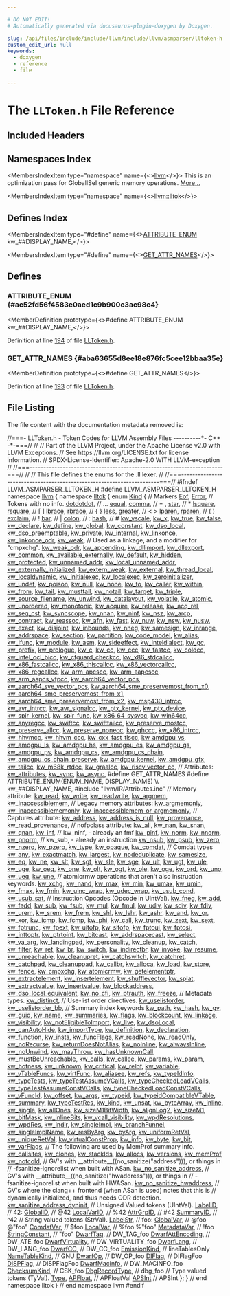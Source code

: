```yaml
---

# DO NOT EDIT!
# Automatically generated via docusaurus-plugin-doxygen by Doxygen.

slug: /api/files/include/include/llvm/include/llvm/asmparser/lltoken-h
custom_edit_url: null
keywords:
  - doxygen
  - reference
  - file

---
```





# The `LLToken.h` File Reference

<DoxygenPage pluginConfig={pluginConfig}>



## Included Headers

<IncludesList>
<IncludesListItem
  filePath="llvm/IR/Attributes.inc"
  permalink=""
  isLocal="true" />
</IncludesList>

## Namespaces Index

<MembersIndex>

<MembersIndexItem
  type="namespace"
  name={<><a href="/docs/api/namespaces/llvm">llvm</a></>}>
This is an optimization pass for GlobalISel generic memory operations. <a href="/docs/api/namespaces/llvm/#details">More...</a>
</MembersIndexItem>

<MembersIndexItem
  type="namespace"
  name={<><a href="/docs/api/namespaces/llvm/lltok">llvm::lltok</a></>}>
</MembersIndexItem>

</MembersIndex>

## Defines Index

<MembersIndex>

<MembersIndexItem
  type="#define"
  name={<><a href="#ac52fd56f4583e0aed1c9b900c3ac98c4">ATTRIBUTE&#95;ENUM</a>&nbsp;&nbsp;&nbsp;  kw&#95;##DISPLAY&#95;NAME,</>}>
</MembersIndexItem>

<MembersIndexItem
  type="#define"
  name={<><a href="#aba63655d8ee18e876fc5cee12bbaa35e">GET&#95;ATTR&#95;NAMES</a></>}>
</MembersIndexItem>

</MembersIndex>


<SectionDefinition>

## Defines

### ATTRIBUTE&#95;ENUM {#ac52fd56f4583e0aed1c9b900c3ac98c4}

<MemberDefinition
  prototype={<>#define ATTRIBUTE&#95;ENUM&nbsp;&nbsp;&nbsp;  kw&#95;##DISPLAY&#95;NAME,</>}>

Definition at line <a href="#l00194">194</a> of file <a href="/docs/api/files/include/include/llvm/include/llvm/asmparser/lltoken-h">LLToken.h</a>.
</MemberDefinition>

### GET&#95;ATTR&#95;NAMES {#aba63655d8ee18e876fc5cee12bbaa35e}

<MemberDefinition
  prototype={<>#define GET&#95;ATTR&#95;NAMES</>}>

Definition at line <a href="#l00193">193</a> of file <a href="/docs/api/files/include/include/llvm/include/llvm/asmparser/lltoken-h">LLToken.h</a>.
</MemberDefinition>

</SectionDefinition>

## File Listing

The file content with the documentation metadata removed is:

<ProgramListing>

<Link id="l00001" /><CodeLine lineNumber="1"><Highlight kind="comment">//===- LLToken.h - Token Codes for LLVM Assembly Files ----------&#42;- C++ -&#42;-===//</Highlight><Highlight kind="normal"></Highlight></CodeLine>
<Link id="l00002" /><CodeLine lineNumber="2"><Highlight kind="normal"></Highlight><Highlight kind="comment">//</Highlight><Highlight kind="normal"></Highlight></CodeLine>
<Link id="l00003" /><CodeLine lineNumber="3"><Highlight kind="normal"></Highlight><Highlight kind="comment">// Part of the LLVM Project, under the Apache License v2.0 with LLVM Exceptions.</Highlight><Highlight kind="normal"></Highlight></CodeLine>
<Link id="l00004" /><CodeLine lineNumber="4"><Highlight kind="normal"></Highlight><Highlight kind="comment">// See https://llvm.org/LICENSE.txt for license information.</Highlight><Highlight kind="normal"></Highlight></CodeLine>
<Link id="l00005" /><CodeLine lineNumber="5"><Highlight kind="normal"></Highlight><Highlight kind="comment">// SPDX-License-Identifier: Apache-2.0 WITH LLVM-exception</Highlight><Highlight kind="normal"></Highlight></CodeLine>
<Link id="l00006" /><CodeLine lineNumber="6"><Highlight kind="normal"></Highlight><Highlight kind="comment">//</Highlight><Highlight kind="normal"></Highlight></CodeLine>
<Link id="l00007" /><CodeLine lineNumber="7"><Highlight kind="normal"></Highlight><Highlight kind="comment">//===----------------------------------------------------------------------===//</Highlight><Highlight kind="normal"></Highlight></CodeLine>
<Link id="l00008" /><CodeLine lineNumber="8"><Highlight kind="normal"></Highlight><Highlight kind="comment">//</Highlight><Highlight kind="normal"></Highlight></CodeLine>
<Link id="l00009" /><CodeLine lineNumber="9"><Highlight kind="normal"></Highlight><Highlight kind="comment">// This file defines the enums for the .ll lexer.</Highlight><Highlight kind="normal"></Highlight></CodeLine>
<Link id="l00010" /><CodeLine lineNumber="10"><Highlight kind="normal"></Highlight><Highlight kind="comment">//</Highlight><Highlight kind="normal"></Highlight></CodeLine>
<Link id="l00011" /><CodeLine lineNumber="11"><Highlight kind="normal"></Highlight><Highlight kind="comment">//===----------------------------------------------------------------------===//</Highlight><Highlight kind="normal"></Highlight></CodeLine>
<Link id="l00012" /><CodeLine lineNumber="12"><Highlight kind="normal"></Highlight></CodeLine>
<Link id="l00013" /><CodeLine lineNumber="13"><Highlight kind="normal"></Highlight><Highlight kind="preprocessor">#ifndef LLVM&#95;ASMPARSER&#95;LLTOKEN&#95;H</Highlight><Highlight kind="normal"></Highlight></CodeLine>
<Link id="l00014" /><CodeLine lineNumber="14"><Highlight kind="normal"></Highlight><Highlight kind="preprocessor">#define LLVM&#95;ASMPARSER&#95;LLTOKEN&#95;H</Highlight><Highlight kind="normal"></Highlight></CodeLine>
<Link id="l00015" /><CodeLine lineNumber="15"><Highlight kind="normal"></Highlight></CodeLine>
<Link id="l00016" /><CodeLine lineNumber="16"><Highlight kind="normal"></Highlight><Highlight kind="keyword">namespace </Highlight><Highlight kind="normal"><a href="/docs/api/namespaces/llvm">llvm</a> &#123;</Highlight></CodeLine>
<Link id="l00017" /><CodeLine lineNumber="17" lineLink="/docs/api/namespaces/llvm/lltok"><Highlight kind="normal"></Highlight><Highlight kind="keyword">namespace </Highlight><Highlight kind="normal"><a href="/docs/api/namespaces/llvm/lltok">lltok</a> &#123;</Highlight></CodeLine>
<Link id="l00018" /><CodeLine lineNumber="18" lineLink="/docs/api/namespaces/llvm/lltok/#af353621f14cb4b4b3af5ffaff84076b1"><Highlight kind="normal"></Highlight><Highlight kind="keyword">enum</Highlight><Highlight kind="normal"> <a href="/docs/api/namespaces/llvm/lltok/#af353621f14cb4b4b3af5ffaff84076b1">Kind</a> &#123;</Highlight></CodeLine>
<Link id="l00019" /><CodeLine lineNumber="19"><Highlight kind="normal">  </Highlight><Highlight kind="comment">// Markers</Highlight><Highlight kind="normal"></Highlight></CodeLine>
<Link id="l00020" /><CodeLine lineNumber="20" lineLink="/docs/api/namespaces/llvm/lltok/#af353621f14cb4b4b3af5ffaff84076b1a7aeb5b2275fc35a5237b14f4967e3d8f"><Highlight kind="normal">  <a href="/docs/api/namespaces/llvm/lltok/#af353621f14cb4b4b3af5ffaff84076b1a7aeb5b2275fc35a5237b14f4967e3d8f">Eof</a>,</Highlight></CodeLine>
<Link id="l00021" /><CodeLine lineNumber="21" lineLink="/docs/api/namespaces/llvm/lltok/#af353621f14cb4b4b3af5ffaff84076b1a3766a4dce43f4efc7208a749cc7ac605"><Highlight kind="normal">  <a href="/docs/api/namespaces/llvm/lltok/#af353621f14cb4b4b3af5ffaff84076b1a3766a4dce43f4efc7208a749cc7ac605">Error</a>,</Highlight></CodeLine>
<Link id="l00022" /><CodeLine lineNumber="22"><Highlight kind="normal"></Highlight></CodeLine>
<Link id="l00023" /><CodeLine lineNumber="23"><Highlight kind="normal">  </Highlight><Highlight kind="comment">// Tokens with no info.</Highlight><Highlight kind="normal"></Highlight></CodeLine>
<Link id="l00024" /><CodeLine lineNumber="24" lineLink="/docs/api/namespaces/llvm/lltok/#af353621f14cb4b4b3af5ffaff84076b1ae74095c5df9f057af9ae02351f51c64f"><Highlight kind="normal">  <a href="/docs/api/namespaces/llvm/lltok/#af353621f14cb4b4b3af5ffaff84076b1ae74095c5df9f057af9ae02351f51c64f">dotdotdot</a>, </Highlight><Highlight kind="comment">// ...</Highlight><Highlight kind="normal"></Highlight></CodeLine>
<Link id="l00025" /><CodeLine lineNumber="25" lineLink="/docs/api/namespaces/llvm/lltok/#af353621f14cb4b4b3af5ffaff84076b1abf5ba3ee47e95dae362eb24b6d4f48e5"><Highlight kind="normal">  <a href="/docs/api/namespaces/llvm/lltok/#af353621f14cb4b4b3af5ffaff84076b1abf5ba3ee47e95dae362eb24b6d4f48e5">equal</a>,</Highlight></CodeLine>
<Link id="l00026" /><CodeLine lineNumber="26" lineLink="/docs/api/namespaces/llvm/lltok/#af353621f14cb4b4b3af5ffaff84076b1abe4ebbbb6808dd0315af4f9650126437"><Highlight kind="normal">  <a href="/docs/api/namespaces/llvm/lltok/#af353621f14cb4b4b3af5ffaff84076b1abe4ebbbb6808dd0315af4f9650126437">comma</a>, </Highlight><Highlight kind="comment">// =  ,</Highlight><Highlight kind="normal"></Highlight></CodeLine>
<Link id="l00027" /><CodeLine lineNumber="27" lineLink="/docs/api/namespaces/llvm/lltok/#af353621f14cb4b4b3af5ffaff84076b1ae5741ea20832af1b410878cb6a66c30f"><Highlight kind="normal">  <a href="/docs/api/namespaces/llvm/lltok/#af353621f14cb4b4b3af5ffaff84076b1ae5741ea20832af1b410878cb6a66c30f">star</a>,  </Highlight><Highlight kind="comment">// &#42;</Highlight><Highlight kind="normal"></Highlight></CodeLine>
<Link id="l00028" /><CodeLine lineNumber="28" lineLink="/docs/api/namespaces/llvm/lltok/#af353621f14cb4b4b3af5ffaff84076b1ad9b49d359ffad8e3090a4768c18772c6"><Highlight kind="normal">  <a href="/docs/api/namespaces/llvm/lltok/#af353621f14cb4b4b3af5ffaff84076b1ad9b49d359ffad8e3090a4768c18772c6">lsquare</a>,</Highlight></CodeLine>
<Link id="l00029" /><CodeLine lineNumber="29" lineLink="/docs/api/namespaces/llvm/lltok/#af353621f14cb4b4b3af5ffaff84076b1aefbfc5598d3d3ca00d0bf23bb1f2be83"><Highlight kind="normal">  <a href="/docs/api/namespaces/llvm/lltok/#af353621f14cb4b4b3af5ffaff84076b1aefbfc5598d3d3ca00d0bf23bb1f2be83">rsquare</a>, </Highlight><Highlight kind="comment">// &#91;  &#93;</Highlight><Highlight kind="normal"></Highlight></CodeLine>
<Link id="l00030" /><CodeLine lineNumber="30" lineLink="/docs/api/namespaces/llvm/lltok/#af353621f14cb4b4b3af5ffaff84076b1ace074ad9552503e9a42c5891bab7492e"><Highlight kind="normal">  <a href="/docs/api/namespaces/llvm/lltok/#af353621f14cb4b4b3af5ffaff84076b1ace074ad9552503e9a42c5891bab7492e">lbrace</a>,</Highlight></CodeLine>
<Link id="l00031" /><CodeLine lineNumber="31" lineLink="/docs/api/namespaces/llvm/lltok/#af353621f14cb4b4b3af5ffaff84076b1afba92e528bfaaf9b18699467fb6b3fe1"><Highlight kind="normal">  <a href="/docs/api/namespaces/llvm/lltok/#af353621f14cb4b4b3af5ffaff84076b1afba92e528bfaaf9b18699467fb6b3fe1">rbrace</a>, </Highlight><Highlight kind="comment">// &#123;  &#125;</Highlight><Highlight kind="normal"></Highlight></CodeLine>
<Link id="l00032" /><CodeLine lineNumber="32" lineLink="/docs/api/namespaces/llvm/lltok/#af353621f14cb4b4b3af5ffaff84076b1af6b233c12b6971f63e8d302d8cd9d362"><Highlight kind="normal">  <a href="/docs/api/namespaces/llvm/lltok/#af353621f14cb4b4b3af5ffaff84076b1af6b233c12b6971f63e8d302d8cd9d362">less</a>,</Highlight></CodeLine>
<Link id="l00033" /><CodeLine lineNumber="33" lineLink="/docs/api/namespaces/llvm/lltok/#af353621f14cb4b4b3af5ffaff84076b1aca634dcbb25539511ec58ba42865c611"><Highlight kind="normal">  <a href="/docs/api/namespaces/llvm/lltok/#af353621f14cb4b4b3af5ffaff84076b1aca634dcbb25539511ec58ba42865c611">greater</a>, </Highlight><Highlight kind="comment">// &lt;  &gt;</Highlight><Highlight kind="normal"></Highlight></CodeLine>
<Link id="l00034" /><CodeLine lineNumber="34" lineLink="/docs/api/namespaces/llvm/lltok/#af353621f14cb4b4b3af5ffaff84076b1aa9f6b900004b181f4471d8b9d53f0ffc"><Highlight kind="normal">  <a href="/docs/api/namespaces/llvm/lltok/#af353621f14cb4b4b3af5ffaff84076b1aa9f6b900004b181f4471d8b9d53f0ffc">lparen</a>,</Highlight></CodeLine>
<Link id="l00035" /><CodeLine lineNumber="35" lineLink="/docs/api/namespaces/llvm/lltok/#af353621f14cb4b4b3af5ffaff84076b1abd7f7c76fb687485c9ecfa7463316564"><Highlight kind="normal">  <a href="/docs/api/namespaces/llvm/lltok/#af353621f14cb4b4b3af5ffaff84076b1abd7f7c76fb687485c9ecfa7463316564">rparen</a>,  </Highlight><Highlight kind="comment">// (  )</Highlight><Highlight kind="normal"></Highlight></CodeLine>
<Link id="l00036" /><CodeLine lineNumber="36" lineLink="/docs/api/namespaces/llvm/lltok/#af353621f14cb4b4b3af5ffaff84076b1aa711786294f426d57ecdc75b794f1065"><Highlight kind="normal">  <a href="/docs/api/namespaces/llvm/lltok/#af353621f14cb4b4b3af5ffaff84076b1aa711786294f426d57ecdc75b794f1065">exclaim</a>, </Highlight><Highlight kind="comment">// !</Highlight><Highlight kind="normal"></Highlight></CodeLine>
<Link id="l00037" /><CodeLine lineNumber="37" lineLink="/docs/api/namespaces/llvm/lltok/#af353621f14cb4b4b3af5ffaff84076b1a90341ec0034ef3ce30ba4c96acf92173"><Highlight kind="normal">  <a href="/docs/api/namespaces/llvm/lltok/#af353621f14cb4b4b3af5ffaff84076b1a90341ec0034ef3ce30ba4c96acf92173">bar</a>,     </Highlight><Highlight kind="comment">// |</Highlight><Highlight kind="normal"></Highlight></CodeLine>
<Link id="l00038" /><CodeLine lineNumber="38" lineLink="/docs/api/namespaces/llvm/lltok/#af353621f14cb4b4b3af5ffaff84076b1a278edf423664de6b0dcae7af8e0447a1"><Highlight kind="normal">  <a href="/docs/api/namespaces/llvm/lltok/#af353621f14cb4b4b3af5ffaff84076b1a278edf423664de6b0dcae7af8e0447a1">colon</a>,   </Highlight><Highlight kind="comment">// :</Highlight><Highlight kind="normal"></Highlight></CodeLine>
<Link id="l00039" /><CodeLine lineNumber="39" lineLink="/docs/api/namespaces/llvm/lltok/#af353621f14cb4b4b3af5ffaff84076b1a6bd941efdf0dfa54d3abdb829ac86ae4"><Highlight kind="normal">  <a href="/docs/api/namespaces/llvm/lltok/#af353621f14cb4b4b3af5ffaff84076b1a6bd941efdf0dfa54d3abdb829ac86ae4">hash</a>,    </Highlight><Highlight kind="comment">// #</Highlight><Highlight kind="normal"></Highlight></CodeLine>
<Link id="l00040" /><CodeLine lineNumber="40"><Highlight kind="normal"></Highlight></CodeLine>
<Link id="l00041" /><CodeLine lineNumber="41" lineLink="/docs/api/namespaces/llvm/lltok/#af353621f14cb4b4b3af5ffaff84076b1ac5e433dc039f6ab7af228e8136dc27e4"><Highlight kind="normal">  <a href="/docs/api/namespaces/llvm/lltok/#af353621f14cb4b4b3af5ffaff84076b1ac5e433dc039f6ab7af228e8136dc27e4">kw&#95;vscale</a>,</Highlight></CodeLine>
<Link id="l00042" /><CodeLine lineNumber="42" lineLink="/docs/api/namespaces/llvm/lltok/#af353621f14cb4b4b3af5ffaff84076b1af3c07e6a0d180587244deb16d6dad2ab"><Highlight kind="normal">  <a href="/docs/api/namespaces/llvm/lltok/#af353621f14cb4b4b3af5ffaff84076b1af3c07e6a0d180587244deb16d6dad2ab">kw&#95;x</a>,</Highlight></CodeLine>
<Link id="l00043" /><CodeLine lineNumber="43" lineLink="/docs/api/namespaces/llvm/lltok/#af353621f14cb4b4b3af5ffaff84076b1a0e366197164a4728411e0e1828072de6"><Highlight kind="normal">  <a href="/docs/api/namespaces/llvm/lltok/#af353621f14cb4b4b3af5ffaff84076b1a0e366197164a4728411e0e1828072de6">kw&#95;true</a>,</Highlight></CodeLine>
<Link id="l00044" /><CodeLine lineNumber="44" lineLink="/docs/api/namespaces/llvm/lltok/#af353621f14cb4b4b3af5ffaff84076b1a6d70bc322669462be9f9b122df6edf13"><Highlight kind="normal">  <a href="/docs/api/namespaces/llvm/lltok/#af353621f14cb4b4b3af5ffaff84076b1a6d70bc322669462be9f9b122df6edf13">kw&#95;false</a>,</Highlight></CodeLine>
<Link id="l00045" /><CodeLine lineNumber="45" lineLink="/docs/api/namespaces/llvm/lltok/#af353621f14cb4b4b3af5ffaff84076b1a91327a266a2193b1cb5e1d0bb6ccfb7b"><Highlight kind="normal">  <a href="/docs/api/namespaces/llvm/lltok/#af353621f14cb4b4b3af5ffaff84076b1a91327a266a2193b1cb5e1d0bb6ccfb7b">kw&#95;declare</a>,</Highlight></CodeLine>
<Link id="l00046" /><CodeLine lineNumber="46" lineLink="/docs/api/namespaces/llvm/lltok/#af353621f14cb4b4b3af5ffaff84076b1a572a8bdb75c526656a7ab4b188838c1e"><Highlight kind="normal">  <a href="/docs/api/namespaces/llvm/lltok/#af353621f14cb4b4b3af5ffaff84076b1a572a8bdb75c526656a7ab4b188838c1e">kw&#95;define</a>,</Highlight></CodeLine>
<Link id="l00047" /><CodeLine lineNumber="47" lineLink="/docs/api/namespaces/llvm/lltok/#af353621f14cb4b4b3af5ffaff84076b1ae0c7ee3f002c3e72b26bc0f632a709ee"><Highlight kind="normal">  <a href="/docs/api/namespaces/llvm/lltok/#af353621f14cb4b4b3af5ffaff84076b1ae0c7ee3f002c3e72b26bc0f632a709ee">kw&#95;global</a>,</Highlight></CodeLine>
<Link id="l00048" /><CodeLine lineNumber="48" lineLink="/docs/api/namespaces/llvm/lltok/#af353621f14cb4b4b3af5ffaff84076b1a0adbf0b9b338eda8ab9266dce5aac891"><Highlight kind="normal">  <a href="/docs/api/namespaces/llvm/lltok/#af353621f14cb4b4b3af5ffaff84076b1a0adbf0b9b338eda8ab9266dce5aac891">kw&#95;constant</a>,</Highlight></CodeLine>
<Link id="l00049" /><CodeLine lineNumber="49"><Highlight kind="normal"></Highlight></CodeLine>
<Link id="l00050" /><CodeLine lineNumber="50" lineLink="/docs/api/namespaces/llvm/lltok/#af353621f14cb4b4b3af5ffaff84076b1ae0cbcf9a015e5a445328724986fd79f5"><Highlight kind="normal">  <a href="/docs/api/namespaces/llvm/lltok/#af353621f14cb4b4b3af5ffaff84076b1ae0cbcf9a015e5a445328724986fd79f5">kw&#95;dso&#95;local</a>,</Highlight></CodeLine>
<Link id="l00051" /><CodeLine lineNumber="51" lineLink="/docs/api/namespaces/llvm/lltok/#af353621f14cb4b4b3af5ffaff84076b1a0591b7e2b85cbb5910f06fd75c2ecf7a"><Highlight kind="normal">  <a href="/docs/api/namespaces/llvm/lltok/#af353621f14cb4b4b3af5ffaff84076b1a0591b7e2b85cbb5910f06fd75c2ecf7a">kw&#95;dso&#95;preemptable</a>,</Highlight></CodeLine>
<Link id="l00052" /><CodeLine lineNumber="52"><Highlight kind="normal"></Highlight></CodeLine>
<Link id="l00053" /><CodeLine lineNumber="53" lineLink="/docs/api/namespaces/llvm/lltok/#af353621f14cb4b4b3af5ffaff84076b1a3a8aed8a424bcd8de2a699acccadccbf"><Highlight kind="normal">  <a href="/docs/api/namespaces/llvm/lltok/#af353621f14cb4b4b3af5ffaff84076b1a3a8aed8a424bcd8de2a699acccadccbf">kw&#95;private</a>,</Highlight></CodeLine>
<Link id="l00054" /><CodeLine lineNumber="54" lineLink="/docs/api/namespaces/llvm/lltok/#af353621f14cb4b4b3af5ffaff84076b1a11a21e7bfe7c18cdb69f7726798eea0e"><Highlight kind="normal">  <a href="/docs/api/namespaces/llvm/lltok/#af353621f14cb4b4b3af5ffaff84076b1a11a21e7bfe7c18cdb69f7726798eea0e">kw&#95;internal</a>,</Highlight></CodeLine>
<Link id="l00055" /><CodeLine lineNumber="55" lineLink="/docs/api/namespaces/llvm/lltok/#af353621f14cb4b4b3af5ffaff84076b1a1ea06522e5d4bcb19d10a8973474ffac"><Highlight kind="normal">  <a href="/docs/api/namespaces/llvm/lltok/#af353621f14cb4b4b3af5ffaff84076b1a1ea06522e5d4bcb19d10a8973474ffac">kw&#95;linkonce</a>,</Highlight></CodeLine>
<Link id="l00056" /><CodeLine lineNumber="56" lineLink="/docs/api/namespaces/llvm/lltok/#af353621f14cb4b4b3af5ffaff84076b1a43b88d52e4451eba8f1bc5bff46ff748"><Highlight kind="normal">  <a href="/docs/api/namespaces/llvm/lltok/#af353621f14cb4b4b3af5ffaff84076b1a43b88d52e4451eba8f1bc5bff46ff748">kw&#95;linkonce&#95;odr</a>,</Highlight></CodeLine>
<Link id="l00057" /><CodeLine lineNumber="57" lineLink="/docs/api/namespaces/llvm/lltok/#af353621f14cb4b4b3af5ffaff84076b1a2df91eac232a0e7806e8a879837992d5"><Highlight kind="normal">  <a href="/docs/api/namespaces/llvm/lltok/#af353621f14cb4b4b3af5ffaff84076b1a2df91eac232a0e7806e8a879837992d5">kw&#95;weak</a>, </Highlight><Highlight kind="comment">// Used as a linkage, and a modifier for &quot;cmpxchg&quot;.</Highlight><Highlight kind="normal"></Highlight></CodeLine>
<Link id="l00058" /><CodeLine lineNumber="58" lineLink="/docs/api/namespaces/llvm/lltok/#af353621f14cb4b4b3af5ffaff84076b1a79877e4418e132c7b3648b473938d978"><Highlight kind="normal">  <a href="/docs/api/namespaces/llvm/lltok/#af353621f14cb4b4b3af5ffaff84076b1a79877e4418e132c7b3648b473938d978">kw&#95;weak&#95;odr</a>,</Highlight></CodeLine>
<Link id="l00059" /><CodeLine lineNumber="59" lineLink="/docs/api/namespaces/llvm/lltok/#af353621f14cb4b4b3af5ffaff84076b1af1183160f68e281f63fabf22de5ccd32"><Highlight kind="normal">  <a href="/docs/api/namespaces/llvm/lltok/#af353621f14cb4b4b3af5ffaff84076b1af1183160f68e281f63fabf22de5ccd32">kw&#95;appending</a>,</Highlight></CodeLine>
<Link id="l00060" /><CodeLine lineNumber="60" lineLink="/docs/api/namespaces/llvm/lltok/#af353621f14cb4b4b3af5ffaff84076b1a7c57efbf84d265a452f9ece703137d8b"><Highlight kind="normal">  <a href="/docs/api/namespaces/llvm/lltok/#af353621f14cb4b4b3af5ffaff84076b1a7c57efbf84d265a452f9ece703137d8b">kw&#95;dllimport</a>,</Highlight></CodeLine>
<Link id="l00061" /><CodeLine lineNumber="61" lineLink="/docs/api/namespaces/llvm/lltok/#af353621f14cb4b4b3af5ffaff84076b1a4d011e73979cc05a8c4c881767e19f62"><Highlight kind="normal">  <a href="/docs/api/namespaces/llvm/lltok/#af353621f14cb4b4b3af5ffaff84076b1a4d011e73979cc05a8c4c881767e19f62">kw&#95;dllexport</a>,</Highlight></CodeLine>
<Link id="l00062" /><CodeLine lineNumber="62" lineLink="/docs/api/namespaces/llvm/lltok/#af353621f14cb4b4b3af5ffaff84076b1adcb7d44c53142ff56b77d95b7482308e"><Highlight kind="normal">  <a href="/docs/api/namespaces/llvm/lltok/#af353621f14cb4b4b3af5ffaff84076b1adcb7d44c53142ff56b77d95b7482308e">kw&#95;common</a>,</Highlight></CodeLine>
<Link id="l00063" /><CodeLine lineNumber="63" lineLink="/docs/api/namespaces/llvm/lltok/#af353621f14cb4b4b3af5ffaff84076b1ab6df28420b9c5c0c752b58cf802329b2"><Highlight kind="normal">  <a href="/docs/api/namespaces/llvm/lltok/#af353621f14cb4b4b3af5ffaff84076b1ab6df28420b9c5c0c752b58cf802329b2">kw&#95;available&#95;externally</a>,</Highlight></CodeLine>
<Link id="l00064" /><CodeLine lineNumber="64" lineLink="/docs/api/namespaces/llvm/lltok/#af353621f14cb4b4b3af5ffaff84076b1aa072197a3369cb6a0c48d2c61f196ee0"><Highlight kind="normal">  <a href="/docs/api/namespaces/llvm/lltok/#af353621f14cb4b4b3af5ffaff84076b1aa072197a3369cb6a0c48d2c61f196ee0">kw&#95;default</a>,</Highlight></CodeLine>
<Link id="l00065" /><CodeLine lineNumber="65" lineLink="/docs/api/namespaces/llvm/lltok/#af353621f14cb4b4b3af5ffaff84076b1aa62f115f40eba40170b84cc9f5171765"><Highlight kind="normal">  <a href="/docs/api/namespaces/llvm/lltok/#af353621f14cb4b4b3af5ffaff84076b1aa62f115f40eba40170b84cc9f5171765">kw&#95;hidden</a>,</Highlight></CodeLine>
<Link id="l00066" /><CodeLine lineNumber="66" lineLink="/docs/api/namespaces/llvm/lltok/#af353621f14cb4b4b3af5ffaff84076b1a446b72c3bb073340cee3c6c3d981d066"><Highlight kind="normal">  <a href="/docs/api/namespaces/llvm/lltok/#af353621f14cb4b4b3af5ffaff84076b1a446b72c3bb073340cee3c6c3d981d066">kw&#95;protected</a>,</Highlight></CodeLine>
<Link id="l00067" /><CodeLine lineNumber="67" lineLink="/docs/api/namespaces/llvm/lltok/#af353621f14cb4b4b3af5ffaff84076b1a6efaa7fcc432a9c0f22142a740f34091"><Highlight kind="normal">  <a href="/docs/api/namespaces/llvm/lltok/#af353621f14cb4b4b3af5ffaff84076b1a6efaa7fcc432a9c0f22142a740f34091">kw&#95;unnamed&#95;addr</a>,</Highlight></CodeLine>
<Link id="l00068" /><CodeLine lineNumber="68" lineLink="/docs/api/namespaces/llvm/lltok/#af353621f14cb4b4b3af5ffaff84076b1a5e806fa0b61997e363666a0ea39c9495"><Highlight kind="normal">  <a href="/docs/api/namespaces/llvm/lltok/#af353621f14cb4b4b3af5ffaff84076b1a5e806fa0b61997e363666a0ea39c9495">kw&#95;local&#95;unnamed&#95;addr</a>,</Highlight></CodeLine>
<Link id="l00069" /><CodeLine lineNumber="69" lineLink="/docs/api/namespaces/llvm/lltok/#af353621f14cb4b4b3af5ffaff84076b1aa264b7f71ba3aca6c9b251bcff743753"><Highlight kind="normal">  <a href="/docs/api/namespaces/llvm/lltok/#af353621f14cb4b4b3af5ffaff84076b1aa264b7f71ba3aca6c9b251bcff743753">kw&#95;externally&#95;initialized</a>,</Highlight></CodeLine>
<Link id="l00070" /><CodeLine lineNumber="70" lineLink="/docs/api/namespaces/llvm/lltok/#af353621f14cb4b4b3af5ffaff84076b1ab028641b51874f8934d5ede6d56c885d"><Highlight kind="normal">  <a href="/docs/api/namespaces/llvm/lltok/#af353621f14cb4b4b3af5ffaff84076b1ab028641b51874f8934d5ede6d56c885d">kw&#95;extern&#95;weak</a>,</Highlight></CodeLine>
<Link id="l00071" /><CodeLine lineNumber="71" lineLink="/docs/api/namespaces/llvm/lltok/#af353621f14cb4b4b3af5ffaff84076b1a5bf55c2e627123f19c3a18d83bc66b7d"><Highlight kind="normal">  <a href="/docs/api/namespaces/llvm/lltok/#af353621f14cb4b4b3af5ffaff84076b1a5bf55c2e627123f19c3a18d83bc66b7d">kw&#95;external</a>,</Highlight></CodeLine>
<Link id="l00072" /><CodeLine lineNumber="72" lineLink="/docs/api/namespaces/llvm/lltok/#af353621f14cb4b4b3af5ffaff84076b1aaf8c860fc3016f6e1fc014fa451a048f"><Highlight kind="normal">  <a href="/docs/api/namespaces/llvm/lltok/#af353621f14cb4b4b3af5ffaff84076b1aaf8c860fc3016f6e1fc014fa451a048f">kw&#95;thread&#95;local</a>,</Highlight></CodeLine>
<Link id="l00073" /><CodeLine lineNumber="73" lineLink="/docs/api/namespaces/llvm/lltok/#af353621f14cb4b4b3af5ffaff84076b1acdb0c06fa63215b72c405d7b5bd6b646"><Highlight kind="normal">  <a href="/docs/api/namespaces/llvm/lltok/#af353621f14cb4b4b3af5ffaff84076b1acdb0c06fa63215b72c405d7b5bd6b646">kw&#95;localdynamic</a>,</Highlight></CodeLine>
<Link id="l00074" /><CodeLine lineNumber="74" lineLink="/docs/api/namespaces/llvm/lltok/#af353621f14cb4b4b3af5ffaff84076b1a0e3f430cc364f73e2205321a54cc3421"><Highlight kind="normal">  <a href="/docs/api/namespaces/llvm/lltok/#af353621f14cb4b4b3af5ffaff84076b1a0e3f430cc364f73e2205321a54cc3421">kw&#95;initialexec</a>,</Highlight></CodeLine>
<Link id="l00075" /><CodeLine lineNumber="75" lineLink="/docs/api/namespaces/llvm/lltok/#af353621f14cb4b4b3af5ffaff84076b1a36be94891c8a047061c2782c2b72d3c2"><Highlight kind="normal">  <a href="/docs/api/namespaces/llvm/lltok/#af353621f14cb4b4b3af5ffaff84076b1a36be94891c8a047061c2782c2b72d3c2">kw&#95;localexec</a>,</Highlight></CodeLine>
<Link id="l00076" /><CodeLine lineNumber="76" lineLink="/docs/api/namespaces/llvm/lltok/#af353621f14cb4b4b3af5ffaff84076b1a6c2d42dca3e7158609c445fd146a8ffb"><Highlight kind="normal">  <a href="/docs/api/namespaces/llvm/lltok/#af353621f14cb4b4b3af5ffaff84076b1a6c2d42dca3e7158609c445fd146a8ffb">kw&#95;zeroinitializer</a>,</Highlight></CodeLine>
<Link id="l00077" /><CodeLine lineNumber="77" lineLink="/docs/api/namespaces/llvm/lltok/#af353621f14cb4b4b3af5ffaff84076b1ae1a0fdbffcd4e0d7495aa4c1b6b97639"><Highlight kind="normal">  <a href="/docs/api/namespaces/llvm/lltok/#af353621f14cb4b4b3af5ffaff84076b1ae1a0fdbffcd4e0d7495aa4c1b6b97639">kw&#95;undef</a>,</Highlight></CodeLine>
<Link id="l00078" /><CodeLine lineNumber="78" lineLink="/docs/api/namespaces/llvm/lltok/#af353621f14cb4b4b3af5ffaff84076b1af005b78de63f378d7aa9e0c40726816b"><Highlight kind="normal">  <a href="/docs/api/namespaces/llvm/lltok/#af353621f14cb4b4b3af5ffaff84076b1af005b78de63f378d7aa9e0c40726816b">kw&#95;poison</a>,</Highlight></CodeLine>
<Link id="l00079" /><CodeLine lineNumber="79" lineLink="/docs/api/namespaces/llvm/lltok/#af353621f14cb4b4b3af5ffaff84076b1ae70b2db121a3e6353649277dbd1ff628"><Highlight kind="normal">  <a href="/docs/api/namespaces/llvm/lltok/#af353621f14cb4b4b3af5ffaff84076b1ae70b2db121a3e6353649277dbd1ff628">kw&#95;null</a>,</Highlight></CodeLine>
<Link id="l00080" /><CodeLine lineNumber="80" lineLink="/docs/api/namespaces/llvm/lltok/#af353621f14cb4b4b3af5ffaff84076b1a979bba312692fc126fd1dfccdf2ed1c5"><Highlight kind="normal">  <a href="/docs/api/namespaces/llvm/lltok/#af353621f14cb4b4b3af5ffaff84076b1a979bba312692fc126fd1dfccdf2ed1c5">kw&#95;none</a>,</Highlight></CodeLine>
<Link id="l00081" /><CodeLine lineNumber="81" lineLink="/docs/api/namespaces/llvm/lltok/#af353621f14cb4b4b3af5ffaff84076b1a5c0927e29f1573ae344a81c4047b2eaf"><Highlight kind="normal">  <a href="/docs/api/namespaces/llvm/lltok/#af353621f14cb4b4b3af5ffaff84076b1a5c0927e29f1573ae344a81c4047b2eaf">kw&#95;to</a>,</Highlight></CodeLine>
<Link id="l00082" /><CodeLine lineNumber="82" lineLink="/docs/api/namespaces/llvm/lltok/#af353621f14cb4b4b3af5ffaff84076b1ac59b8b589c16ef03df031ff3bf9cdc1f"><Highlight kind="normal">  <a href="/docs/api/namespaces/llvm/lltok/#af353621f14cb4b4b3af5ffaff84076b1ac59b8b589c16ef03df031ff3bf9cdc1f">kw&#95;caller</a>,</Highlight></CodeLine>
<Link id="l00083" /><CodeLine lineNumber="83" lineLink="/docs/api/namespaces/llvm/lltok/#af353621f14cb4b4b3af5ffaff84076b1aad1873853429420b1ff8382d54c783e9"><Highlight kind="normal">  <a href="/docs/api/namespaces/llvm/lltok/#af353621f14cb4b4b3af5ffaff84076b1aad1873853429420b1ff8382d54c783e9">kw&#95;within</a>,</Highlight></CodeLine>
<Link id="l00084" /><CodeLine lineNumber="84" lineLink="/docs/api/namespaces/llvm/lltok/#af353621f14cb4b4b3af5ffaff84076b1a68dfed01dbd61e372f16565f0e965d05"><Highlight kind="normal">  <a href="/docs/api/namespaces/llvm/lltok/#af353621f14cb4b4b3af5ffaff84076b1a68dfed01dbd61e372f16565f0e965d05">kw&#95;from</a>,</Highlight></CodeLine>
<Link id="l00085" /><CodeLine lineNumber="85" lineLink="/docs/api/namespaces/llvm/lltok/#af353621f14cb4b4b3af5ffaff84076b1a2710829e2624b5acbc87a869ec741d36"><Highlight kind="normal">  <a href="/docs/api/namespaces/llvm/lltok/#af353621f14cb4b4b3af5ffaff84076b1a2710829e2624b5acbc87a869ec741d36">kw&#95;tail</a>,</Highlight></CodeLine>
<Link id="l00086" /><CodeLine lineNumber="86" lineLink="/docs/api/namespaces/llvm/lltok/#af353621f14cb4b4b3af5ffaff84076b1afd2a54772ced3d3df96be090156e8252"><Highlight kind="normal">  <a href="/docs/api/namespaces/llvm/lltok/#af353621f14cb4b4b3af5ffaff84076b1afd2a54772ced3d3df96be090156e8252">kw&#95;musttail</a>,</Highlight></CodeLine>
<Link id="l00087" /><CodeLine lineNumber="87" lineLink="/docs/api/namespaces/llvm/lltok/#af353621f14cb4b4b3af5ffaff84076b1a1d48c9522c26c06aabbcfa2cb10bbded"><Highlight kind="normal">  <a href="/docs/api/namespaces/llvm/lltok/#af353621f14cb4b4b3af5ffaff84076b1a1d48c9522c26c06aabbcfa2cb10bbded">kw&#95;notail</a>,</Highlight></CodeLine>
<Link id="l00088" /><CodeLine lineNumber="88" lineLink="/docs/api/namespaces/llvm/lltok/#af353621f14cb4b4b3af5ffaff84076b1ac704215979a560df0d9c3de242a3a988"><Highlight kind="normal">  <a href="/docs/api/namespaces/llvm/lltok/#af353621f14cb4b4b3af5ffaff84076b1ac704215979a560df0d9c3de242a3a988">kw&#95;target</a>,</Highlight></CodeLine>
<Link id="l00089" /><CodeLine lineNumber="89" lineLink="/docs/api/namespaces/llvm/lltok/#af353621f14cb4b4b3af5ffaff84076b1aaf06c59562f22e57930853c59d9919c3"><Highlight kind="normal">  <a href="/docs/api/namespaces/llvm/lltok/#af353621f14cb4b4b3af5ffaff84076b1aaf06c59562f22e57930853c59d9919c3">kw&#95;triple</a>,</Highlight></CodeLine>
<Link id="l00090" /><CodeLine lineNumber="90" lineLink="/docs/api/namespaces/llvm/lltok/#af353621f14cb4b4b3af5ffaff84076b1a81ca9e309fe937d4a2781e0a7d6fbc35"><Highlight kind="normal">  <a href="/docs/api/namespaces/llvm/lltok/#af353621f14cb4b4b3af5ffaff84076b1a81ca9e309fe937d4a2781e0a7d6fbc35">kw&#95;source&#95;filename</a>,</Highlight></CodeLine>
<Link id="l00091" /><CodeLine lineNumber="91" lineLink="/docs/api/namespaces/llvm/lltok/#af353621f14cb4b4b3af5ffaff84076b1a6657aa8b06550dc39061de9863c88825"><Highlight kind="normal">  <a href="/docs/api/namespaces/llvm/lltok/#af353621f14cb4b4b3af5ffaff84076b1a6657aa8b06550dc39061de9863c88825">kw&#95;unwind</a>,</Highlight></CodeLine>
<Link id="l00092" /><CodeLine lineNumber="92" lineLink="/docs/api/namespaces/llvm/lltok/#af353621f14cb4b4b3af5ffaff84076b1a1814f1e79fe3ac09ab970aedd5cc2afa"><Highlight kind="normal">  <a href="/docs/api/namespaces/llvm/lltok/#af353621f14cb4b4b3af5ffaff84076b1a1814f1e79fe3ac09ab970aedd5cc2afa">kw&#95;datalayout</a>,</Highlight></CodeLine>
<Link id="l00093" /><CodeLine lineNumber="93" lineLink="/docs/api/namespaces/llvm/lltok/#af353621f14cb4b4b3af5ffaff84076b1a9d041afa5039be7f966a43b16de9fbee"><Highlight kind="normal">  <a href="/docs/api/namespaces/llvm/lltok/#af353621f14cb4b4b3af5ffaff84076b1a9d041afa5039be7f966a43b16de9fbee">kw&#95;volatile</a>,</Highlight></CodeLine>
<Link id="l00094" /><CodeLine lineNumber="94" lineLink="/docs/api/namespaces/llvm/lltok/#af353621f14cb4b4b3af5ffaff84076b1a540ca33802fcaa51281adf490ed88684"><Highlight kind="normal">  <a href="/docs/api/namespaces/llvm/lltok/#af353621f14cb4b4b3af5ffaff84076b1a540ca33802fcaa51281adf490ed88684">kw&#95;atomic</a>,</Highlight></CodeLine>
<Link id="l00095" /><CodeLine lineNumber="95" lineLink="/docs/api/namespaces/llvm/lltok/#af353621f14cb4b4b3af5ffaff84076b1a3282648f5be864d2012e696c146c728f"><Highlight kind="normal">  <a href="/docs/api/namespaces/llvm/lltok/#af353621f14cb4b4b3af5ffaff84076b1a3282648f5be864d2012e696c146c728f">kw&#95;unordered</a>,</Highlight></CodeLine>
<Link id="l00096" /><CodeLine lineNumber="96" lineLink="/docs/api/namespaces/llvm/lltok/#af353621f14cb4b4b3af5ffaff84076b1ac03cf26929810521392b4c1a4be554d3"><Highlight kind="normal">  <a href="/docs/api/namespaces/llvm/lltok/#af353621f14cb4b4b3af5ffaff84076b1ac03cf26929810521392b4c1a4be554d3">kw&#95;monotonic</a>,</Highlight></CodeLine>
<Link id="l00097" /><CodeLine lineNumber="97" lineLink="/docs/api/namespaces/llvm/lltok/#af353621f14cb4b4b3af5ffaff84076b1a01ddc2a1304bb656de3cdf886209cb75"><Highlight kind="normal">  <a href="/docs/api/namespaces/llvm/lltok/#af353621f14cb4b4b3af5ffaff84076b1a01ddc2a1304bb656de3cdf886209cb75">kw&#95;acquire</a>,</Highlight></CodeLine>
<Link id="l00098" /><CodeLine lineNumber="98" lineLink="/docs/api/namespaces/llvm/lltok/#af353621f14cb4b4b3af5ffaff84076b1ae290875ffbf83190813b26fc43e09198"><Highlight kind="normal">  <a href="/docs/api/namespaces/llvm/lltok/#af353621f14cb4b4b3af5ffaff84076b1ae290875ffbf83190813b26fc43e09198">kw&#95;release</a>,</Highlight></CodeLine>
<Link id="l00099" /><CodeLine lineNumber="99" lineLink="/docs/api/namespaces/llvm/lltok/#af353621f14cb4b4b3af5ffaff84076b1a3c9ff579d9acd9062ac2464cf7e7b9e9"><Highlight kind="normal">  <a href="/docs/api/namespaces/llvm/lltok/#af353621f14cb4b4b3af5ffaff84076b1a3c9ff579d9acd9062ac2464cf7e7b9e9">kw&#95;acq&#95;rel</a>,</Highlight></CodeLine>
<Link id="l00100" /><CodeLine lineNumber="100" lineLink="/docs/api/namespaces/llvm/lltok/#af353621f14cb4b4b3af5ffaff84076b1a65c8c8aaa43c669a6d19f89906c24f29"><Highlight kind="normal">  <a href="/docs/api/namespaces/llvm/lltok/#af353621f14cb4b4b3af5ffaff84076b1a65c8c8aaa43c669a6d19f89906c24f29">kw&#95;seq&#95;cst</a>,</Highlight></CodeLine>
<Link id="l00101" /><CodeLine lineNumber="101" lineLink="/docs/api/namespaces/llvm/lltok/#af353621f14cb4b4b3af5ffaff84076b1a80e5c1bf0f4356511f2e89ff89453f87"><Highlight kind="normal">  <a href="/docs/api/namespaces/llvm/lltok/#af353621f14cb4b4b3af5ffaff84076b1a80e5c1bf0f4356511f2e89ff89453f87">kw&#95;syncscope</a>,</Highlight></CodeLine>
<Link id="l00102" /><CodeLine lineNumber="102" lineLink="/docs/api/namespaces/llvm/lltok/#af353621f14cb4b4b3af5ffaff84076b1a6599de0e93690a85860e44bb389836c7"><Highlight kind="normal">  <a href="/docs/api/namespaces/llvm/lltok/#af353621f14cb4b4b3af5ffaff84076b1a6599de0e93690a85860e44bb389836c7">kw&#95;nnan</a>,</Highlight></CodeLine>
<Link id="l00103" /><CodeLine lineNumber="103" lineLink="/docs/api/namespaces/llvm/lltok/#af353621f14cb4b4b3af5ffaff84076b1acceffabdbc4feafbda488564dff9eb01"><Highlight kind="normal">  <a href="/docs/api/namespaces/llvm/lltok/#af353621f14cb4b4b3af5ffaff84076b1acceffabdbc4feafbda488564dff9eb01">kw&#95;ninf</a>,</Highlight></CodeLine>
<Link id="l00104" /><CodeLine lineNumber="104" lineLink="/docs/api/namespaces/llvm/lltok/#af353621f14cb4b4b3af5ffaff84076b1a38f6bff258cdbe0250623d40fb743999"><Highlight kind="normal">  <a href="/docs/api/namespaces/llvm/lltok/#af353621f14cb4b4b3af5ffaff84076b1a38f6bff258cdbe0250623d40fb743999">kw&#95;nsz</a>,</Highlight></CodeLine>
<Link id="l00105" /><CodeLine lineNumber="105" lineLink="/docs/api/namespaces/llvm/lltok/#af353621f14cb4b4b3af5ffaff84076b1a53bc831b94e8d61e822a1567f27e67fd"><Highlight kind="normal">  <a href="/docs/api/namespaces/llvm/lltok/#af353621f14cb4b4b3af5ffaff84076b1a53bc831b94e8d61e822a1567f27e67fd">kw&#95;arcp</a>,</Highlight></CodeLine>
<Link id="l00106" /><CodeLine lineNumber="106" lineLink="/docs/api/namespaces/llvm/lltok/#af353621f14cb4b4b3af5ffaff84076b1a449bce2aae940548c4343e847783a568"><Highlight kind="normal">  <a href="/docs/api/namespaces/llvm/lltok/#af353621f14cb4b4b3af5ffaff84076b1a449bce2aae940548c4343e847783a568">kw&#95;contract</a>,</Highlight></CodeLine>
<Link id="l00107" /><CodeLine lineNumber="107" lineLink="/docs/api/namespaces/llvm/lltok/#af353621f14cb4b4b3af5ffaff84076b1a3f717a2c0b42fc74e4ad05fba3ded51c"><Highlight kind="normal">  <a href="/docs/api/namespaces/llvm/lltok/#af353621f14cb4b4b3af5ffaff84076b1a3f717a2c0b42fc74e4ad05fba3ded51c">kw&#95;reassoc</a>,</Highlight></CodeLine>
<Link id="l00108" /><CodeLine lineNumber="108" lineLink="/docs/api/namespaces/llvm/lltok/#af353621f14cb4b4b3af5ffaff84076b1ae779d2e4bb4df5ef9f4c3c262203f491"><Highlight kind="normal">  <a href="/docs/api/namespaces/llvm/lltok/#af353621f14cb4b4b3af5ffaff84076b1ae779d2e4bb4df5ef9f4c3c262203f491">kw&#95;afn</a>,</Highlight></CodeLine>
<Link id="l00109" /><CodeLine lineNumber="109" lineLink="/docs/api/namespaces/llvm/lltok/#af353621f14cb4b4b3af5ffaff84076b1a53390a3b327b7c9d3d5333709dc6a006"><Highlight kind="normal">  <a href="/docs/api/namespaces/llvm/lltok/#af353621f14cb4b4b3af5ffaff84076b1a53390a3b327b7c9d3d5333709dc6a006">kw&#95;fast</a>,</Highlight></CodeLine>
<Link id="l00110" /><CodeLine lineNumber="110" lineLink="/docs/api/namespaces/llvm/lltok/#af353621f14cb4b4b3af5ffaff84076b1ab3c60dbf55546490d4fda7ce0734ee67"><Highlight kind="normal">  <a href="/docs/api/namespaces/llvm/lltok/#af353621f14cb4b4b3af5ffaff84076b1ab3c60dbf55546490d4fda7ce0734ee67">kw&#95;nuw</a>,</Highlight></CodeLine>
<Link id="l00111" /><CodeLine lineNumber="111" lineLink="/docs/api/namespaces/llvm/lltok/#af353621f14cb4b4b3af5ffaff84076b1a0162fd91f43fb7ddfda4482214b5c8e2"><Highlight kind="normal">  <a href="/docs/api/namespaces/llvm/lltok/#af353621f14cb4b4b3af5ffaff84076b1a0162fd91f43fb7ddfda4482214b5c8e2">kw&#95;nsw</a>,</Highlight></CodeLine>
<Link id="l00112" /><CodeLine lineNumber="112" lineLink="/docs/api/namespaces/llvm/lltok/#af353621f14cb4b4b3af5ffaff84076b1af5de42a7acab3ee48cee18ec0aa91939"><Highlight kind="normal">  <a href="/docs/api/namespaces/llvm/lltok/#af353621f14cb4b4b3af5ffaff84076b1af5de42a7acab3ee48cee18ec0aa91939">kw&#95;nusw</a>,</Highlight></CodeLine>
<Link id="l00113" /><CodeLine lineNumber="113" lineLink="/docs/api/namespaces/llvm/lltok/#af353621f14cb4b4b3af5ffaff84076b1a877677dc9f1741843ae0f1d4bce0acab"><Highlight kind="normal">  <a href="/docs/api/namespaces/llvm/lltok/#af353621f14cb4b4b3af5ffaff84076b1a877677dc9f1741843ae0f1d4bce0acab">kw&#95;exact</a>,</Highlight></CodeLine>
<Link id="l00114" /><CodeLine lineNumber="114" lineLink="/docs/api/namespaces/llvm/lltok/#af353621f14cb4b4b3af5ffaff84076b1a2eb8ae8258300ed191d75b4c400bd69b"><Highlight kind="normal">  <a href="/docs/api/namespaces/llvm/lltok/#af353621f14cb4b4b3af5ffaff84076b1a2eb8ae8258300ed191d75b4c400bd69b">kw&#95;disjoint</a>,</Highlight></CodeLine>
<Link id="l00115" /><CodeLine lineNumber="115" lineLink="/docs/api/namespaces/llvm/lltok/#af353621f14cb4b4b3af5ffaff84076b1a53f0e6e39dfe7cb9cc83c2527ed286fa"><Highlight kind="normal">  <a href="/docs/api/namespaces/llvm/lltok/#af353621f14cb4b4b3af5ffaff84076b1a53f0e6e39dfe7cb9cc83c2527ed286fa">kw&#95;inbounds</a>,</Highlight></CodeLine>
<Link id="l00116" /><CodeLine lineNumber="116" lineLink="/docs/api/namespaces/llvm/lltok/#af353621f14cb4b4b3af5ffaff84076b1a6806cce763628ee654abeea68a23c457"><Highlight kind="normal">  <a href="/docs/api/namespaces/llvm/lltok/#af353621f14cb4b4b3af5ffaff84076b1a6806cce763628ee654abeea68a23c457">kw&#95;nneg</a>,</Highlight></CodeLine>
<Link id="l00117" /><CodeLine lineNumber="117" lineLink="/docs/api/namespaces/llvm/lltok/#af353621f14cb4b4b3af5ffaff84076b1a48890f0272149b4be430af0c27fb6d48"><Highlight kind="normal">  <a href="/docs/api/namespaces/llvm/lltok/#af353621f14cb4b4b3af5ffaff84076b1a48890f0272149b4be430af0c27fb6d48">kw&#95;samesign</a>,</Highlight></CodeLine>
<Link id="l00118" /><CodeLine lineNumber="118" lineLink="/docs/api/namespaces/llvm/lltok/#af353621f14cb4b4b3af5ffaff84076b1a8435adc857352b01b0a6f4117c3857d3"><Highlight kind="normal">  <a href="/docs/api/namespaces/llvm/lltok/#af353621f14cb4b4b3af5ffaff84076b1a8435adc857352b01b0a6f4117c3857d3">kw&#95;inrange</a>,</Highlight></CodeLine>
<Link id="l00119" /><CodeLine lineNumber="119" lineLink="/docs/api/namespaces/llvm/lltok/#af353621f14cb4b4b3af5ffaff84076b1ae258160ceab470b74b49e43c46661899"><Highlight kind="normal">  <a href="/docs/api/namespaces/llvm/lltok/#af353621f14cb4b4b3af5ffaff84076b1ae258160ceab470b74b49e43c46661899">kw&#95;addrspace</a>,</Highlight></CodeLine>
<Link id="l00120" /><CodeLine lineNumber="120" lineLink="/docs/api/namespaces/llvm/lltok/#af353621f14cb4b4b3af5ffaff84076b1aad7eee1c3c51f189845c7c8e9b3c2be0"><Highlight kind="normal">  <a href="/docs/api/namespaces/llvm/lltok/#af353621f14cb4b4b3af5ffaff84076b1aad7eee1c3c51f189845c7c8e9b3c2be0">kw&#95;section</a>,</Highlight></CodeLine>
<Link id="l00121" /><CodeLine lineNumber="121" lineLink="/docs/api/namespaces/llvm/lltok/#af353621f14cb4b4b3af5ffaff84076b1a2b21c426d6d06dd01986b3b797770a9c"><Highlight kind="normal">  <a href="/docs/api/namespaces/llvm/lltok/#af353621f14cb4b4b3af5ffaff84076b1a2b21c426d6d06dd01986b3b797770a9c">kw&#95;partition</a>,</Highlight></CodeLine>
<Link id="l00122" /><CodeLine lineNumber="122" lineLink="/docs/api/namespaces/llvm/lltok/#af353621f14cb4b4b3af5ffaff84076b1ac8f07d547055e080b298b207883c1ccf"><Highlight kind="normal">  <a href="/docs/api/namespaces/llvm/lltok/#af353621f14cb4b4b3af5ffaff84076b1ac8f07d547055e080b298b207883c1ccf">kw&#95;code&#95;model</a>,</Highlight></CodeLine>
<Link id="l00123" /><CodeLine lineNumber="123" lineLink="/docs/api/namespaces/llvm/lltok/#af353621f14cb4b4b3af5ffaff84076b1ad29a28659c54c445d6ca5a4b95ef5cd4"><Highlight kind="normal">  <a href="/docs/api/namespaces/llvm/lltok/#af353621f14cb4b4b3af5ffaff84076b1ad29a28659c54c445d6ca5a4b95ef5cd4">kw&#95;alias</a>,</Highlight></CodeLine>
<Link id="l00124" /><CodeLine lineNumber="124" lineLink="/docs/api/namespaces/llvm/lltok/#af353621f14cb4b4b3af5ffaff84076b1acae70d735ae180942c67cc4cf32032e2"><Highlight kind="normal">  <a href="/docs/api/namespaces/llvm/lltok/#af353621f14cb4b4b3af5ffaff84076b1acae70d735ae180942c67cc4cf32032e2">kw&#95;ifunc</a>,</Highlight></CodeLine>
<Link id="l00125" /><CodeLine lineNumber="125" lineLink="/docs/api/namespaces/llvm/lltok/#af353621f14cb4b4b3af5ffaff84076b1a265d44896dc23139e75cdb96d6923f41"><Highlight kind="normal">  <a href="/docs/api/namespaces/llvm/lltok/#af353621f14cb4b4b3af5ffaff84076b1a265d44896dc23139e75cdb96d6923f41">kw&#95;module</a>,</Highlight></CodeLine>
<Link id="l00126" /><CodeLine lineNumber="126" lineLink="/docs/api/namespaces/llvm/lltok/#af353621f14cb4b4b3af5ffaff84076b1ac2eafc8326be5e1290b218aa7aec5712"><Highlight kind="normal">  <a href="/docs/api/namespaces/llvm/lltok/#af353621f14cb4b4b3af5ffaff84076b1ac2eafc8326be5e1290b218aa7aec5712">kw&#95;asm</a>,</Highlight></CodeLine>
<Link id="l00127" /><CodeLine lineNumber="127" lineLink="/docs/api/namespaces/llvm/lltok/#af353621f14cb4b4b3af5ffaff84076b1ad6782b68342711e7d31e4b76141edc9d"><Highlight kind="normal">  <a href="/docs/api/namespaces/llvm/lltok/#af353621f14cb4b4b3af5ffaff84076b1ad6782b68342711e7d31e4b76141edc9d">kw&#95;sideeffect</a>,</Highlight></CodeLine>
<Link id="l00128" /><CodeLine lineNumber="128" lineLink="/docs/api/namespaces/llvm/lltok/#af353621f14cb4b4b3af5ffaff84076b1a09f24f5b6e07f7120a98f6f384b7e234"><Highlight kind="normal">  <a href="/docs/api/namespaces/llvm/lltok/#af353621f14cb4b4b3af5ffaff84076b1a09f24f5b6e07f7120a98f6f384b7e234">kw&#95;inteldialect</a>,</Highlight></CodeLine>
<Link id="l00129" /><CodeLine lineNumber="129" lineLink="/docs/api/namespaces/llvm/lltok/#af353621f14cb4b4b3af5ffaff84076b1ac5d6cc7e04c200c0002c08afb2975c1e"><Highlight kind="normal">  <a href="/docs/api/namespaces/llvm/lltok/#af353621f14cb4b4b3af5ffaff84076b1ac5d6cc7e04c200c0002c08afb2975c1e">kw&#95;gc</a>,</Highlight></CodeLine>
<Link id="l00130" /><CodeLine lineNumber="130" lineLink="/docs/api/namespaces/llvm/lltok/#af353621f14cb4b4b3af5ffaff84076b1ab9fd55306d658a8314a2a5dba7cb04bf"><Highlight kind="normal">  <a href="/docs/api/namespaces/llvm/lltok/#af353621f14cb4b4b3af5ffaff84076b1ab9fd55306d658a8314a2a5dba7cb04bf">kw&#95;prefix</a>,</Highlight></CodeLine>
<Link id="l00131" /><CodeLine lineNumber="131" lineLink="/docs/api/namespaces/llvm/lltok/#af353621f14cb4b4b3af5ffaff84076b1aec6b456bcc9020cdda709222f2819d77"><Highlight kind="normal">  <a href="/docs/api/namespaces/llvm/lltok/#af353621f14cb4b4b3af5ffaff84076b1aec6b456bcc9020cdda709222f2819d77">kw&#95;prologue</a>,</Highlight></CodeLine>
<Link id="l00132" /><CodeLine lineNumber="132" lineLink="/docs/api/namespaces/llvm/lltok/#af353621f14cb4b4b3af5ffaff84076b1aa6ca0dddbafcaac3bdad6218f18c35f5"><Highlight kind="normal">  <a href="/docs/api/namespaces/llvm/lltok/#af353621f14cb4b4b3af5ffaff84076b1aa6ca0dddbafcaac3bdad6218f18c35f5">kw&#95;c</a>,</Highlight></CodeLine>
<Link id="l00133" /><CodeLine lineNumber="133"><Highlight kind="normal"></Highlight></CodeLine>
<Link id="l00134" /><CodeLine lineNumber="134" lineLink="/docs/api/namespaces/llvm/lltok/#af353621f14cb4b4b3af5ffaff84076b1ae322a16a921cc3848169e67f29302402"><Highlight kind="normal">  <a href="/docs/api/namespaces/llvm/lltok/#af353621f14cb4b4b3af5ffaff84076b1ae322a16a921cc3848169e67f29302402">kw&#95;cc</a>,</Highlight></CodeLine>
<Link id="l00135" /><CodeLine lineNumber="135" lineLink="/docs/api/namespaces/llvm/lltok/#af353621f14cb4b4b3af5ffaff84076b1ac82b3b3290ea6dbd8ba9dbbc2622fe59"><Highlight kind="normal">  <a href="/docs/api/namespaces/llvm/lltok/#af353621f14cb4b4b3af5ffaff84076b1ac82b3b3290ea6dbd8ba9dbbc2622fe59">kw&#95;ccc</a>,</Highlight></CodeLine>
<Link id="l00136" /><CodeLine lineNumber="136" lineLink="/docs/api/namespaces/llvm/lltok/#af353621f14cb4b4b3af5ffaff84076b1ad582cc8d22eb834302026a6bca29a527"><Highlight kind="normal">  <a href="/docs/api/namespaces/llvm/lltok/#af353621f14cb4b4b3af5ffaff84076b1ad582cc8d22eb834302026a6bca29a527">kw&#95;fastcc</a>,</Highlight></CodeLine>
<Link id="l00137" /><CodeLine lineNumber="137" lineLink="/docs/api/namespaces/llvm/lltok/#af353621f14cb4b4b3af5ffaff84076b1a59615d14a653b723e1816f0ef8906ffe"><Highlight kind="normal">  <a href="/docs/api/namespaces/llvm/lltok/#af353621f14cb4b4b3af5ffaff84076b1a59615d14a653b723e1816f0ef8906ffe">kw&#95;coldcc</a>,</Highlight></CodeLine>
<Link id="l00138" /><CodeLine lineNumber="138" lineLink="/docs/api/namespaces/llvm/lltok/#af353621f14cb4b4b3af5ffaff84076b1adf2d862f96f7ecd3bfe610ba70fea2cf"><Highlight kind="normal">  <a href="/docs/api/namespaces/llvm/lltok/#af353621f14cb4b4b3af5ffaff84076b1adf2d862f96f7ecd3bfe610ba70fea2cf">kw&#95;intel&#95;ocl&#95;bicc</a>,</Highlight></CodeLine>
<Link id="l00139" /><CodeLine lineNumber="139" lineLink="/docs/api/namespaces/llvm/lltok/#af353621f14cb4b4b3af5ffaff84076b1a375d3553fc996beb46540ce64e8619d0"><Highlight kind="normal">  <a href="/docs/api/namespaces/llvm/lltok/#af353621f14cb4b4b3af5ffaff84076b1a375d3553fc996beb46540ce64e8619d0">kw&#95;cfguard&#95;checkcc</a>,</Highlight></CodeLine>
<Link id="l00140" /><CodeLine lineNumber="140" lineLink="/docs/api/namespaces/llvm/lltok/#af353621f14cb4b4b3af5ffaff84076b1a0a8a1a5dc7f17f517bec21185a4976f0"><Highlight kind="normal">  <a href="/docs/api/namespaces/llvm/lltok/#af353621f14cb4b4b3af5ffaff84076b1a0a8a1a5dc7f17f517bec21185a4976f0">kw&#95;x86&#95;stdcallcc</a>,</Highlight></CodeLine>
<Link id="l00141" /><CodeLine lineNumber="141" lineLink="/docs/api/namespaces/llvm/lltok/#af353621f14cb4b4b3af5ffaff84076b1a27b10e331aa4f724dee649e4a9a704aa"><Highlight kind="normal">  <a href="/docs/api/namespaces/llvm/lltok/#af353621f14cb4b4b3af5ffaff84076b1a27b10e331aa4f724dee649e4a9a704aa">kw&#95;x86&#95;fastcallcc</a>,</Highlight></CodeLine>
<Link id="l00142" /><CodeLine lineNumber="142" lineLink="/docs/api/namespaces/llvm/lltok/#af353621f14cb4b4b3af5ffaff84076b1a6c67d7379386bf39ff6b805eb359756e"><Highlight kind="normal">  <a href="/docs/api/namespaces/llvm/lltok/#af353621f14cb4b4b3af5ffaff84076b1a6c67d7379386bf39ff6b805eb359756e">kw&#95;x86&#95;thiscallcc</a>,</Highlight></CodeLine>
<Link id="l00143" /><CodeLine lineNumber="143" lineLink="/docs/api/namespaces/llvm/lltok/#af353621f14cb4b4b3af5ffaff84076b1a501a6df44fc387f2a6b4698e821dafa7"><Highlight kind="normal">  <a href="/docs/api/namespaces/llvm/lltok/#af353621f14cb4b4b3af5ffaff84076b1a501a6df44fc387f2a6b4698e821dafa7">kw&#95;x86&#95;vectorcallcc</a>,</Highlight></CodeLine>
<Link id="l00144" /><CodeLine lineNumber="144" lineLink="/docs/api/namespaces/llvm/lltok/#af353621f14cb4b4b3af5ffaff84076b1af53ed21e3d6fe30d0be42f6701137af2"><Highlight kind="normal">  <a href="/docs/api/namespaces/llvm/lltok/#af353621f14cb4b4b3af5ffaff84076b1af53ed21e3d6fe30d0be42f6701137af2">kw&#95;x86&#95;regcallcc</a>,</Highlight></CodeLine>
<Link id="l00145" /><CodeLine lineNumber="145" lineLink="/docs/api/namespaces/llvm/lltok/#af353621f14cb4b4b3af5ffaff84076b1a0999c105fb62764901fac8eb401bb653"><Highlight kind="normal">  <a href="/docs/api/namespaces/llvm/lltok/#af353621f14cb4b4b3af5ffaff84076b1a0999c105fb62764901fac8eb401bb653">kw&#95;arm&#95;apcscc</a>,</Highlight></CodeLine>
<Link id="l00146" /><CodeLine lineNumber="146" lineLink="/docs/api/namespaces/llvm/lltok/#af353621f14cb4b4b3af5ffaff84076b1ab1cbae5ac0edc169eb9c74a9ed32809f"><Highlight kind="normal">  <a href="/docs/api/namespaces/llvm/lltok/#af353621f14cb4b4b3af5ffaff84076b1ab1cbae5ac0edc169eb9c74a9ed32809f">kw&#95;arm&#95;aapcscc</a>,</Highlight></CodeLine>
<Link id="l00147" /><CodeLine lineNumber="147" lineLink="/docs/api/namespaces/llvm/lltok/#af353621f14cb4b4b3af5ffaff84076b1af31831c7c757c17e006f4386bf758135"><Highlight kind="normal">  <a href="/docs/api/namespaces/llvm/lltok/#af353621f14cb4b4b3af5ffaff84076b1af31831c7c757c17e006f4386bf758135">kw&#95;arm&#95;aapcs&#95;vfpcc</a>,</Highlight></CodeLine>
<Link id="l00148" /><CodeLine lineNumber="148" lineLink="/docs/api/namespaces/llvm/lltok/#af353621f14cb4b4b3af5ffaff84076b1a7e9ae32274f6f370c67227711f91e1ec"><Highlight kind="normal">  <a href="/docs/api/namespaces/llvm/lltok/#af353621f14cb4b4b3af5ffaff84076b1a7e9ae32274f6f370c67227711f91e1ec">kw&#95;aarch64&#95;vector&#95;pcs</a>,</Highlight></CodeLine>
<Link id="l00149" /><CodeLine lineNumber="149" lineLink="/docs/api/namespaces/llvm/lltok/#af353621f14cb4b4b3af5ffaff84076b1a3b8c8464ce589e67785537355dbda028"><Highlight kind="normal">  <a href="/docs/api/namespaces/llvm/lltok/#af353621f14cb4b4b3af5ffaff84076b1a3b8c8464ce589e67785537355dbda028">kw&#95;aarch64&#95;sve&#95;vector&#95;pcs</a>,</Highlight></CodeLine>
<Link id="l00150" /><CodeLine lineNumber="150" lineLink="/docs/api/namespaces/llvm/lltok/#af353621f14cb4b4b3af5ffaff84076b1ae5bd09af25314a12f6237a3f27a77364"><Highlight kind="normal">  <a href="/docs/api/namespaces/llvm/lltok/#af353621f14cb4b4b3af5ffaff84076b1ae5bd09af25314a12f6237a3f27a77364">kw&#95;aarch64&#95;sme&#95;preservemost&#95;from&#95;x0</a>,</Highlight></CodeLine>
<Link id="l00151" /><CodeLine lineNumber="151" lineLink="/docs/api/namespaces/llvm/lltok/#af353621f14cb4b4b3af5ffaff84076b1a1025b289a0f1014ddf94351a5056cc1b"><Highlight kind="normal">  <a href="/docs/api/namespaces/llvm/lltok/#af353621f14cb4b4b3af5ffaff84076b1a1025b289a0f1014ddf94351a5056cc1b">kw&#95;aarch64&#95;sme&#95;preservemost&#95;from&#95;x1</a>,</Highlight></CodeLine>
<Link id="l00152" /><CodeLine lineNumber="152" lineLink="/docs/api/namespaces/llvm/lltok/#af353621f14cb4b4b3af5ffaff84076b1afdc27f32c60ec35bb742d7847f1133d8"><Highlight kind="normal">  <a href="/docs/api/namespaces/llvm/lltok/#af353621f14cb4b4b3af5ffaff84076b1afdc27f32c60ec35bb742d7847f1133d8">kw&#95;aarch64&#95;sme&#95;preservemost&#95;from&#95;x2</a>,</Highlight></CodeLine>
<Link id="l00153" /><CodeLine lineNumber="153" lineLink="/docs/api/namespaces/llvm/lltok/#af353621f14cb4b4b3af5ffaff84076b1a00a3d008d852d1fc859d407114f8aa02"><Highlight kind="normal">  <a href="/docs/api/namespaces/llvm/lltok/#af353621f14cb4b4b3af5ffaff84076b1a00a3d008d852d1fc859d407114f8aa02">kw&#95;msp430&#95;intrcc</a>,</Highlight></CodeLine>
<Link id="l00154" /><CodeLine lineNumber="154" lineLink="/docs/api/namespaces/llvm/lltok/#af353621f14cb4b4b3af5ffaff84076b1ae9bf74c4022e9c90753a0d41ead40807"><Highlight kind="normal">  <a href="/docs/api/namespaces/llvm/lltok/#af353621f14cb4b4b3af5ffaff84076b1ae9bf74c4022e9c90753a0d41ead40807">kw&#95;avr&#95;intrcc</a>,</Highlight></CodeLine>
<Link id="l00155" /><CodeLine lineNumber="155" lineLink="/docs/api/namespaces/llvm/lltok/#af353621f14cb4b4b3af5ffaff84076b1ad92754de972910a745f3093f536f8924"><Highlight kind="normal">  <a href="/docs/api/namespaces/llvm/lltok/#af353621f14cb4b4b3af5ffaff84076b1ad92754de972910a745f3093f536f8924">kw&#95;avr&#95;signalcc</a>,</Highlight></CodeLine>
<Link id="l00156" /><CodeLine lineNumber="156" lineLink="/docs/api/namespaces/llvm/lltok/#af353621f14cb4b4b3af5ffaff84076b1a8570e73c669ece5170b6e2f8103dda0f"><Highlight kind="normal">  <a href="/docs/api/namespaces/llvm/lltok/#af353621f14cb4b4b3af5ffaff84076b1a8570e73c669ece5170b6e2f8103dda0f">kw&#95;ptx&#95;kernel</a>,</Highlight></CodeLine>
<Link id="l00157" /><CodeLine lineNumber="157" lineLink="/docs/api/namespaces/llvm/lltok/#af353621f14cb4b4b3af5ffaff84076b1a518b626070ae9d02d22fb422b4b7f471"><Highlight kind="normal">  <a href="/docs/api/namespaces/llvm/lltok/#af353621f14cb4b4b3af5ffaff84076b1a518b626070ae9d02d22fb422b4b7f471">kw&#95;ptx&#95;device</a>,</Highlight></CodeLine>
<Link id="l00158" /><CodeLine lineNumber="158" lineLink="/docs/api/namespaces/llvm/lltok/#af353621f14cb4b4b3af5ffaff84076b1a5e36bf244c1bcc000da3f57312fb17ad"><Highlight kind="normal">  <a href="/docs/api/namespaces/llvm/lltok/#af353621f14cb4b4b3af5ffaff84076b1a5e36bf244c1bcc000da3f57312fb17ad">kw&#95;spir&#95;kernel</a>,</Highlight></CodeLine>
<Link id="l00159" /><CodeLine lineNumber="159" lineLink="/docs/api/namespaces/llvm/lltok/#af353621f14cb4b4b3af5ffaff84076b1a52c681f55e5425d040871ca96337a4f2"><Highlight kind="normal">  <a href="/docs/api/namespaces/llvm/lltok/#af353621f14cb4b4b3af5ffaff84076b1a52c681f55e5425d040871ca96337a4f2">kw&#95;spir&#95;func</a>,</Highlight></CodeLine>
<Link id="l00160" /><CodeLine lineNumber="160" lineLink="/docs/api/namespaces/llvm/lltok/#af353621f14cb4b4b3af5ffaff84076b1af7fd263728f05c3ab6b6138ae4c58124"><Highlight kind="normal">  <a href="/docs/api/namespaces/llvm/lltok/#af353621f14cb4b4b3af5ffaff84076b1af7fd263728f05c3ab6b6138ae4c58124">kw&#95;x86&#95;64&#95;sysvcc</a>,</Highlight></CodeLine>
<Link id="l00161" /><CodeLine lineNumber="161" lineLink="/docs/api/namespaces/llvm/lltok/#af353621f14cb4b4b3af5ffaff84076b1a17d552149db2147b91aec594d700298a"><Highlight kind="normal">  <a href="/docs/api/namespaces/llvm/lltok/#af353621f14cb4b4b3af5ffaff84076b1a17d552149db2147b91aec594d700298a">kw&#95;win64cc</a>,</Highlight></CodeLine>
<Link id="l00162" /><CodeLine lineNumber="162" lineLink="/docs/api/namespaces/llvm/lltok/#af353621f14cb4b4b3af5ffaff84076b1a14e3ab8c909881ac8c2fca8d719bc376"><Highlight kind="normal">  <a href="/docs/api/namespaces/llvm/lltok/#af353621f14cb4b4b3af5ffaff84076b1a14e3ab8c909881ac8c2fca8d719bc376">kw&#95;anyregcc</a>,</Highlight></CodeLine>
<Link id="l00163" /><CodeLine lineNumber="163" lineLink="/docs/api/namespaces/llvm/lltok/#af353621f14cb4b4b3af5ffaff84076b1a343b100bd41a284e394617a5d19d6574"><Highlight kind="normal">  <a href="/docs/api/namespaces/llvm/lltok/#af353621f14cb4b4b3af5ffaff84076b1a343b100bd41a284e394617a5d19d6574">kw&#95;swiftcc</a>,</Highlight></CodeLine>
<Link id="l00164" /><CodeLine lineNumber="164" lineLink="/docs/api/namespaces/llvm/lltok/#af353621f14cb4b4b3af5ffaff84076b1abf6b597bbd22bd8de5db5745c7a51777"><Highlight kind="normal">  <a href="/docs/api/namespaces/llvm/lltok/#af353621f14cb4b4b3af5ffaff84076b1abf6b597bbd22bd8de5db5745c7a51777">kw&#95;swifttailcc</a>,</Highlight></CodeLine>
<Link id="l00165" /><CodeLine lineNumber="165" lineLink="/docs/api/namespaces/llvm/lltok/#af353621f14cb4b4b3af5ffaff84076b1af22e30d237490e01bdb0fdf862a17c33"><Highlight kind="normal">  <a href="/docs/api/namespaces/llvm/lltok/#af353621f14cb4b4b3af5ffaff84076b1af22e30d237490e01bdb0fdf862a17c33">kw&#95;preserve&#95;mostcc</a>,</Highlight></CodeLine>
<Link id="l00166" /><CodeLine lineNumber="166" lineLink="/docs/api/namespaces/llvm/lltok/#af353621f14cb4b4b3af5ffaff84076b1ae673b03ca39cc3c816504a1b847ac9e4"><Highlight kind="normal">  <a href="/docs/api/namespaces/llvm/lltok/#af353621f14cb4b4b3af5ffaff84076b1ae673b03ca39cc3c816504a1b847ac9e4">kw&#95;preserve&#95;allcc</a>,</Highlight></CodeLine>
<Link id="l00167" /><CodeLine lineNumber="167" lineLink="/docs/api/namespaces/llvm/lltok/#af353621f14cb4b4b3af5ffaff84076b1a26aed9fefc5d2d575c3411dab541afd5"><Highlight kind="normal">  <a href="/docs/api/namespaces/llvm/lltok/#af353621f14cb4b4b3af5ffaff84076b1a26aed9fefc5d2d575c3411dab541afd5">kw&#95;preserve&#95;nonecc</a>,</Highlight></CodeLine>
<Link id="l00168" /><CodeLine lineNumber="168" lineLink="/docs/api/namespaces/llvm/lltok/#af353621f14cb4b4b3af5ffaff84076b1a920abdd87fb4c7711535c55cd2537130"><Highlight kind="normal">  <a href="/docs/api/namespaces/llvm/lltok/#af353621f14cb4b4b3af5ffaff84076b1a920abdd87fb4c7711535c55cd2537130">kw&#95;ghccc</a>,</Highlight></CodeLine>
<Link id="l00169" /><CodeLine lineNumber="169" lineLink="/docs/api/namespaces/llvm/lltok/#af353621f14cb4b4b3af5ffaff84076b1a69872c159fcbf1dc4234c331e9336490"><Highlight kind="normal">  <a href="/docs/api/namespaces/llvm/lltok/#af353621f14cb4b4b3af5ffaff84076b1a69872c159fcbf1dc4234c331e9336490">kw&#95;x86&#95;intrcc</a>,</Highlight></CodeLine>
<Link id="l00170" /><CodeLine lineNumber="170" lineLink="/docs/api/namespaces/llvm/lltok/#af353621f14cb4b4b3af5ffaff84076b1a9db153e018a796c7b5279829a7fe5971"><Highlight kind="normal">  <a href="/docs/api/namespaces/llvm/lltok/#af353621f14cb4b4b3af5ffaff84076b1a9db153e018a796c7b5279829a7fe5971">kw&#95;hhvmcc</a>,</Highlight></CodeLine>
<Link id="l00171" /><CodeLine lineNumber="171" lineLink="/docs/api/namespaces/llvm/lltok/#af353621f14cb4b4b3af5ffaff84076b1a129b0b317af7e715c50c57f96aa78168"><Highlight kind="normal">  <a href="/docs/api/namespaces/llvm/lltok/#af353621f14cb4b4b3af5ffaff84076b1a129b0b317af7e715c50c57f96aa78168">kw&#95;hhvm&#95;ccc</a>,</Highlight></CodeLine>
<Link id="l00172" /><CodeLine lineNumber="172" lineLink="/docs/api/namespaces/llvm/lltok/#af353621f14cb4b4b3af5ffaff84076b1a039c93f31438ed642b22ecaf2556000e"><Highlight kind="normal">  <a href="/docs/api/namespaces/llvm/lltok/#af353621f14cb4b4b3af5ffaff84076b1a039c93f31438ed642b22ecaf2556000e">kw&#95;cxx&#95;fast&#95;tlscc</a>,</Highlight></CodeLine>
<Link id="l00173" /><CodeLine lineNumber="173" lineLink="/docs/api/namespaces/llvm/lltok/#af353621f14cb4b4b3af5ffaff84076b1a73790f55fc53d018b018606f39c5e658"><Highlight kind="normal">  <a href="/docs/api/namespaces/llvm/lltok/#af353621f14cb4b4b3af5ffaff84076b1a73790f55fc53d018b018606f39c5e658">kw&#95;amdgpu&#95;vs</a>,</Highlight></CodeLine>
<Link id="l00174" /><CodeLine lineNumber="174" lineLink="/docs/api/namespaces/llvm/lltok/#af353621f14cb4b4b3af5ffaff84076b1ac282213e5ad6cc308dd6fe661d193947"><Highlight kind="normal">  <a href="/docs/api/namespaces/llvm/lltok/#af353621f14cb4b4b3af5ffaff84076b1ac282213e5ad6cc308dd6fe661d193947">kw&#95;amdgpu&#95;ls</a>,</Highlight></CodeLine>
<Link id="l00175" /><CodeLine lineNumber="175" lineLink="/docs/api/namespaces/llvm/lltok/#af353621f14cb4b4b3af5ffaff84076b1a5da23a76c813c916865378f6188eea41"><Highlight kind="normal">  <a href="/docs/api/namespaces/llvm/lltok/#af353621f14cb4b4b3af5ffaff84076b1a5da23a76c813c916865378f6188eea41">kw&#95;amdgpu&#95;hs</a>,</Highlight></CodeLine>
<Link id="l00176" /><CodeLine lineNumber="176" lineLink="/docs/api/namespaces/llvm/lltok/#af353621f14cb4b4b3af5ffaff84076b1a603175c62baac3f938d7d062e1ff03c3"><Highlight kind="normal">  <a href="/docs/api/namespaces/llvm/lltok/#af353621f14cb4b4b3af5ffaff84076b1a603175c62baac3f938d7d062e1ff03c3">kw&#95;amdgpu&#95;es</a>,</Highlight></CodeLine>
<Link id="l00177" /><CodeLine lineNumber="177" lineLink="/docs/api/namespaces/llvm/lltok/#af353621f14cb4b4b3af5ffaff84076b1a673f167cb05b42539b341bacac8e62ac"><Highlight kind="normal">  <a href="/docs/api/namespaces/llvm/lltok/#af353621f14cb4b4b3af5ffaff84076b1a673f167cb05b42539b341bacac8e62ac">kw&#95;amdgpu&#95;gs</a>,</Highlight></CodeLine>
<Link id="l00178" /><CodeLine lineNumber="178" lineLink="/docs/api/namespaces/llvm/lltok/#af353621f14cb4b4b3af5ffaff84076b1ad6c11757a34a9f27d2fb87287970f7ea"><Highlight kind="normal">  <a href="/docs/api/namespaces/llvm/lltok/#af353621f14cb4b4b3af5ffaff84076b1ad6c11757a34a9f27d2fb87287970f7ea">kw&#95;amdgpu&#95;ps</a>,</Highlight></CodeLine>
<Link id="l00179" /><CodeLine lineNumber="179" lineLink="/docs/api/namespaces/llvm/lltok/#af353621f14cb4b4b3af5ffaff84076b1a7ea7a233a4aa659ad164b63495e3a176"><Highlight kind="normal">  <a href="/docs/api/namespaces/llvm/lltok/#af353621f14cb4b4b3af5ffaff84076b1a7ea7a233a4aa659ad164b63495e3a176">kw&#95;amdgpu&#95;cs</a>,</Highlight></CodeLine>
<Link id="l00180" /><CodeLine lineNumber="180" lineLink="/docs/api/namespaces/llvm/lltok/#af353621f14cb4b4b3af5ffaff84076b1af67397252dd7a9c3651edefc3d49c498"><Highlight kind="normal">  <a href="/docs/api/namespaces/llvm/lltok/#af353621f14cb4b4b3af5ffaff84076b1af67397252dd7a9c3651edefc3d49c498">kw&#95;amdgpu&#95;cs&#95;chain</a>,</Highlight></CodeLine>
<Link id="l00181" /><CodeLine lineNumber="181" lineLink="/docs/api/namespaces/llvm/lltok/#af353621f14cb4b4b3af5ffaff84076b1aa7ea0c9b89d7d698de815ae2357b154c"><Highlight kind="normal">  <a href="/docs/api/namespaces/llvm/lltok/#af353621f14cb4b4b3af5ffaff84076b1aa7ea0c9b89d7d698de815ae2357b154c">kw&#95;amdgpu&#95;cs&#95;chain&#95;preserve</a>,</Highlight></CodeLine>
<Link id="l00182" /><CodeLine lineNumber="182" lineLink="/docs/api/namespaces/llvm/lltok/#af353621f14cb4b4b3af5ffaff84076b1a3c4892536b64261d9bf883fe4b7fc118"><Highlight kind="normal">  <a href="/docs/api/namespaces/llvm/lltok/#af353621f14cb4b4b3af5ffaff84076b1a3c4892536b64261d9bf883fe4b7fc118">kw&#95;amdgpu&#95;kernel</a>,</Highlight></CodeLine>
<Link id="l00183" /><CodeLine lineNumber="183" lineLink="/docs/api/namespaces/llvm/lltok/#af353621f14cb4b4b3af5ffaff84076b1a232f215e661a7cb9dc6a68841e33fdca"><Highlight kind="normal">  <a href="/docs/api/namespaces/llvm/lltok/#af353621f14cb4b4b3af5ffaff84076b1a232f215e661a7cb9dc6a68841e33fdca">kw&#95;amdgpu&#95;gfx</a>,</Highlight></CodeLine>
<Link id="l00184" /><CodeLine lineNumber="184" lineLink="/docs/api/namespaces/llvm/lltok/#af353621f14cb4b4b3af5ffaff84076b1a4c12eece7714042dd3dec4a250b723b5"><Highlight kind="normal">  <a href="/docs/api/namespaces/llvm/lltok/#af353621f14cb4b4b3af5ffaff84076b1a4c12eece7714042dd3dec4a250b723b5">kw&#95;tailcc</a>,</Highlight></CodeLine>
<Link id="l00185" /><CodeLine lineNumber="185" lineLink="/docs/api/namespaces/llvm/lltok/#af353621f14cb4b4b3af5ffaff84076b1a2669e8328672c6d88c93e792cab8dd38"><Highlight kind="normal">  <a href="/docs/api/namespaces/llvm/lltok/#af353621f14cb4b4b3af5ffaff84076b1a2669e8328672c6d88c93e792cab8dd38">kw&#95;m68k&#95;rtdcc</a>,</Highlight></CodeLine>
<Link id="l00186" /><CodeLine lineNumber="186" lineLink="/docs/api/namespaces/llvm/lltok/#af353621f14cb4b4b3af5ffaff84076b1a0e1bb85906c732a8f32426c106654ec2"><Highlight kind="normal">  <a href="/docs/api/namespaces/llvm/lltok/#af353621f14cb4b4b3af5ffaff84076b1a0e1bb85906c732a8f32426c106654ec2">kw&#95;graalcc</a>,</Highlight></CodeLine>
<Link id="l00187" /><CodeLine lineNumber="187" lineLink="/docs/api/namespaces/llvm/lltok/#af353621f14cb4b4b3af5ffaff84076b1ae974447beff22a59ff308ab13868135c"><Highlight kind="normal">  <a href="/docs/api/namespaces/llvm/lltok/#af353621f14cb4b4b3af5ffaff84076b1ae974447beff22a59ff308ab13868135c">kw&#95;riscv&#95;vector&#95;cc</a>,</Highlight></CodeLine>
<Link id="l00188" /><CodeLine lineNumber="188"><Highlight kind="normal"></Highlight></CodeLine>
<Link id="l00189" /><CodeLine lineNumber="189"><Highlight kind="normal">  </Highlight><Highlight kind="comment">// Attributes:</Highlight><Highlight kind="normal"></Highlight></CodeLine>
<Link id="l00190" /><CodeLine lineNumber="190" lineLink="/docs/api/namespaces/llvm/lltok/#af353621f14cb4b4b3af5ffaff84076b1ac7fd54b6d2f7d9a83f9a86adfac9dc0c"><Highlight kind="normal">  <a href="/docs/api/namespaces/llvm/lltok/#af353621f14cb4b4b3af5ffaff84076b1ac7fd54b6d2f7d9a83f9a86adfac9dc0c">kw&#95;attributes</a>,</Highlight></CodeLine>
<Link id="l00191" /><CodeLine lineNumber="191" lineLink="/docs/api/namespaces/llvm/lltok/#af353621f14cb4b4b3af5ffaff84076b1a3f288eefc79a3100f1c0d97391ea73f2"><Highlight kind="normal">  <a href="/docs/api/namespaces/llvm/lltok/#af353621f14cb4b4b3af5ffaff84076b1a3f288eefc79a3100f1c0d97391ea73f2">kw&#95;sync</a>,</Highlight></CodeLine>
<Link id="l00192" /><CodeLine lineNumber="192" lineLink="/docs/api/namespaces/llvm/lltok/#af353621f14cb4b4b3af5ffaff84076b1ab77cbf35a65114643645406a11c20d7d"><Highlight kind="normal">  <a href="/docs/api/namespaces/llvm/lltok/#af353621f14cb4b4b3af5ffaff84076b1ab77cbf35a65114643645406a11c20d7d">kw&#95;async</a>,</Highlight></CodeLine>
<Link id="l00193" /><CodeLine lineNumber="193" lineLink="#aba63655d8ee18e876fc5cee12bbaa35e"><Highlight kind="normal"></Highlight><Highlight kind="preprocessor">#define GET&#95;ATTR&#95;NAMES</Highlight><Highlight kind="normal"></Highlight></CodeLine>
<Link id="l00194" /><CodeLine lineNumber="194" lineLink="#ac52fd56f4583e0aed1c9b900c3ac98c4"><Highlight kind="normal"></Highlight><Highlight kind="preprocessor">#define ATTRIBUTE&#95;ENUM(ENUM&#95;NAME, DISPLAY&#95;NAME) \\</Highlight></CodeLine>
<Link id="l00195" /><CodeLine lineNumber="195"><Highlight kind="preprocessor">  kw&#95;##DISPLAY&#95;NAME,</Highlight><Highlight kind="normal"></Highlight></CodeLine>
<Link id="l00196" /><CodeLine lineNumber="196"><Highlight kind="normal"></Highlight><Highlight kind="preprocessor">#include &quot;llvm/IR/Attributes.inc&quot;</Highlight><Highlight kind="normal"></Highlight></CodeLine>
<Link id="l00197" /><CodeLine lineNumber="197"><Highlight kind="normal"></Highlight></CodeLine>
<Link id="l00198" /><CodeLine lineNumber="198"><Highlight kind="normal">  </Highlight><Highlight kind="comment">// Memory attribute:</Highlight><Highlight kind="normal"></Highlight></CodeLine>
<Link id="l00199" /><CodeLine lineNumber="199" lineLink="/docs/api/namespaces/llvm/lltok/#af353621f14cb4b4b3af5ffaff84076b1aa503ec403089083dcd1dfbb623392e7c"><Highlight kind="normal">  <a href="/docs/api/namespaces/llvm/lltok/#af353621f14cb4b4b3af5ffaff84076b1aa503ec403089083dcd1dfbb623392e7c">kw&#95;read</a>,</Highlight></CodeLine>
<Link id="l00200" /><CodeLine lineNumber="200" lineLink="/docs/api/namespaces/llvm/lltok/#af353621f14cb4b4b3af5ffaff84076b1a3ed9cf9425bec05e166da7a70c538ca6"><Highlight kind="normal">  <a href="/docs/api/namespaces/llvm/lltok/#af353621f14cb4b4b3af5ffaff84076b1a3ed9cf9425bec05e166da7a70c538ca6">kw&#95;write</a>,</Highlight></CodeLine>
<Link id="l00201" /><CodeLine lineNumber="201" lineLink="/docs/api/namespaces/llvm/lltok/#af353621f14cb4b4b3af5ffaff84076b1aaae1eca7aa2da4d63ad5bb1fb4267a01"><Highlight kind="normal">  <a href="/docs/api/namespaces/llvm/lltok/#af353621f14cb4b4b3af5ffaff84076b1aaae1eca7aa2da4d63ad5bb1fb4267a01">kw&#95;readwrite</a>,</Highlight></CodeLine>
<Link id="l00202" /><CodeLine lineNumber="202" lineLink="/docs/api/namespaces/llvm/lltok/#af353621f14cb4b4b3af5ffaff84076b1afea6dfe46b2fbb7959d4887e406fa025"><Highlight kind="normal">  <a href="/docs/api/namespaces/llvm/lltok/#af353621f14cb4b4b3af5ffaff84076b1afea6dfe46b2fbb7959d4887e406fa025">kw&#95;argmem</a>,</Highlight></CodeLine>
<Link id="l00203" /><CodeLine lineNumber="203" lineLink="/docs/api/namespaces/llvm/lltok/#af353621f14cb4b4b3af5ffaff84076b1af1a6f54e8e446f826cab5db61dc8f199"><Highlight kind="normal">  <a href="/docs/api/namespaces/llvm/lltok/#af353621f14cb4b4b3af5ffaff84076b1af1a6f54e8e446f826cab5db61dc8f199">kw&#95;inaccessiblemem</a>,</Highlight></CodeLine>
<Link id="l00204" /><CodeLine lineNumber="204"><Highlight kind="normal"></Highlight></CodeLine>
<Link id="l00205" /><CodeLine lineNumber="205"><Highlight kind="normal">  </Highlight><Highlight kind="comment">// Legacy memory attributes:</Highlight><Highlight kind="normal"></Highlight></CodeLine>
<Link id="l00206" /><CodeLine lineNumber="206" lineLink="/docs/api/namespaces/llvm/lltok/#af353621f14cb4b4b3af5ffaff84076b1a7c6687b198db30a96226b6ac7e4ae9c6"><Highlight kind="normal">  <a href="/docs/api/namespaces/llvm/lltok/#af353621f14cb4b4b3af5ffaff84076b1a7c6687b198db30a96226b6ac7e4ae9c6">kw&#95;argmemonly</a>,</Highlight></CodeLine>
<Link id="l00207" /><CodeLine lineNumber="207" lineLink="/docs/api/namespaces/llvm/lltok/#af353621f14cb4b4b3af5ffaff84076b1a229916a2e488b9a6eac4100b95e0fe03"><Highlight kind="normal">  <a href="/docs/api/namespaces/llvm/lltok/#af353621f14cb4b4b3af5ffaff84076b1a229916a2e488b9a6eac4100b95e0fe03">kw&#95;inaccessiblememonly</a>,</Highlight></CodeLine>
<Link id="l00208" /><CodeLine lineNumber="208" lineLink="/docs/api/namespaces/llvm/lltok/#af353621f14cb4b4b3af5ffaff84076b1aa1b9cb87eeeb24b6f51127789dd2c828"><Highlight kind="normal">  <a href="/docs/api/namespaces/llvm/lltok/#af353621f14cb4b4b3af5ffaff84076b1aa1b9cb87eeeb24b6f51127789dd2c828">kw&#95;inaccessiblemem&#95;or&#95;argmemonly</a>,</Highlight></CodeLine>
<Link id="l00209" /><CodeLine lineNumber="209"><Highlight kind="normal"></Highlight></CodeLine>
<Link id="l00210" /><CodeLine lineNumber="210"><Highlight kind="normal">  </Highlight><Highlight kind="comment">// Captures attribute:</Highlight><Highlight kind="normal"></Highlight></CodeLine>
<Link id="l00211" /><CodeLine lineNumber="211" lineLink="/docs/api/namespaces/llvm/lltok/#af353621f14cb4b4b3af5ffaff84076b1a2d1b77f60e697160ceda4110456a808f"><Highlight kind="normal">  <a href="/docs/api/namespaces/llvm/lltok/#af353621f14cb4b4b3af5ffaff84076b1a2d1b77f60e697160ceda4110456a808f">kw&#95;address</a>,</Highlight></CodeLine>
<Link id="l00212" /><CodeLine lineNumber="212" lineLink="/docs/api/namespaces/llvm/lltok/#af353621f14cb4b4b3af5ffaff84076b1afa17e2363a08ee20e53d4789cb537b69"><Highlight kind="normal">  <a href="/docs/api/namespaces/llvm/lltok/#af353621f14cb4b4b3af5ffaff84076b1afa17e2363a08ee20e53d4789cb537b69">kw&#95;address&#95;is&#95;null</a>,</Highlight></CodeLine>
<Link id="l00213" /><CodeLine lineNumber="213" lineLink="/docs/api/namespaces/llvm/lltok/#af353621f14cb4b4b3af5ffaff84076b1a102c2ada34f4e580e6d2cf3bd3be7b7e"><Highlight kind="normal">  <a href="/docs/api/namespaces/llvm/lltok/#af353621f14cb4b4b3af5ffaff84076b1a102c2ada34f4e580e6d2cf3bd3be7b7e">kw&#95;provenance</a>,</Highlight></CodeLine>
<Link id="l00214" /><CodeLine lineNumber="214" lineLink="/docs/api/namespaces/llvm/lltok/#af353621f14cb4b4b3af5ffaff84076b1ab3e3d5cbd92d358909089f504d0e67ee"><Highlight kind="normal">  <a href="/docs/api/namespaces/llvm/lltok/#af353621f14cb4b4b3af5ffaff84076b1ab3e3d5cbd92d358909089f504d0e67ee">kw&#95;read&#95;provenance</a>,</Highlight></CodeLine>
<Link id="l00215" /><CodeLine lineNumber="215"><Highlight kind="normal"></Highlight></CodeLine>
<Link id="l00216" /><CodeLine lineNumber="216"><Highlight kind="normal">  </Highlight><Highlight kind="comment">// nofpclass attribute:</Highlight><Highlight kind="normal"></Highlight></CodeLine>
<Link id="l00217" /><CodeLine lineNumber="217" lineLink="/docs/api/namespaces/llvm/lltok/#af353621f14cb4b4b3af5ffaff84076b1aa47e53a2ba978205741d2162786f14d5"><Highlight kind="normal">  <a href="/docs/api/namespaces/llvm/lltok/#af353621f14cb4b4b3af5ffaff84076b1aa47e53a2ba978205741d2162786f14d5">kw&#95;all</a>,</Highlight></CodeLine>
<Link id="l00218" /><CodeLine lineNumber="218" lineLink="/docs/api/namespaces/llvm/lltok/#af353621f14cb4b4b3af5ffaff84076b1a90ff7b899c682efa9da7adbaca6048ba"><Highlight kind="normal">  <a href="/docs/api/namespaces/llvm/lltok/#af353621f14cb4b4b3af5ffaff84076b1a90ff7b899c682efa9da7adbaca6048ba">kw&#95;nan</a>,</Highlight></CodeLine>
<Link id="l00219" /><CodeLine lineNumber="219" lineLink="/docs/api/namespaces/llvm/lltok/#af353621f14cb4b4b3af5ffaff84076b1aaf04ecdc12d02d93d2c0a5d4462fa0ea"><Highlight kind="normal">  <a href="/docs/api/namespaces/llvm/lltok/#af353621f14cb4b4b3af5ffaff84076b1aaf04ecdc12d02d93d2c0a5d4462fa0ea">kw&#95;snan</a>,</Highlight></CodeLine>
<Link id="l00220" /><CodeLine lineNumber="220" lineLink="/docs/api/namespaces/llvm/lltok/#af353621f14cb4b4b3af5ffaff84076b1a546979af562aefebc573f10b46e8a399"><Highlight kind="normal">  <a href="/docs/api/namespaces/llvm/lltok/#af353621f14cb4b4b3af5ffaff84076b1a546979af562aefebc573f10b46e8a399">kw&#95;qnan</a>,</Highlight></CodeLine>
<Link id="l00221" /><CodeLine lineNumber="221" lineLink="/docs/api/namespaces/llvm/lltok/#af353621f14cb4b4b3af5ffaff84076b1a168f077d7e35f4de95cd1b80f9f45af4"><Highlight kind="normal">  <a href="/docs/api/namespaces/llvm/lltok/#af353621f14cb4b4b3af5ffaff84076b1a168f077d7e35f4de95cd1b80f9f45af4">kw&#95;inf</a>,</Highlight></CodeLine>
<Link id="l00222" /><CodeLine lineNumber="222"><Highlight kind="normal">  </Highlight><Highlight kind="comment">// kw&#95;ninf, - already an fmf</Highlight><Highlight kind="normal"></Highlight></CodeLine>
<Link id="l00223" /><CodeLine lineNumber="223" lineLink="/docs/api/namespaces/llvm/lltok/#af353621f14cb4b4b3af5ffaff84076b1a9df6f5e917910f294b21c7e7334a6d33"><Highlight kind="normal">  <a href="/docs/api/namespaces/llvm/lltok/#af353621f14cb4b4b3af5ffaff84076b1a9df6f5e917910f294b21c7e7334a6d33">kw&#95;pinf</a>,</Highlight></CodeLine>
<Link id="l00224" /><CodeLine lineNumber="224" lineLink="/docs/api/namespaces/llvm/lltok/#af353621f14cb4b4b3af5ffaff84076b1a26af429feedc3f2bd2f5c1097dbf4454"><Highlight kind="normal">  <a href="/docs/api/namespaces/llvm/lltok/#af353621f14cb4b4b3af5ffaff84076b1a26af429feedc3f2bd2f5c1097dbf4454">kw&#95;norm</a>,</Highlight></CodeLine>
<Link id="l00225" /><CodeLine lineNumber="225" lineLink="/docs/api/namespaces/llvm/lltok/#af353621f14cb4b4b3af5ffaff84076b1a69fe9c31217302c965b8424e83b6234e"><Highlight kind="normal">  <a href="/docs/api/namespaces/llvm/lltok/#af353621f14cb4b4b3af5ffaff84076b1a69fe9c31217302c965b8424e83b6234e">kw&#95;nnorm</a>,</Highlight></CodeLine>
<Link id="l00226" /><CodeLine lineNumber="226" lineLink="/docs/api/namespaces/llvm/lltok/#af353621f14cb4b4b3af5ffaff84076b1aa8d90c4f2d1e9adcdf9857e524685523"><Highlight kind="normal">  <a href="/docs/api/namespaces/llvm/lltok/#af353621f14cb4b4b3af5ffaff84076b1aa8d90c4f2d1e9adcdf9857e524685523">kw&#95;pnorm</a>,</Highlight></CodeLine>
<Link id="l00227" /><CodeLine lineNumber="227"><Highlight kind="normal">  </Highlight><Highlight kind="comment">// kw&#95;sub,  - already an instruction</Highlight><Highlight kind="normal"></Highlight></CodeLine>
<Link id="l00228" /><CodeLine lineNumber="228" lineLink="/docs/api/namespaces/llvm/lltok/#af353621f14cb4b4b3af5ffaff84076b1a67499b09c37fbbfde216c15851b88833"><Highlight kind="normal">  <a href="/docs/api/namespaces/llvm/lltok/#af353621f14cb4b4b3af5ffaff84076b1a67499b09c37fbbfde216c15851b88833">kw&#95;nsub</a>,</Highlight></CodeLine>
<Link id="l00229" /><CodeLine lineNumber="229" lineLink="/docs/api/namespaces/llvm/lltok/#af353621f14cb4b4b3af5ffaff84076b1af378892b79c63716fcb841288ca7062d"><Highlight kind="normal">  <a href="/docs/api/namespaces/llvm/lltok/#af353621f14cb4b4b3af5ffaff84076b1af378892b79c63716fcb841288ca7062d">kw&#95;psub</a>,</Highlight></CodeLine>
<Link id="l00230" /><CodeLine lineNumber="230" lineLink="/docs/api/namespaces/llvm/lltok/#af353621f14cb4b4b3af5ffaff84076b1a4277a659fb10eda43ea113cbc220235f"><Highlight kind="normal">  <a href="/docs/api/namespaces/llvm/lltok/#af353621f14cb4b4b3af5ffaff84076b1a4277a659fb10eda43ea113cbc220235f">kw&#95;zero</a>,</Highlight></CodeLine>
<Link id="l00231" /><CodeLine lineNumber="231" lineLink="/docs/api/namespaces/llvm/lltok/#af353621f14cb4b4b3af5ffaff84076b1a874ae6e8608febad14f0ac7292e01fe1"><Highlight kind="normal">  <a href="/docs/api/namespaces/llvm/lltok/#af353621f14cb4b4b3af5ffaff84076b1a874ae6e8608febad14f0ac7292e01fe1">kw&#95;nzero</a>,</Highlight></CodeLine>
<Link id="l00232" /><CodeLine lineNumber="232" lineLink="/docs/api/namespaces/llvm/lltok/#af353621f14cb4b4b3af5ffaff84076b1a48e2fe169bfae6d4923b19a784d9a916"><Highlight kind="normal">  <a href="/docs/api/namespaces/llvm/lltok/#af353621f14cb4b4b3af5ffaff84076b1a48e2fe169bfae6d4923b19a784d9a916">kw&#95;pzero</a>,</Highlight></CodeLine>
<Link id="l00233" /><CodeLine lineNumber="233"><Highlight kind="normal"></Highlight></CodeLine>
<Link id="l00234" /><CodeLine lineNumber="234" lineLink="/docs/api/namespaces/llvm/lltok/#af353621f14cb4b4b3af5ffaff84076b1af5c8e920fe7d93f502a823ace20cf11e"><Highlight kind="normal">  <a href="/docs/api/namespaces/llvm/lltok/#af353621f14cb4b4b3af5ffaff84076b1af5c8e920fe7d93f502a823ace20cf11e">kw&#95;type</a>,</Highlight></CodeLine>
<Link id="l00235" /><CodeLine lineNumber="235" lineLink="/docs/api/namespaces/llvm/lltok/#af353621f14cb4b4b3af5ffaff84076b1a55accfb8aa3b91377a6dccc0f1ab1e1c"><Highlight kind="normal">  <a href="/docs/api/namespaces/llvm/lltok/#af353621f14cb4b4b3af5ffaff84076b1a55accfb8aa3b91377a6dccc0f1ab1e1c">kw&#95;opaque</a>,</Highlight></CodeLine>
<Link id="l00236" /><CodeLine lineNumber="236"><Highlight kind="normal"></Highlight></CodeLine>
<Link id="l00237" /><CodeLine lineNumber="237" lineLink="/docs/api/namespaces/llvm/lltok/#af353621f14cb4b4b3af5ffaff84076b1aee25086d7767c19d0dc288062d28fe1a"><Highlight kind="normal">  <a href="/docs/api/namespaces/llvm/lltok/#af353621f14cb4b4b3af5ffaff84076b1aee25086d7767c19d0dc288062d28fe1a">kw&#95;comdat</a>,</Highlight></CodeLine>
<Link id="l00238" /><CodeLine lineNumber="238"><Highlight kind="normal"></Highlight></CodeLine>
<Link id="l00239" /><CodeLine lineNumber="239"><Highlight kind="normal">  </Highlight><Highlight kind="comment">// Comdat types</Highlight><Highlight kind="normal"></Highlight></CodeLine>
<Link id="l00240" /><CodeLine lineNumber="240" lineLink="/docs/api/namespaces/llvm/lltok/#af353621f14cb4b4b3af5ffaff84076b1a5004b9bcc4cf39f1423e704861a931ed"><Highlight kind="normal">  <a href="/docs/api/namespaces/llvm/lltok/#af353621f14cb4b4b3af5ffaff84076b1a5004b9bcc4cf39f1423e704861a931ed">kw&#95;any</a>,</Highlight></CodeLine>
<Link id="l00241" /><CodeLine lineNumber="241" lineLink="/docs/api/namespaces/llvm/lltok/#af353621f14cb4b4b3af5ffaff84076b1ad9437e31069d0d683260e2a46eca05cc"><Highlight kind="normal">  <a href="/docs/api/namespaces/llvm/lltok/#af353621f14cb4b4b3af5ffaff84076b1ad9437e31069d0d683260e2a46eca05cc">kw&#95;exactmatch</a>,</Highlight></CodeLine>
<Link id="l00242" /><CodeLine lineNumber="242" lineLink="/docs/api/namespaces/llvm/lltok/#af353621f14cb4b4b3af5ffaff84076b1a5c13f7984ce00f7e4bc017e7d9103050"><Highlight kind="normal">  <a href="/docs/api/namespaces/llvm/lltok/#af353621f14cb4b4b3af5ffaff84076b1a5c13f7984ce00f7e4bc017e7d9103050">kw&#95;largest</a>,</Highlight></CodeLine>
<Link id="l00243" /><CodeLine lineNumber="243" lineLink="/docs/api/namespaces/llvm/lltok/#af353621f14cb4b4b3af5ffaff84076b1ad8c0807186f209221874ba30f19cc634"><Highlight kind="normal">  <a href="/docs/api/namespaces/llvm/lltok/#af353621f14cb4b4b3af5ffaff84076b1ad8c0807186f209221874ba30f19cc634">kw&#95;nodeduplicate</a>,</Highlight></CodeLine>
<Link id="l00244" /><CodeLine lineNumber="244" lineLink="/docs/api/namespaces/llvm/lltok/#af353621f14cb4b4b3af5ffaff84076b1a000897f840f3fd1f87579ac52583c8a0"><Highlight kind="normal">  <a href="/docs/api/namespaces/llvm/lltok/#af353621f14cb4b4b3af5ffaff84076b1a000897f840f3fd1f87579ac52583c8a0">kw&#95;samesize</a>,</Highlight></CodeLine>
<Link id="l00245" /><CodeLine lineNumber="245"><Highlight kind="normal"></Highlight></CodeLine>
<Link id="l00246" /><CodeLine lineNumber="246" lineLink="/docs/api/namespaces/llvm/lltok/#af353621f14cb4b4b3af5ffaff84076b1ab50ea45574289dc42dee17856e1d96a6"><Highlight kind="normal">  <a href="/docs/api/namespaces/llvm/lltok/#af353621f14cb4b4b3af5ffaff84076b1ab50ea45574289dc42dee17856e1d96a6">kw&#95;eq</a>,</Highlight></CodeLine>
<Link id="l00247" /><CodeLine lineNumber="247" lineLink="/docs/api/namespaces/llvm/lltok/#af353621f14cb4b4b3af5ffaff84076b1ac7210217357f6b25d8b183e4cbcb20b9"><Highlight kind="normal">  <a href="/docs/api/namespaces/llvm/lltok/#af353621f14cb4b4b3af5ffaff84076b1ac7210217357f6b25d8b183e4cbcb20b9">kw&#95;ne</a>,</Highlight></CodeLine>
<Link id="l00248" /><CodeLine lineNumber="248" lineLink="/docs/api/namespaces/llvm/lltok/#af353621f14cb4b4b3af5ffaff84076b1af545acd2853722966ab04e55b4c96831"><Highlight kind="normal">  <a href="/docs/api/namespaces/llvm/lltok/#af353621f14cb4b4b3af5ffaff84076b1af545acd2853722966ab04e55b4c96831">kw&#95;slt</a>,</Highlight></CodeLine>
<Link id="l00249" /><CodeLine lineNumber="249" lineLink="/docs/api/namespaces/llvm/lltok/#af353621f14cb4b4b3af5ffaff84076b1a2a025d8c7a9499d9def88da3faef5a2e"><Highlight kind="normal">  <a href="/docs/api/namespaces/llvm/lltok/#af353621f14cb4b4b3af5ffaff84076b1a2a025d8c7a9499d9def88da3faef5a2e">kw&#95;sgt</a>,</Highlight></CodeLine>
<Link id="l00250" /><CodeLine lineNumber="250" lineLink="/docs/api/namespaces/llvm/lltok/#af353621f14cb4b4b3af5ffaff84076b1a5fd245b5b338608acef5a16380bd7e2a"><Highlight kind="normal">  <a href="/docs/api/namespaces/llvm/lltok/#af353621f14cb4b4b3af5ffaff84076b1a5fd245b5b338608acef5a16380bd7e2a">kw&#95;sle</a>,</Highlight></CodeLine>
<Link id="l00251" /><CodeLine lineNumber="251" lineLink="/docs/api/namespaces/llvm/lltok/#af353621f14cb4b4b3af5ffaff84076b1a17213bf0b2902a2b29d96bc0298b7ac6"><Highlight kind="normal">  <a href="/docs/api/namespaces/llvm/lltok/#af353621f14cb4b4b3af5ffaff84076b1a17213bf0b2902a2b29d96bc0298b7ac6">kw&#95;sge</a>,</Highlight></CodeLine>
<Link id="l00252" /><CodeLine lineNumber="252" lineLink="/docs/api/namespaces/llvm/lltok/#af353621f14cb4b4b3af5ffaff84076b1a933f8290ef73989ded2f3a508a5111c6"><Highlight kind="normal">  <a href="/docs/api/namespaces/llvm/lltok/#af353621f14cb4b4b3af5ffaff84076b1a933f8290ef73989ded2f3a508a5111c6">kw&#95;ult</a>,</Highlight></CodeLine>
<Link id="l00253" /><CodeLine lineNumber="253" lineLink="/docs/api/namespaces/llvm/lltok/#af353621f14cb4b4b3af5ffaff84076b1a8bee1cff659a65f010d2a5d007786614"><Highlight kind="normal">  <a href="/docs/api/namespaces/llvm/lltok/#af353621f14cb4b4b3af5ffaff84076b1a8bee1cff659a65f010d2a5d007786614">kw&#95;ugt</a>,</Highlight></CodeLine>
<Link id="l00254" /><CodeLine lineNumber="254" lineLink="/docs/api/namespaces/llvm/lltok/#af353621f14cb4b4b3af5ffaff84076b1a49246bccbf284988a07beed71df41749"><Highlight kind="normal">  <a href="/docs/api/namespaces/llvm/lltok/#af353621f14cb4b4b3af5ffaff84076b1a49246bccbf284988a07beed71df41749">kw&#95;ule</a>,</Highlight></CodeLine>
<Link id="l00255" /><CodeLine lineNumber="255" lineLink="/docs/api/namespaces/llvm/lltok/#af353621f14cb4b4b3af5ffaff84076b1a329491e72dc1205ee287829a87e93bca"><Highlight kind="normal">  <a href="/docs/api/namespaces/llvm/lltok/#af353621f14cb4b4b3af5ffaff84076b1a329491e72dc1205ee287829a87e93bca">kw&#95;uge</a>,</Highlight></CodeLine>
<Link id="l00256" /><CodeLine lineNumber="256" lineLink="/docs/api/namespaces/llvm/lltok/#af353621f14cb4b4b3af5ffaff84076b1a6c5f4545be5fc1b42fc4ed088da08127"><Highlight kind="normal">  <a href="/docs/api/namespaces/llvm/lltok/#af353621f14cb4b4b3af5ffaff84076b1a6c5f4545be5fc1b42fc4ed088da08127">kw&#95;oeq</a>,</Highlight></CodeLine>
<Link id="l00257" /><CodeLine lineNumber="257" lineLink="/docs/api/namespaces/llvm/lltok/#af353621f14cb4b4b3af5ffaff84076b1a56204684f7a0afe0ba4eb212466cd09d"><Highlight kind="normal">  <a href="/docs/api/namespaces/llvm/lltok/#af353621f14cb4b4b3af5ffaff84076b1a56204684f7a0afe0ba4eb212466cd09d">kw&#95;one</a>,</Highlight></CodeLine>
<Link id="l00258" /><CodeLine lineNumber="258" lineLink="/docs/api/namespaces/llvm/lltok/#af353621f14cb4b4b3af5ffaff84076b1ab875eb35d4fd4779f9d7869cc34a14e9"><Highlight kind="normal">  <a href="/docs/api/namespaces/llvm/lltok/#af353621f14cb4b4b3af5ffaff84076b1ab875eb35d4fd4779f9d7869cc34a14e9">kw&#95;olt</a>,</Highlight></CodeLine>
<Link id="l00259" /><CodeLine lineNumber="259" lineLink="/docs/api/namespaces/llvm/lltok/#af353621f14cb4b4b3af5ffaff84076b1a6917ea5c039f8b89b110fc1cb2246cf6"><Highlight kind="normal">  <a href="/docs/api/namespaces/llvm/lltok/#af353621f14cb4b4b3af5ffaff84076b1a6917ea5c039f8b89b110fc1cb2246cf6">kw&#95;ogt</a>,</Highlight></CodeLine>
<Link id="l00260" /><CodeLine lineNumber="260" lineLink="/docs/api/namespaces/llvm/lltok/#af353621f14cb4b4b3af5ffaff84076b1a580c81b5046ae06cd4be1e6c0b7c0af1"><Highlight kind="normal">  <a href="/docs/api/namespaces/llvm/lltok/#af353621f14cb4b4b3af5ffaff84076b1a580c81b5046ae06cd4be1e6c0b7c0af1">kw&#95;ole</a>,</Highlight></CodeLine>
<Link id="l00261" /><CodeLine lineNumber="261" lineLink="/docs/api/namespaces/llvm/lltok/#af353621f14cb4b4b3af5ffaff84076b1ac2b67dbbbf44a2d277d299c05230096f"><Highlight kind="normal">  <a href="/docs/api/namespaces/llvm/lltok/#af353621f14cb4b4b3af5ffaff84076b1ac2b67dbbbf44a2d277d299c05230096f">kw&#95;oge</a>,</Highlight></CodeLine>
<Link id="l00262" /><CodeLine lineNumber="262" lineLink="/docs/api/namespaces/llvm/lltok/#af353621f14cb4b4b3af5ffaff84076b1ace2decac107589fe9691545031087765"><Highlight kind="normal">  <a href="/docs/api/namespaces/llvm/lltok/#af353621f14cb4b4b3af5ffaff84076b1ace2decac107589fe9691545031087765">kw&#95;ord</a>,</Highlight></CodeLine>
<Link id="l00263" /><CodeLine lineNumber="263" lineLink="/docs/api/namespaces/llvm/lltok/#af353621f14cb4b4b3af5ffaff84076b1a0a070c9903cda996eca58c804d42a86c"><Highlight kind="normal">  <a href="/docs/api/namespaces/llvm/lltok/#af353621f14cb4b4b3af5ffaff84076b1a0a070c9903cda996eca58c804d42a86c">kw&#95;uno</a>,</Highlight></CodeLine>
<Link id="l00264" /><CodeLine lineNumber="264" lineLink="/docs/api/namespaces/llvm/lltok/#af353621f14cb4b4b3af5ffaff84076b1a2063ef712c8dfaa39100148016ecc9e9"><Highlight kind="normal">  <a href="/docs/api/namespaces/llvm/lltok/#af353621f14cb4b4b3af5ffaff84076b1a2063ef712c8dfaa39100148016ecc9e9">kw&#95;ueq</a>,</Highlight></CodeLine>
<Link id="l00265" /><CodeLine lineNumber="265" lineLink="/docs/api/namespaces/llvm/lltok/#af353621f14cb4b4b3af5ffaff84076b1ab102d63a2692db37048e447694d6d976"><Highlight kind="normal">  <a href="/docs/api/namespaces/llvm/lltok/#af353621f14cb4b4b3af5ffaff84076b1ab102d63a2692db37048e447694d6d976">kw&#95;une</a>,</Highlight></CodeLine>
<Link id="l00266" /><CodeLine lineNumber="266"><Highlight kind="normal"></Highlight></CodeLine>
<Link id="l00267" /><CodeLine lineNumber="267"><Highlight kind="normal">  </Highlight><Highlight kind="comment">// atomicrmw operations that aren&#39;t also instruction keywords.</Highlight><Highlight kind="normal"></Highlight></CodeLine>
<Link id="l00268" /><CodeLine lineNumber="268" lineLink="/docs/api/namespaces/llvm/lltok/#af353621f14cb4b4b3af5ffaff84076b1a423d9011f38d896144f9345343067a22"><Highlight kind="normal">  <a href="/docs/api/namespaces/llvm/lltok/#af353621f14cb4b4b3af5ffaff84076b1a423d9011f38d896144f9345343067a22">kw&#95;xchg</a>,</Highlight></CodeLine>
<Link id="l00269" /><CodeLine lineNumber="269" lineLink="/docs/api/namespaces/llvm/lltok/#af353621f14cb4b4b3af5ffaff84076b1abe27ba385290ab9555ba101de9145cfc"><Highlight kind="normal">  <a href="/docs/api/namespaces/llvm/lltok/#af353621f14cb4b4b3af5ffaff84076b1abe27ba385290ab9555ba101de9145cfc">kw&#95;nand</a>,</Highlight></CodeLine>
<Link id="l00270" /><CodeLine lineNumber="270" lineLink="/docs/api/namespaces/llvm/lltok/#af353621f14cb4b4b3af5ffaff84076b1a09042523be0aaf42fa013a69b99380ea"><Highlight kind="normal">  <a href="/docs/api/namespaces/llvm/lltok/#af353621f14cb4b4b3af5ffaff84076b1a09042523be0aaf42fa013a69b99380ea">kw&#95;max</a>,</Highlight></CodeLine>
<Link id="l00271" /><CodeLine lineNumber="271" lineLink="/docs/api/namespaces/llvm/lltok/#af353621f14cb4b4b3af5ffaff84076b1ad634902531dda3bc7de5f66de3285009"><Highlight kind="normal">  <a href="/docs/api/namespaces/llvm/lltok/#af353621f14cb4b4b3af5ffaff84076b1ad634902531dda3bc7de5f66de3285009">kw&#95;min</a>,</Highlight></CodeLine>
<Link id="l00272" /><CodeLine lineNumber="272" lineLink="/docs/api/namespaces/llvm/lltok/#af353621f14cb4b4b3af5ffaff84076b1a25ecec57fe26268b948532cf75992829"><Highlight kind="normal">  <a href="/docs/api/namespaces/llvm/lltok/#af353621f14cb4b4b3af5ffaff84076b1a25ecec57fe26268b948532cf75992829">kw&#95;umax</a>,</Highlight></CodeLine>
<Link id="l00273" /><CodeLine lineNumber="273" lineLink="/docs/api/namespaces/llvm/lltok/#af353621f14cb4b4b3af5ffaff84076b1a534a23f3600ab202926dfb291c98d20e"><Highlight kind="normal">  <a href="/docs/api/namespaces/llvm/lltok/#af353621f14cb4b4b3af5ffaff84076b1a534a23f3600ab202926dfb291c98d20e">kw&#95;umin</a>,</Highlight></CodeLine>
<Link id="l00274" /><CodeLine lineNumber="274" lineLink="/docs/api/namespaces/llvm/lltok/#af353621f14cb4b4b3af5ffaff84076b1aea096a3d8553092024c457bbfdc25613"><Highlight kind="normal">  <a href="/docs/api/namespaces/llvm/lltok/#af353621f14cb4b4b3af5ffaff84076b1aea096a3d8553092024c457bbfdc25613">kw&#95;fmax</a>,</Highlight></CodeLine>
<Link id="l00275" /><CodeLine lineNumber="275" lineLink="/docs/api/namespaces/llvm/lltok/#af353621f14cb4b4b3af5ffaff84076b1a7282fe64fb5223a8022d2b79b3f54617"><Highlight kind="normal">  <a href="/docs/api/namespaces/llvm/lltok/#af353621f14cb4b4b3af5ffaff84076b1a7282fe64fb5223a8022d2b79b3f54617">kw&#95;fmin</a>,</Highlight></CodeLine>
<Link id="l00276" /><CodeLine lineNumber="276" lineLink="/docs/api/namespaces/llvm/lltok/#af353621f14cb4b4b3af5ffaff84076b1aa232fc395310217da5431e55c6aed48c"><Highlight kind="normal">  <a href="/docs/api/namespaces/llvm/lltok/#af353621f14cb4b4b3af5ffaff84076b1aa232fc395310217da5431e55c6aed48c">kw&#95;uinc&#95;wrap</a>,</Highlight></CodeLine>
<Link id="l00277" /><CodeLine lineNumber="277" lineLink="/docs/api/namespaces/llvm/lltok/#af353621f14cb4b4b3af5ffaff84076b1a7aac0d2fd51b44b49fb2b42fe22f24cf"><Highlight kind="normal">  <a href="/docs/api/namespaces/llvm/lltok/#af353621f14cb4b4b3af5ffaff84076b1a7aac0d2fd51b44b49fb2b42fe22f24cf">kw&#95;udec&#95;wrap</a>,</Highlight></CodeLine>
<Link id="l00278" /><CodeLine lineNumber="278" lineLink="/docs/api/namespaces/llvm/lltok/#af353621f14cb4b4b3af5ffaff84076b1ab30cc937390900e30892353158b462d5"><Highlight kind="normal">  <a href="/docs/api/namespaces/llvm/lltok/#af353621f14cb4b4b3af5ffaff84076b1ab30cc937390900e30892353158b462d5">kw&#95;usub&#95;cond</a>,</Highlight></CodeLine>
<Link id="l00279" /><CodeLine lineNumber="279" lineLink="/docs/api/namespaces/llvm/lltok/#af353621f14cb4b4b3af5ffaff84076b1aa7f3e078bb68ef19683891808d847cc4"><Highlight kind="normal">  <a href="/docs/api/namespaces/llvm/lltok/#af353621f14cb4b4b3af5ffaff84076b1aa7f3e078bb68ef19683891808d847cc4">kw&#95;usub&#95;sat</a>,</Highlight></CodeLine>
<Link id="l00280" /><CodeLine lineNumber="280"><Highlight kind="normal"></Highlight></CodeLine>
<Link id="l00281" /><CodeLine lineNumber="281"><Highlight kind="normal">  </Highlight><Highlight kind="comment">// Instruction Opcodes (Opcode in UIntVal).</Highlight><Highlight kind="normal"></Highlight></CodeLine>
<Link id="l00282" /><CodeLine lineNumber="282" lineLink="/docs/api/namespaces/llvm/lltok/#af353621f14cb4b4b3af5ffaff84076b1ace5617c02e6e9138e07dff84f6da3471"><Highlight kind="normal">  <a href="/docs/api/namespaces/llvm/lltok/#af353621f14cb4b4b3af5ffaff84076b1ace5617c02e6e9138e07dff84f6da3471">kw&#95;fneg</a>,</Highlight></CodeLine>
<Link id="l00283" /><CodeLine lineNumber="283" lineLink="/docs/api/namespaces/llvm/lltok/#af353621f14cb4b4b3af5ffaff84076b1a29bb194ea3b73f7e632643bcb7991495"><Highlight kind="normal">  <a href="/docs/api/namespaces/llvm/lltok/#af353621f14cb4b4b3af5ffaff84076b1a29bb194ea3b73f7e632643bcb7991495">kw&#95;add</a>,</Highlight></CodeLine>
<Link id="l00284" /><CodeLine lineNumber="284" lineLink="/docs/api/namespaces/llvm/lltok/#af353621f14cb4b4b3af5ffaff84076b1aba9425ced201c1fe17156ba708eb8aea"><Highlight kind="normal">  <a href="/docs/api/namespaces/llvm/lltok/#af353621f14cb4b4b3af5ffaff84076b1aba9425ced201c1fe17156ba708eb8aea">kw&#95;fadd</a>,</Highlight></CodeLine>
<Link id="l00285" /><CodeLine lineNumber="285" lineLink="/docs/api/namespaces/llvm/lltok/#af353621f14cb4b4b3af5ffaff84076b1aaac2dade1d978e7ee9ba2276a9b07140"><Highlight kind="normal">  <a href="/docs/api/namespaces/llvm/lltok/#af353621f14cb4b4b3af5ffaff84076b1aaac2dade1d978e7ee9ba2276a9b07140">kw&#95;sub</a>,</Highlight></CodeLine>
<Link id="l00286" /><CodeLine lineNumber="286" lineLink="/docs/api/namespaces/llvm/lltok/#af353621f14cb4b4b3af5ffaff84076b1a5d92aff76db8f346c8824b17294edd91"><Highlight kind="normal">  <a href="/docs/api/namespaces/llvm/lltok/#af353621f14cb4b4b3af5ffaff84076b1a5d92aff76db8f346c8824b17294edd91">kw&#95;fsub</a>,</Highlight></CodeLine>
<Link id="l00287" /><CodeLine lineNumber="287" lineLink="/docs/api/namespaces/llvm/lltok/#af353621f14cb4b4b3af5ffaff84076b1adf727839810b4fc05c45e28009b15a25"><Highlight kind="normal">  <a href="/docs/api/namespaces/llvm/lltok/#af353621f14cb4b4b3af5ffaff84076b1adf727839810b4fc05c45e28009b15a25">kw&#95;mul</a>,</Highlight></CodeLine>
<Link id="l00288" /><CodeLine lineNumber="288" lineLink="/docs/api/namespaces/llvm/lltok/#af353621f14cb4b4b3af5ffaff84076b1ae7d2e3ad6f1992edb52e79adb41864ad"><Highlight kind="normal">  <a href="/docs/api/namespaces/llvm/lltok/#af353621f14cb4b4b3af5ffaff84076b1ae7d2e3ad6f1992edb52e79adb41864ad">kw&#95;fmul</a>,</Highlight></CodeLine>
<Link id="l00289" /><CodeLine lineNumber="289" lineLink="/docs/api/namespaces/llvm/lltok/#af353621f14cb4b4b3af5ffaff84076b1ac8c9e8feba66808a086840663857914e"><Highlight kind="normal">  <a href="/docs/api/namespaces/llvm/lltok/#af353621f14cb4b4b3af5ffaff84076b1ac8c9e8feba66808a086840663857914e">kw&#95;udiv</a>,</Highlight></CodeLine>
<Link id="l00290" /><CodeLine lineNumber="290" lineLink="/docs/api/namespaces/llvm/lltok/#af353621f14cb4b4b3af5ffaff84076b1ac284cd1a51088ff927b84cae4d49b4cb"><Highlight kind="normal">  <a href="/docs/api/namespaces/llvm/lltok/#af353621f14cb4b4b3af5ffaff84076b1ac284cd1a51088ff927b84cae4d49b4cb">kw&#95;sdiv</a>,</Highlight></CodeLine>
<Link id="l00291" /><CodeLine lineNumber="291" lineLink="/docs/api/namespaces/llvm/lltok/#af353621f14cb4b4b3af5ffaff84076b1a7185419851358e9a9fd63b810a4a5c4e"><Highlight kind="normal">  <a href="/docs/api/namespaces/llvm/lltok/#af353621f14cb4b4b3af5ffaff84076b1a7185419851358e9a9fd63b810a4a5c4e">kw&#95;fdiv</a>,</Highlight></CodeLine>
<Link id="l00292" /><CodeLine lineNumber="292" lineLink="/docs/api/namespaces/llvm/lltok/#af353621f14cb4b4b3af5ffaff84076b1a51e20112b76366d06bad48ffbed167f7"><Highlight kind="normal">  <a href="/docs/api/namespaces/llvm/lltok/#af353621f14cb4b4b3af5ffaff84076b1a51e20112b76366d06bad48ffbed167f7">kw&#95;urem</a>,</Highlight></CodeLine>
<Link id="l00293" /><CodeLine lineNumber="293" lineLink="/docs/api/namespaces/llvm/lltok/#af353621f14cb4b4b3af5ffaff84076b1ad810e7a6a6adcef490859e78d96082ad"><Highlight kind="normal">  <a href="/docs/api/namespaces/llvm/lltok/#af353621f14cb4b4b3af5ffaff84076b1ad810e7a6a6adcef490859e78d96082ad">kw&#95;srem</a>,</Highlight></CodeLine>
<Link id="l00294" /><CodeLine lineNumber="294" lineLink="/docs/api/namespaces/llvm/lltok/#af353621f14cb4b4b3af5ffaff84076b1a9667ab25fc299dab344fb3458fee2459"><Highlight kind="normal">  <a href="/docs/api/namespaces/llvm/lltok/#af353621f14cb4b4b3af5ffaff84076b1a9667ab25fc299dab344fb3458fee2459">kw&#95;frem</a>,</Highlight></CodeLine>
<Link id="l00295" /><CodeLine lineNumber="295" lineLink="/docs/api/namespaces/llvm/lltok/#af353621f14cb4b4b3af5ffaff84076b1a5f7a33e2ea2a6fe7403e38aa521ed9e3"><Highlight kind="normal">  <a href="/docs/api/namespaces/llvm/lltok/#af353621f14cb4b4b3af5ffaff84076b1a5f7a33e2ea2a6fe7403e38aa521ed9e3">kw&#95;shl</a>,</Highlight></CodeLine>
<Link id="l00296" /><CodeLine lineNumber="296" lineLink="/docs/api/namespaces/llvm/lltok/#af353621f14cb4b4b3af5ffaff84076b1abd35870e0860a8af21dfc2233798fd52"><Highlight kind="normal">  <a href="/docs/api/namespaces/llvm/lltok/#af353621f14cb4b4b3af5ffaff84076b1abd35870e0860a8af21dfc2233798fd52">kw&#95;lshr</a>,</Highlight></CodeLine>
<Link id="l00297" /><CodeLine lineNumber="297" lineLink="/docs/api/namespaces/llvm/lltok/#af353621f14cb4b4b3af5ffaff84076b1ae8a426273d0d56b3cb1c10b95578e32d"><Highlight kind="normal">  <a href="/docs/api/namespaces/llvm/lltok/#af353621f14cb4b4b3af5ffaff84076b1ae8a426273d0d56b3cb1c10b95578e32d">kw&#95;ashr</a>,</Highlight></CodeLine>
<Link id="l00298" /><CodeLine lineNumber="298" lineLink="/docs/api/namespaces/llvm/lltok/#af353621f14cb4b4b3af5ffaff84076b1a2e46354f15e6a6262bd05735eef4d1c1"><Highlight kind="normal">  <a href="/docs/api/namespaces/llvm/lltok/#af353621f14cb4b4b3af5ffaff84076b1a2e46354f15e6a6262bd05735eef4d1c1">kw&#95;and</a>,</Highlight></CodeLine>
<Link id="l00299" /><CodeLine lineNumber="299" lineLink="/docs/api/namespaces/llvm/lltok/#af353621f14cb4b4b3af5ffaff84076b1aa40f8f1673b96303ef982277b3d759cd"><Highlight kind="normal">  <a href="/docs/api/namespaces/llvm/lltok/#af353621f14cb4b4b3af5ffaff84076b1aa40f8f1673b96303ef982277b3d759cd">kw&#95;or</a>,</Highlight></CodeLine>
<Link id="l00300" /><CodeLine lineNumber="300" lineLink="/docs/api/namespaces/llvm/lltok/#af353621f14cb4b4b3af5ffaff84076b1a7d0c01582230e787a71773b8d798f883"><Highlight kind="normal">  <a href="/docs/api/namespaces/llvm/lltok/#af353621f14cb4b4b3af5ffaff84076b1a7d0c01582230e787a71773b8d798f883">kw&#95;xor</a>,</Highlight></CodeLine>
<Link id="l00301" /><CodeLine lineNumber="301" lineLink="/docs/api/namespaces/llvm/lltok/#af353621f14cb4b4b3af5ffaff84076b1ac057e903b38dfbead46848104513f156"><Highlight kind="normal">  <a href="/docs/api/namespaces/llvm/lltok/#af353621f14cb4b4b3af5ffaff84076b1ac057e903b38dfbead46848104513f156">kw&#95;icmp</a>,</Highlight></CodeLine>
<Link id="l00302" /><CodeLine lineNumber="302" lineLink="/docs/api/namespaces/llvm/lltok/#af353621f14cb4b4b3af5ffaff84076b1a5c484afbb9d706b4b527060b72b20c59"><Highlight kind="normal">  <a href="/docs/api/namespaces/llvm/lltok/#af353621f14cb4b4b3af5ffaff84076b1a5c484afbb9d706b4b527060b72b20c59">kw&#95;fcmp</a>,</Highlight></CodeLine>
<Link id="l00303" /><CodeLine lineNumber="303"><Highlight kind="normal"></Highlight></CodeLine>
<Link id="l00304" /><CodeLine lineNumber="304" lineLink="/docs/api/namespaces/llvm/lltok/#af353621f14cb4b4b3af5ffaff84076b1a05a0d4c9bfc7c6813f949fa0d63bd809"><Highlight kind="normal">  <a href="/docs/api/namespaces/llvm/lltok/#af353621f14cb4b4b3af5ffaff84076b1a05a0d4c9bfc7c6813f949fa0d63bd809">kw&#95;phi</a>,</Highlight></CodeLine>
<Link id="l00305" /><CodeLine lineNumber="305" lineLink="/docs/api/namespaces/llvm/lltok/#af353621f14cb4b4b3af5ffaff84076b1abcc79d30c0931af456cec34723f2ded2"><Highlight kind="normal">  <a href="/docs/api/namespaces/llvm/lltok/#af353621f14cb4b4b3af5ffaff84076b1abcc79d30c0931af456cec34723f2ded2">kw&#95;call</a>,</Highlight></CodeLine>
<Link id="l00306" /><CodeLine lineNumber="306" lineLink="/docs/api/namespaces/llvm/lltok/#af353621f14cb4b4b3af5ffaff84076b1acb7337fe4a4436fffeb1c2cba180d2a6"><Highlight kind="normal">  <a href="/docs/api/namespaces/llvm/lltok/#af353621f14cb4b4b3af5ffaff84076b1acb7337fe4a4436fffeb1c2cba180d2a6">kw&#95;trunc</a>,</Highlight></CodeLine>
<Link id="l00307" /><CodeLine lineNumber="307" lineLink="/docs/api/namespaces/llvm/lltok/#af353621f14cb4b4b3af5ffaff84076b1a308a2a7f604cf939253a733c62492415"><Highlight kind="normal">  <a href="/docs/api/namespaces/llvm/lltok/#af353621f14cb4b4b3af5ffaff84076b1a308a2a7f604cf939253a733c62492415">kw&#95;zext</a>,</Highlight></CodeLine>
<Link id="l00308" /><CodeLine lineNumber="308" lineLink="/docs/api/namespaces/llvm/lltok/#af353621f14cb4b4b3af5ffaff84076b1a0ee81b946cd53ca2fb4bb354d919f178"><Highlight kind="normal">  <a href="/docs/api/namespaces/llvm/lltok/#af353621f14cb4b4b3af5ffaff84076b1a0ee81b946cd53ca2fb4bb354d919f178">kw&#95;sext</a>,</Highlight></CodeLine>
<Link id="l00309" /><CodeLine lineNumber="309" lineLink="/docs/api/namespaces/llvm/lltok/#af353621f14cb4b4b3af5ffaff84076b1a1f9f0910f339f6cc2fc4fc3e2e6423d0"><Highlight kind="normal">  <a href="/docs/api/namespaces/llvm/lltok/#af353621f14cb4b4b3af5ffaff84076b1a1f9f0910f339f6cc2fc4fc3e2e6423d0">kw&#95;fptrunc</a>,</Highlight></CodeLine>
<Link id="l00310" /><CodeLine lineNumber="310" lineLink="/docs/api/namespaces/llvm/lltok/#af353621f14cb4b4b3af5ffaff84076b1a5feffc38e5f726bce76b05e1667fcd35"><Highlight kind="normal">  <a href="/docs/api/namespaces/llvm/lltok/#af353621f14cb4b4b3af5ffaff84076b1a5feffc38e5f726bce76b05e1667fcd35">kw&#95;fpext</a>,</Highlight></CodeLine>
<Link id="l00311" /><CodeLine lineNumber="311" lineLink="/docs/api/namespaces/llvm/lltok/#af353621f14cb4b4b3af5ffaff84076b1afaddbfc7ebdc4084a68bbb17419c6308"><Highlight kind="normal">  <a href="/docs/api/namespaces/llvm/lltok/#af353621f14cb4b4b3af5ffaff84076b1afaddbfc7ebdc4084a68bbb17419c6308">kw&#95;uitofp</a>,</Highlight></CodeLine>
<Link id="l00312" /><CodeLine lineNumber="312" lineLink="/docs/api/namespaces/llvm/lltok/#af353621f14cb4b4b3af5ffaff84076b1adfa2921d37776c2b659ab1d04295bd0a"><Highlight kind="normal">  <a href="/docs/api/namespaces/llvm/lltok/#af353621f14cb4b4b3af5ffaff84076b1adfa2921d37776c2b659ab1d04295bd0a">kw&#95;sitofp</a>,</Highlight></CodeLine>
<Link id="l00313" /><CodeLine lineNumber="313" lineLink="/docs/api/namespaces/llvm/lltok/#af353621f14cb4b4b3af5ffaff84076b1a9cca56cbfc2a27bd240cc3dc0024a60e"><Highlight kind="normal">  <a href="/docs/api/namespaces/llvm/lltok/#af353621f14cb4b4b3af5ffaff84076b1a9cca56cbfc2a27bd240cc3dc0024a60e">kw&#95;fptoui</a>,</Highlight></CodeLine>
<Link id="l00314" /><CodeLine lineNumber="314" lineLink="/docs/api/namespaces/llvm/lltok/#af353621f14cb4b4b3af5ffaff84076b1a501d2771fb675e6af5ec57940efbc6e3"><Highlight kind="normal">  <a href="/docs/api/namespaces/llvm/lltok/#af353621f14cb4b4b3af5ffaff84076b1a501d2771fb675e6af5ec57940efbc6e3">kw&#95;fptosi</a>,</Highlight></CodeLine>
<Link id="l00315" /><CodeLine lineNumber="315" lineLink="/docs/api/namespaces/llvm/lltok/#af353621f14cb4b4b3af5ffaff84076b1a7b389925484da6c9fd40f24c4cc0b594"><Highlight kind="normal">  <a href="/docs/api/namespaces/llvm/lltok/#af353621f14cb4b4b3af5ffaff84076b1a7b389925484da6c9fd40f24c4cc0b594">kw&#95;inttoptr</a>,</Highlight></CodeLine>
<Link id="l00316" /><CodeLine lineNumber="316" lineLink="/docs/api/namespaces/llvm/lltok/#af353621f14cb4b4b3af5ffaff84076b1a14c7c35c853cbe90143cb2607cf184b2"><Highlight kind="normal">  <a href="/docs/api/namespaces/llvm/lltok/#af353621f14cb4b4b3af5ffaff84076b1a14c7c35c853cbe90143cb2607cf184b2">kw&#95;ptrtoint</a>,</Highlight></CodeLine>
<Link id="l00317" /><CodeLine lineNumber="317" lineLink="/docs/api/namespaces/llvm/lltok/#af353621f14cb4b4b3af5ffaff84076b1a90e1d00dde5544371b1426cdf9bac614"><Highlight kind="normal">  <a href="/docs/api/namespaces/llvm/lltok/#af353621f14cb4b4b3af5ffaff84076b1a90e1d00dde5544371b1426cdf9bac614">kw&#95;bitcast</a>,</Highlight></CodeLine>
<Link id="l00318" /><CodeLine lineNumber="318" lineLink="/docs/api/namespaces/llvm/lltok/#af353621f14cb4b4b3af5ffaff84076b1a6ad702d57286a35b28ccc35cbf2c924f"><Highlight kind="normal">  <a href="/docs/api/namespaces/llvm/lltok/#af353621f14cb4b4b3af5ffaff84076b1a6ad702d57286a35b28ccc35cbf2c924f">kw&#95;addrspacecast</a>,</Highlight></CodeLine>
<Link id="l00319" /><CodeLine lineNumber="319" lineLink="/docs/api/namespaces/llvm/lltok/#af353621f14cb4b4b3af5ffaff84076b1ad27b90d03780d177f561bf6bbab56feb"><Highlight kind="normal">  <a href="/docs/api/namespaces/llvm/lltok/#af353621f14cb4b4b3af5ffaff84076b1ad27b90d03780d177f561bf6bbab56feb">kw&#95;select</a>,</Highlight></CodeLine>
<Link id="l00320" /><CodeLine lineNumber="320" lineLink="/docs/api/namespaces/llvm/lltok/#af353621f14cb4b4b3af5ffaff84076b1a393ab44b63c7464e0b99429594c8c4df"><Highlight kind="normal">  <a href="/docs/api/namespaces/llvm/lltok/#af353621f14cb4b4b3af5ffaff84076b1a393ab44b63c7464e0b99429594c8c4df">kw&#95;va&#95;arg</a>,</Highlight></CodeLine>
<Link id="l00321" /><CodeLine lineNumber="321"><Highlight kind="normal"></Highlight></CodeLine>
<Link id="l00322" /><CodeLine lineNumber="322" lineLink="/docs/api/namespaces/llvm/lltok/#af353621f14cb4b4b3af5ffaff84076b1a7e03b5e5a1d32dd8adc5315e5c526e47"><Highlight kind="normal">  <a href="/docs/api/namespaces/llvm/lltok/#af353621f14cb4b4b3af5ffaff84076b1a7e03b5e5a1d32dd8adc5315e5c526e47">kw&#95;landingpad</a>,</Highlight></CodeLine>
<Link id="l00323" /><CodeLine lineNumber="323" lineLink="/docs/api/namespaces/llvm/lltok/#af353621f14cb4b4b3af5ffaff84076b1a51959f7afbf55ed2a5e2549723ea5e56"><Highlight kind="normal">  <a href="/docs/api/namespaces/llvm/lltok/#af353621f14cb4b4b3af5ffaff84076b1a51959f7afbf55ed2a5e2549723ea5e56">kw&#95;personality</a>,</Highlight></CodeLine>
<Link id="l00324" /><CodeLine lineNumber="324" lineLink="/docs/api/namespaces/llvm/lltok/#af353621f14cb4b4b3af5ffaff84076b1a1b3e157928f22ee1e59f9dca8c51f4bc"><Highlight kind="normal">  <a href="/docs/api/namespaces/llvm/lltok/#af353621f14cb4b4b3af5ffaff84076b1a1b3e157928f22ee1e59f9dca8c51f4bc">kw&#95;cleanup</a>,</Highlight></CodeLine>
<Link id="l00325" /><CodeLine lineNumber="325" lineLink="/docs/api/namespaces/llvm/lltok/#af353621f14cb4b4b3af5ffaff84076b1a9918321e451f10943f5b6e68db53e45e"><Highlight kind="normal">  <a href="/docs/api/namespaces/llvm/lltok/#af353621f14cb4b4b3af5ffaff84076b1a9918321e451f10943f5b6e68db53e45e">kw&#95;catch</a>,</Highlight></CodeLine>
<Link id="l00326" /><CodeLine lineNumber="326" lineLink="/docs/api/namespaces/llvm/lltok/#af353621f14cb4b4b3af5ffaff84076b1a6330436555a496861882a91fe59ee1c4"><Highlight kind="normal">  <a href="/docs/api/namespaces/llvm/lltok/#af353621f14cb4b4b3af5ffaff84076b1a6330436555a496861882a91fe59ee1c4">kw&#95;filter</a>,</Highlight></CodeLine>
<Link id="l00327" /><CodeLine lineNumber="327"><Highlight kind="normal"></Highlight></CodeLine>
<Link id="l00328" /><CodeLine lineNumber="328" lineLink="/docs/api/namespaces/llvm/lltok/#af353621f14cb4b4b3af5ffaff84076b1a2f825d561d7cc2c23ea96a825a16c033"><Highlight kind="normal">  <a href="/docs/api/namespaces/llvm/lltok/#af353621f14cb4b4b3af5ffaff84076b1a2f825d561d7cc2c23ea96a825a16c033">kw&#95;ret</a>,</Highlight></CodeLine>
<Link id="l00329" /><CodeLine lineNumber="329" lineLink="/docs/api/namespaces/llvm/lltok/#af353621f14cb4b4b3af5ffaff84076b1a6431d971e0f244d678e5f728c5338945"><Highlight kind="normal">  <a href="/docs/api/namespaces/llvm/lltok/#af353621f14cb4b4b3af5ffaff84076b1a6431d971e0f244d678e5f728c5338945">kw&#95;br</a>,</Highlight></CodeLine>
<Link id="l00330" /><CodeLine lineNumber="330" lineLink="/docs/api/namespaces/llvm/lltok/#af353621f14cb4b4b3af5ffaff84076b1a1fe63be201820455456add994ac25ffc"><Highlight kind="normal">  <a href="/docs/api/namespaces/llvm/lltok/#af353621f14cb4b4b3af5ffaff84076b1a1fe63be201820455456add994ac25ffc">kw&#95;switch</a>,</Highlight></CodeLine>
<Link id="l00331" /><CodeLine lineNumber="331" lineLink="/docs/api/namespaces/llvm/lltok/#af353621f14cb4b4b3af5ffaff84076b1affa59df9221925c8ec281326988e1107"><Highlight kind="normal">  <a href="/docs/api/namespaces/llvm/lltok/#af353621f14cb4b4b3af5ffaff84076b1affa59df9221925c8ec281326988e1107">kw&#95;indirectbr</a>,</Highlight></CodeLine>
<Link id="l00332" /><CodeLine lineNumber="332" lineLink="/docs/api/namespaces/llvm/lltok/#af353621f14cb4b4b3af5ffaff84076b1a80544eb2e8b81bd682582fb93b9e9f71"><Highlight kind="normal">  <a href="/docs/api/namespaces/llvm/lltok/#af353621f14cb4b4b3af5ffaff84076b1a80544eb2e8b81bd682582fb93b9e9f71">kw&#95;invoke</a>,</Highlight></CodeLine>
<Link id="l00333" /><CodeLine lineNumber="333" lineLink="/docs/api/namespaces/llvm/lltok/#af353621f14cb4b4b3af5ffaff84076b1aad8fe6bc5d62fbbb4185f1afb27bd084"><Highlight kind="normal">  <a href="/docs/api/namespaces/llvm/lltok/#af353621f14cb4b4b3af5ffaff84076b1aad8fe6bc5d62fbbb4185f1afb27bd084">kw&#95;resume</a>,</Highlight></CodeLine>
<Link id="l00334" /><CodeLine lineNumber="334" lineLink="/docs/api/namespaces/llvm/lltok/#af353621f14cb4b4b3af5ffaff84076b1add3e0d65ba50e05798111bd848519e73"><Highlight kind="normal">  <a href="/docs/api/namespaces/llvm/lltok/#af353621f14cb4b4b3af5ffaff84076b1add3e0d65ba50e05798111bd848519e73">kw&#95;unreachable</a>,</Highlight></CodeLine>
<Link id="l00335" /><CodeLine lineNumber="335" lineLink="/docs/api/namespaces/llvm/lltok/#af353621f14cb4b4b3af5ffaff84076b1ae82e73d75bfec0a71a358c56986cc33b"><Highlight kind="normal">  <a href="/docs/api/namespaces/llvm/lltok/#af353621f14cb4b4b3af5ffaff84076b1ae82e73d75bfec0a71a358c56986cc33b">kw&#95;cleanupret</a>,</Highlight></CodeLine>
<Link id="l00336" /><CodeLine lineNumber="336" lineLink="/docs/api/namespaces/llvm/lltok/#af353621f14cb4b4b3af5ffaff84076b1ab0131605e01ad073602b2089ee7f812e"><Highlight kind="normal">  <a href="/docs/api/namespaces/llvm/lltok/#af353621f14cb4b4b3af5ffaff84076b1ab0131605e01ad073602b2089ee7f812e">kw&#95;catchswitch</a>,</Highlight></CodeLine>
<Link id="l00337" /><CodeLine lineNumber="337" lineLink="/docs/api/namespaces/llvm/lltok/#af353621f14cb4b4b3af5ffaff84076b1ad8696db07a2bb18d81977bf982233e3e"><Highlight kind="normal">  <a href="/docs/api/namespaces/llvm/lltok/#af353621f14cb4b4b3af5ffaff84076b1ad8696db07a2bb18d81977bf982233e3e">kw&#95;catchret</a>,</Highlight></CodeLine>
<Link id="l00338" /><CodeLine lineNumber="338" lineLink="/docs/api/namespaces/llvm/lltok/#af353621f14cb4b4b3af5ffaff84076b1a52baad4505e2130a709322c52870ab93"><Highlight kind="normal">  <a href="/docs/api/namespaces/llvm/lltok/#af353621f14cb4b4b3af5ffaff84076b1a52baad4505e2130a709322c52870ab93">kw&#95;catchpad</a>,</Highlight></CodeLine>
<Link id="l00339" /><CodeLine lineNumber="339" lineLink="/docs/api/namespaces/llvm/lltok/#af353621f14cb4b4b3af5ffaff84076b1ab603398aa061da65c6fad2acd9cdefcd"><Highlight kind="normal">  <a href="/docs/api/namespaces/llvm/lltok/#af353621f14cb4b4b3af5ffaff84076b1ab603398aa061da65c6fad2acd9cdefcd">kw&#95;cleanuppad</a>,</Highlight></CodeLine>
<Link id="l00340" /><CodeLine lineNumber="340" lineLink="/docs/api/namespaces/llvm/lltok/#af353621f14cb4b4b3af5ffaff84076b1a1e3b6b370ba9f21bc80590d6f0a8f070"><Highlight kind="normal">  <a href="/docs/api/namespaces/llvm/lltok/#af353621f14cb4b4b3af5ffaff84076b1a1e3b6b370ba9f21bc80590d6f0a8f070">kw&#95;callbr</a>,</Highlight></CodeLine>
<Link id="l00341" /><CodeLine lineNumber="341"><Highlight kind="normal"></Highlight></CodeLine>
<Link id="l00342" /><CodeLine lineNumber="342" lineLink="/docs/api/namespaces/llvm/lltok/#af353621f14cb4b4b3af5ffaff84076b1ab9cb52ddb05d7e232b3e6b3a80c82f4f"><Highlight kind="normal">  <a href="/docs/api/namespaces/llvm/lltok/#af353621f14cb4b4b3af5ffaff84076b1ab9cb52ddb05d7e232b3e6b3a80c82f4f">kw&#95;alloca</a>,</Highlight></CodeLine>
<Link id="l00343" /><CodeLine lineNumber="343" lineLink="/docs/api/namespaces/llvm/lltok/#af353621f14cb4b4b3af5ffaff84076b1a8a110dd9f6b8ccc564616084ae721949"><Highlight kind="normal">  <a href="/docs/api/namespaces/llvm/lltok/#af353621f14cb4b4b3af5ffaff84076b1a8a110dd9f6b8ccc564616084ae721949">kw&#95;load</a>,</Highlight></CodeLine>
<Link id="l00344" /><CodeLine lineNumber="344" lineLink="/docs/api/namespaces/llvm/lltok/#af353621f14cb4b4b3af5ffaff84076b1a550b7b413b53fa66677f50b2dfc78f82"><Highlight kind="normal">  <a href="/docs/api/namespaces/llvm/lltok/#af353621f14cb4b4b3af5ffaff84076b1a550b7b413b53fa66677f50b2dfc78f82">kw&#95;store</a>,</Highlight></CodeLine>
<Link id="l00345" /><CodeLine lineNumber="345" lineLink="/docs/api/namespaces/llvm/lltok/#af353621f14cb4b4b3af5ffaff84076b1a00057f0a21d2dd686600b3445b5ef703"><Highlight kind="normal">  <a href="/docs/api/namespaces/llvm/lltok/#af353621f14cb4b4b3af5ffaff84076b1a00057f0a21d2dd686600b3445b5ef703">kw&#95;fence</a>,</Highlight></CodeLine>
<Link id="l00346" /><CodeLine lineNumber="346" lineLink="/docs/api/namespaces/llvm/lltok/#af353621f14cb4b4b3af5ffaff84076b1acc5a0b5de7d287bb18b5eefd38016ef4"><Highlight kind="normal">  <a href="/docs/api/namespaces/llvm/lltok/#af353621f14cb4b4b3af5ffaff84076b1acc5a0b5de7d287bb18b5eefd38016ef4">kw&#95;cmpxchg</a>,</Highlight></CodeLine>
<Link id="l00347" /><CodeLine lineNumber="347" lineLink="/docs/api/namespaces/llvm/lltok/#af353621f14cb4b4b3af5ffaff84076b1aa39ef1ff640e38729e5351549f4c81ba"><Highlight kind="normal">  <a href="/docs/api/namespaces/llvm/lltok/#af353621f14cb4b4b3af5ffaff84076b1aa39ef1ff640e38729e5351549f4c81ba">kw&#95;atomicrmw</a>,</Highlight></CodeLine>
<Link id="l00348" /><CodeLine lineNumber="348" lineLink="/docs/api/namespaces/llvm/lltok/#af353621f14cb4b4b3af5ffaff84076b1a23ca9a1b6f7a83bcb0c7898025f64411"><Highlight kind="normal">  <a href="/docs/api/namespaces/llvm/lltok/#af353621f14cb4b4b3af5ffaff84076b1a23ca9a1b6f7a83bcb0c7898025f64411">kw&#95;getelementptr</a>,</Highlight></CodeLine>
<Link id="l00349" /><CodeLine lineNumber="349"><Highlight kind="normal"></Highlight></CodeLine>
<Link id="l00350" /><CodeLine lineNumber="350" lineLink="/docs/api/namespaces/llvm/lltok/#af353621f14cb4b4b3af5ffaff84076b1a86f5be4192ba19212a17ed5e5e6358ab"><Highlight kind="normal">  <a href="/docs/api/namespaces/llvm/lltok/#af353621f14cb4b4b3af5ffaff84076b1a86f5be4192ba19212a17ed5e5e6358ab">kw&#95;extractelement</a>,</Highlight></CodeLine>
<Link id="l00351" /><CodeLine lineNumber="351" lineLink="/docs/api/namespaces/llvm/lltok/#af353621f14cb4b4b3af5ffaff84076b1a1e7c282359cb56c6907525e9a1ca4b9d"><Highlight kind="normal">  <a href="/docs/api/namespaces/llvm/lltok/#af353621f14cb4b4b3af5ffaff84076b1a1e7c282359cb56c6907525e9a1ca4b9d">kw&#95;insertelement</a>,</Highlight></CodeLine>
<Link id="l00352" /><CodeLine lineNumber="352" lineLink="/docs/api/namespaces/llvm/lltok/#af353621f14cb4b4b3af5ffaff84076b1ae8d0892d1eb753ea7dc0ac7fba4bdbeb"><Highlight kind="normal">  <a href="/docs/api/namespaces/llvm/lltok/#af353621f14cb4b4b3af5ffaff84076b1ae8d0892d1eb753ea7dc0ac7fba4bdbeb">kw&#95;shufflevector</a>,</Highlight></CodeLine>
<Link id="l00353" /><CodeLine lineNumber="353" lineLink="/docs/api/namespaces/llvm/lltok/#af353621f14cb4b4b3af5ffaff84076b1a786364cf1af43a17b8ec7102ffab1b1e"><Highlight kind="normal">  <a href="/docs/api/namespaces/llvm/lltok/#af353621f14cb4b4b3af5ffaff84076b1a786364cf1af43a17b8ec7102ffab1b1e">kw&#95;splat</a>,</Highlight></CodeLine>
<Link id="l00354" /><CodeLine lineNumber="354" lineLink="/docs/api/namespaces/llvm/lltok/#af353621f14cb4b4b3af5ffaff84076b1a0506fff5bfeec03a3d1661343092a7dd"><Highlight kind="normal">  <a href="/docs/api/namespaces/llvm/lltok/#af353621f14cb4b4b3af5ffaff84076b1a0506fff5bfeec03a3d1661343092a7dd">kw&#95;extractvalue</a>,</Highlight></CodeLine>
<Link id="l00355" /><CodeLine lineNumber="355" lineLink="/docs/api/namespaces/llvm/lltok/#af353621f14cb4b4b3af5ffaff84076b1afe98f4bf16eb66a06a18466fd44315a0"><Highlight kind="normal">  <a href="/docs/api/namespaces/llvm/lltok/#af353621f14cb4b4b3af5ffaff84076b1afe98f4bf16eb66a06a18466fd44315a0">kw&#95;insertvalue</a>,</Highlight></CodeLine>
<Link id="l00356" /><CodeLine lineNumber="356" lineLink="/docs/api/namespaces/llvm/lltok/#af353621f14cb4b4b3af5ffaff84076b1a7d8bfbfc29ca29ea83b32d1faa159b6b"><Highlight kind="normal">  <a href="/docs/api/namespaces/llvm/lltok/#af353621f14cb4b4b3af5ffaff84076b1a7d8bfbfc29ca29ea83b32d1faa159b6b">kw&#95;blockaddress</a>,</Highlight></CodeLine>
<Link id="l00357" /><CodeLine lineNumber="357" lineLink="/docs/api/namespaces/llvm/lltok/#af353621f14cb4b4b3af5ffaff84076b1af6fb56858de9f5b61993f1cacf04e66e"><Highlight kind="normal">  <a href="/docs/api/namespaces/llvm/lltok/#af353621f14cb4b4b3af5ffaff84076b1af6fb56858de9f5b61993f1cacf04e66e">kw&#95;dso&#95;local&#95;equivalent</a>,</Highlight></CodeLine>
<Link id="l00358" /><CodeLine lineNumber="358" lineLink="/docs/api/namespaces/llvm/lltok/#af353621f14cb4b4b3af5ffaff84076b1a8d29ae0e97edecd1f7d5522ab63541cb"><Highlight kind="normal">  <a href="/docs/api/namespaces/llvm/lltok/#af353621f14cb4b4b3af5ffaff84076b1a8d29ae0e97edecd1f7d5522ab63541cb">kw&#95;no&#95;cfi</a>,</Highlight></CodeLine>
<Link id="l00359" /><CodeLine lineNumber="359" lineLink="/docs/api/namespaces/llvm/lltok/#af353621f14cb4b4b3af5ffaff84076b1a1b7e6578e2ee359783a3e209b273a7dc"><Highlight kind="normal">  <a href="/docs/api/namespaces/llvm/lltok/#af353621f14cb4b4b3af5ffaff84076b1a1b7e6578e2ee359783a3e209b273a7dc">kw&#95;ptrauth</a>,</Highlight></CodeLine>
<Link id="l00360" /><CodeLine lineNumber="360"><Highlight kind="normal"></Highlight></CodeLine>
<Link id="l00361" /><CodeLine lineNumber="361" lineLink="/docs/api/namespaces/llvm/lltok/#af353621f14cb4b4b3af5ffaff84076b1ae7adc9009e1de486fb66d10d2468af67"><Highlight kind="normal">  <a href="/docs/api/namespaces/llvm/lltok/#af353621f14cb4b4b3af5ffaff84076b1ae7adc9009e1de486fb66d10d2468af67">kw&#95;freeze</a>,</Highlight></CodeLine>
<Link id="l00362" /><CodeLine lineNumber="362"><Highlight kind="normal"></Highlight></CodeLine>
<Link id="l00363" /><CodeLine lineNumber="363"><Highlight kind="normal">  </Highlight><Highlight kind="comment">// Metadata types.</Highlight><Highlight kind="normal"></Highlight></CodeLine>
<Link id="l00364" /><CodeLine lineNumber="364" lineLink="/docs/api/namespaces/llvm/lltok/#af353621f14cb4b4b3af5ffaff84076b1a66b7eac2a595a7746895990ac79deb07"><Highlight kind="normal">  <a href="/docs/api/namespaces/llvm/lltok/#af353621f14cb4b4b3af5ffaff84076b1a66b7eac2a595a7746895990ac79deb07">kw&#95;distinct</a>,</Highlight></CodeLine>
<Link id="l00365" /><CodeLine lineNumber="365"><Highlight kind="normal"></Highlight></CodeLine>
<Link id="l00366" /><CodeLine lineNumber="366"><Highlight kind="normal">  </Highlight><Highlight kind="comment">// Use-list order directives.</Highlight><Highlight kind="normal"></Highlight></CodeLine>
<Link id="l00367" /><CodeLine lineNumber="367" lineLink="/docs/api/namespaces/llvm/lltok/#af353621f14cb4b4b3af5ffaff84076b1a3c9ffdda96e9fc0b36e0dd6a05d2641d"><Highlight kind="normal">  <a href="/docs/api/namespaces/llvm/lltok/#af353621f14cb4b4b3af5ffaff84076b1a3c9ffdda96e9fc0b36e0dd6a05d2641d">kw&#95;uselistorder</a>,</Highlight></CodeLine>
<Link id="l00368" /><CodeLine lineNumber="368" lineLink="/docs/api/namespaces/llvm/lltok/#af353621f14cb4b4b3af5ffaff84076b1a6f0f98b43da12f9eb73b578983bfe198"><Highlight kind="normal">  <a href="/docs/api/namespaces/llvm/lltok/#af353621f14cb4b4b3af5ffaff84076b1a6f0f98b43da12f9eb73b578983bfe198">kw&#95;uselistorder&#95;bb</a>,</Highlight></CodeLine>
<Link id="l00369" /><CodeLine lineNumber="369"><Highlight kind="normal"></Highlight></CodeLine>
<Link id="l00370" /><CodeLine lineNumber="370"><Highlight kind="normal">  </Highlight><Highlight kind="comment">// Summary index keywords</Highlight><Highlight kind="normal"></Highlight></CodeLine>
<Link id="l00371" /><CodeLine lineNumber="371" lineLink="/docs/api/namespaces/llvm/lltok/#af353621f14cb4b4b3af5ffaff84076b1a7a1af662e0ad181aa7d793e3c328a95c"><Highlight kind="normal">  <a href="/docs/api/namespaces/llvm/lltok/#af353621f14cb4b4b3af5ffaff84076b1a7a1af662e0ad181aa7d793e3c328a95c">kw&#95;path</a>,</Highlight></CodeLine>
<Link id="l00372" /><CodeLine lineNumber="372" lineLink="/docs/api/namespaces/llvm/lltok/#af353621f14cb4b4b3af5ffaff84076b1a5ba479c8a5d956858b3fda1154696ddb"><Highlight kind="normal">  <a href="/docs/api/namespaces/llvm/lltok/#af353621f14cb4b4b3af5ffaff84076b1a5ba479c8a5d956858b3fda1154696ddb">kw&#95;hash</a>,</Highlight></CodeLine>
<Link id="l00373" /><CodeLine lineNumber="373" lineLink="/docs/api/namespaces/llvm/lltok/#af353621f14cb4b4b3af5ffaff84076b1a6c75b4d1abd0c756ce33d47c1a9057b6"><Highlight kind="normal">  <a href="/docs/api/namespaces/llvm/lltok/#af353621f14cb4b4b3af5ffaff84076b1a6c75b4d1abd0c756ce33d47c1a9057b6">kw&#95;gv</a>,</Highlight></CodeLine>
<Link id="l00374" /><CodeLine lineNumber="374" lineLink="/docs/api/namespaces/llvm/lltok/#af353621f14cb4b4b3af5ffaff84076b1ac632838bcd14760a950a115f49375526"><Highlight kind="normal">  <a href="/docs/api/namespaces/llvm/lltok/#af353621f14cb4b4b3af5ffaff84076b1ac632838bcd14760a950a115f49375526">kw&#95;guid</a>,</Highlight></CodeLine>
<Link id="l00375" /><CodeLine lineNumber="375" lineLink="/docs/api/namespaces/llvm/lltok/#af353621f14cb4b4b3af5ffaff84076b1af02d450f777dd45d38ff5b4e17cca816"><Highlight kind="normal">  <a href="/docs/api/namespaces/llvm/lltok/#af353621f14cb4b4b3af5ffaff84076b1af02d450f777dd45d38ff5b4e17cca816">kw&#95;name</a>,</Highlight></CodeLine>
<Link id="l00376" /><CodeLine lineNumber="376" lineLink="/docs/api/namespaces/llvm/lltok/#af353621f14cb4b4b3af5ffaff84076b1a86626b2da578b24581278ec147ada506"><Highlight kind="normal">  <a href="/docs/api/namespaces/llvm/lltok/#af353621f14cb4b4b3af5ffaff84076b1a86626b2da578b24581278ec147ada506">kw&#95;summaries</a>,</Highlight></CodeLine>
<Link id="l00377" /><CodeLine lineNumber="377" lineLink="/docs/api/namespaces/llvm/lltok/#af353621f14cb4b4b3af5ffaff84076b1aeb06023ac8c23ec5f04a4f1b81c26d5e"><Highlight kind="normal">  <a href="/docs/api/namespaces/llvm/lltok/#af353621f14cb4b4b3af5ffaff84076b1aeb06023ac8c23ec5f04a4f1b81c26d5e">kw&#95;flags</a>,</Highlight></CodeLine>
<Link id="l00378" /><CodeLine lineNumber="378" lineLink="/docs/api/namespaces/llvm/lltok/#af353621f14cb4b4b3af5ffaff84076b1a4014721618f5a104460740c5439b6a60"><Highlight kind="normal">  <a href="/docs/api/namespaces/llvm/lltok/#af353621f14cb4b4b3af5ffaff84076b1a4014721618f5a104460740c5439b6a60">kw&#95;blockcount</a>,</Highlight></CodeLine>
<Link id="l00379" /><CodeLine lineNumber="379" lineLink="/docs/api/namespaces/llvm/lltok/#af353621f14cb4b4b3af5ffaff84076b1a66cd6bf13b1c9ebb59c39f242f256460"><Highlight kind="normal">  <a href="/docs/api/namespaces/llvm/lltok/#af353621f14cb4b4b3af5ffaff84076b1a66cd6bf13b1c9ebb59c39f242f256460">kw&#95;linkage</a>,</Highlight></CodeLine>
<Link id="l00380" /><CodeLine lineNumber="380" lineLink="/docs/api/namespaces/llvm/lltok/#af353621f14cb4b4b3af5ffaff84076b1a2b3f7942f2b96f4d6c25f8c5d755f4e0"><Highlight kind="normal">  <a href="/docs/api/namespaces/llvm/lltok/#af353621f14cb4b4b3af5ffaff84076b1a2b3f7942f2b96f4d6c25f8c5d755f4e0">kw&#95;visibility</a>,</Highlight></CodeLine>
<Link id="l00381" /><CodeLine lineNumber="381" lineLink="/docs/api/namespaces/llvm/lltok/#af353621f14cb4b4b3af5ffaff84076b1a4282cc13f36216defadbc719271bc91b"><Highlight kind="normal">  <a href="/docs/api/namespaces/llvm/lltok/#af353621f14cb4b4b3af5ffaff84076b1a4282cc13f36216defadbc719271bc91b">kw&#95;notEligibleToImport</a>,</Highlight></CodeLine>
<Link id="l00382" /><CodeLine lineNumber="382" lineLink="/docs/api/namespaces/llvm/lltok/#af353621f14cb4b4b3af5ffaff84076b1ad4f4d89444a1b42a95634b40be5375bc"><Highlight kind="normal">  <a href="/docs/api/namespaces/llvm/lltok/#af353621f14cb4b4b3af5ffaff84076b1ad4f4d89444a1b42a95634b40be5375bc">kw&#95;live</a>,</Highlight></CodeLine>
<Link id="l00383" /><CodeLine lineNumber="383" lineLink="/docs/api/namespaces/llvm/lltok/#af353621f14cb4b4b3af5ffaff84076b1a438e0bc851facad40efd5d0f11413155"><Highlight kind="normal">  <a href="/docs/api/namespaces/llvm/lltok/#af353621f14cb4b4b3af5ffaff84076b1a438e0bc851facad40efd5d0f11413155">kw&#95;dsoLocal</a>,</Highlight></CodeLine>
<Link id="l00384" /><CodeLine lineNumber="384" lineLink="/docs/api/namespaces/llvm/lltok/#af353621f14cb4b4b3af5ffaff84076b1a1c6efb247227e46c45fb42d6a8423656"><Highlight kind="normal">  <a href="/docs/api/namespaces/llvm/lltok/#af353621f14cb4b4b3af5ffaff84076b1a1c6efb247227e46c45fb42d6a8423656">kw&#95;canAutoHide</a>,</Highlight></CodeLine>
<Link id="l00385" /><CodeLine lineNumber="385" lineLink="/docs/api/namespaces/llvm/lltok/#af353621f14cb4b4b3af5ffaff84076b1ae6ba8e13fd5025ebe23afae8a6b9a088"><Highlight kind="normal">  <a href="/docs/api/namespaces/llvm/lltok/#af353621f14cb4b4b3af5ffaff84076b1ae6ba8e13fd5025ebe23afae8a6b9a088">kw&#95;importType</a>,</Highlight></CodeLine>
<Link id="l00386" /><CodeLine lineNumber="386" lineLink="/docs/api/namespaces/llvm/lltok/#af353621f14cb4b4b3af5ffaff84076b1aec43fedcb54bffd61766db1d221e737f"><Highlight kind="normal">  <a href="/docs/api/namespaces/llvm/lltok/#af353621f14cb4b4b3af5ffaff84076b1aec43fedcb54bffd61766db1d221e737f">kw&#95;definition</a>,</Highlight></CodeLine>
<Link id="l00387" /><CodeLine lineNumber="387" lineLink="/docs/api/namespaces/llvm/lltok/#af353621f14cb4b4b3af5ffaff84076b1a55cc5cab22a4a4ac5c78307b3da0c73e"><Highlight kind="normal">  <a href="/docs/api/namespaces/llvm/lltok/#af353621f14cb4b4b3af5ffaff84076b1a55cc5cab22a4a4ac5c78307b3da0c73e">kw&#95;declaration</a>,</Highlight></CodeLine>
<Link id="l00388" /><CodeLine lineNumber="388" lineLink="/docs/api/namespaces/llvm/lltok/#af353621f14cb4b4b3af5ffaff84076b1aa03e9793b458e581adc0a3d320906698"><Highlight kind="normal">  <a href="/docs/api/namespaces/llvm/lltok/#af353621f14cb4b4b3af5ffaff84076b1aa03e9793b458e581adc0a3d320906698">kw&#95;function</a>,</Highlight></CodeLine>
<Link id="l00389" /><CodeLine lineNumber="389" lineLink="/docs/api/namespaces/llvm/lltok/#af353621f14cb4b4b3af5ffaff84076b1a3bf55fab1999e433c1d359a5d86217ad"><Highlight kind="normal">  <a href="/docs/api/namespaces/llvm/lltok/#af353621f14cb4b4b3af5ffaff84076b1a3bf55fab1999e433c1d359a5d86217ad">kw&#95;insts</a>,</Highlight></CodeLine>
<Link id="l00390" /><CodeLine lineNumber="390" lineLink="/docs/api/namespaces/llvm/lltok/#af353621f14cb4b4b3af5ffaff84076b1acd7dcf96aaccfdde7191e280b329f116"><Highlight kind="normal">  <a href="/docs/api/namespaces/llvm/lltok/#af353621f14cb4b4b3af5ffaff84076b1acd7dcf96aaccfdde7191e280b329f116">kw&#95;funcFlags</a>,</Highlight></CodeLine>
<Link id="l00391" /><CodeLine lineNumber="391" lineLink="/docs/api/namespaces/llvm/lltok/#af353621f14cb4b4b3af5ffaff84076b1a54b6a29cd26661c629057a11d2bbebb8"><Highlight kind="normal">  <a href="/docs/api/namespaces/llvm/lltok/#af353621f14cb4b4b3af5ffaff84076b1a54b6a29cd26661c629057a11d2bbebb8">kw&#95;readNone</a>,</Highlight></CodeLine>
<Link id="l00392" /><CodeLine lineNumber="392" lineLink="/docs/api/namespaces/llvm/lltok/#af353621f14cb4b4b3af5ffaff84076b1a2970307dbbfb36eb3804f26bd9230342"><Highlight kind="normal">  <a href="/docs/api/namespaces/llvm/lltok/#af353621f14cb4b4b3af5ffaff84076b1a2970307dbbfb36eb3804f26bd9230342">kw&#95;readOnly</a>,</Highlight></CodeLine>
<Link id="l00393" /><CodeLine lineNumber="393" lineLink="/docs/api/namespaces/llvm/lltok/#af353621f14cb4b4b3af5ffaff84076b1a42dd4559f1ff3f25e6a63f3e76350e2e"><Highlight kind="normal">  <a href="/docs/api/namespaces/llvm/lltok/#af353621f14cb4b4b3af5ffaff84076b1a42dd4559f1ff3f25e6a63f3e76350e2e">kw&#95;noRecurse</a>,</Highlight></CodeLine>
<Link id="l00394" /><CodeLine lineNumber="394" lineLink="/docs/api/namespaces/llvm/lltok/#af353621f14cb4b4b3af5ffaff84076b1ae4f641fc91c66dc187ce43933a95b16a"><Highlight kind="normal">  <a href="/docs/api/namespaces/llvm/lltok/#af353621f14cb4b4b3af5ffaff84076b1ae4f641fc91c66dc187ce43933a95b16a">kw&#95;returnDoesNotAlias</a>,</Highlight></CodeLine>
<Link id="l00395" /><CodeLine lineNumber="395" lineLink="/docs/api/namespaces/llvm/lltok/#af353621f14cb4b4b3af5ffaff84076b1a81415db355f0e28ae4b7c72a2ad26e91"><Highlight kind="normal">  <a href="/docs/api/namespaces/llvm/lltok/#af353621f14cb4b4b3af5ffaff84076b1a81415db355f0e28ae4b7c72a2ad26e91">kw&#95;noInline</a>,</Highlight></CodeLine>
<Link id="l00396" /><CodeLine lineNumber="396" lineLink="/docs/api/namespaces/llvm/lltok/#af353621f14cb4b4b3af5ffaff84076b1a1d268ba61d3a10689b568f60a388fdec"><Highlight kind="normal">  <a href="/docs/api/namespaces/llvm/lltok/#af353621f14cb4b4b3af5ffaff84076b1a1d268ba61d3a10689b568f60a388fdec">kw&#95;alwaysInline</a>,</Highlight></CodeLine>
<Link id="l00397" /><CodeLine lineNumber="397" lineLink="/docs/api/namespaces/llvm/lltok/#af353621f14cb4b4b3af5ffaff84076b1a2e87f7c1e9eaa59a98b1f8cc3f937de8"><Highlight kind="normal">  <a href="/docs/api/namespaces/llvm/lltok/#af353621f14cb4b4b3af5ffaff84076b1a2e87f7c1e9eaa59a98b1f8cc3f937de8">kw&#95;noUnwind</a>,</Highlight></CodeLine>
<Link id="l00398" /><CodeLine lineNumber="398" lineLink="/docs/api/namespaces/llvm/lltok/#af353621f14cb4b4b3af5ffaff84076b1abef5ef8d67cc0a8978e6845b35b65884"><Highlight kind="normal">  <a href="/docs/api/namespaces/llvm/lltok/#af353621f14cb4b4b3af5ffaff84076b1abef5ef8d67cc0a8978e6845b35b65884">kw&#95;mayThrow</a>,</Highlight></CodeLine>
<Link id="l00399" /><CodeLine lineNumber="399" lineLink="/docs/api/namespaces/llvm/lltok/#af353621f14cb4b4b3af5ffaff84076b1a6207ecb10e601592a1697de3346c75ce"><Highlight kind="normal">  <a href="/docs/api/namespaces/llvm/lltok/#af353621f14cb4b4b3af5ffaff84076b1a6207ecb10e601592a1697de3346c75ce">kw&#95;hasUnknownCall</a>,</Highlight></CodeLine>
<Link id="l00400" /><CodeLine lineNumber="400" lineLink="/docs/api/namespaces/llvm/lltok/#af353621f14cb4b4b3af5ffaff84076b1a102e094dcca4fc839568ecf8fb3584e1"><Highlight kind="normal">  <a href="/docs/api/namespaces/llvm/lltok/#af353621f14cb4b4b3af5ffaff84076b1a102e094dcca4fc839568ecf8fb3584e1">kw&#95;mustBeUnreachable</a>,</Highlight></CodeLine>
<Link id="l00401" /><CodeLine lineNumber="401" lineLink="/docs/api/namespaces/llvm/lltok/#af353621f14cb4b4b3af5ffaff84076b1a85577ce61e07bed93c85a4773c742cd2"><Highlight kind="normal">  <a href="/docs/api/namespaces/llvm/lltok/#af353621f14cb4b4b3af5ffaff84076b1a85577ce61e07bed93c85a4773c742cd2">kw&#95;calls</a>,</Highlight></CodeLine>
<Link id="l00402" /><CodeLine lineNumber="402" lineLink="/docs/api/namespaces/llvm/lltok/#af353621f14cb4b4b3af5ffaff84076b1a793cdaee24bf252889026544c6b5c2fb"><Highlight kind="normal">  <a href="/docs/api/namespaces/llvm/lltok/#af353621f14cb4b4b3af5ffaff84076b1a793cdaee24bf252889026544c6b5c2fb">kw&#95;callee</a>,</Highlight></CodeLine>
<Link id="l00403" /><CodeLine lineNumber="403" lineLink="/docs/api/namespaces/llvm/lltok/#af353621f14cb4b4b3af5ffaff84076b1af62defb799af93214d4d9545422ded48"><Highlight kind="normal">  <a href="/docs/api/namespaces/llvm/lltok/#af353621f14cb4b4b3af5ffaff84076b1af62defb799af93214d4d9545422ded48">kw&#95;params</a>,</Highlight></CodeLine>
<Link id="l00404" /><CodeLine lineNumber="404" lineLink="/docs/api/namespaces/llvm/lltok/#af353621f14cb4b4b3af5ffaff84076b1a3cbbe38a42f3ae0cfbddd5d653a602ca"><Highlight kind="normal">  <a href="/docs/api/namespaces/llvm/lltok/#af353621f14cb4b4b3af5ffaff84076b1a3cbbe38a42f3ae0cfbddd5d653a602ca">kw&#95;param</a>,</Highlight></CodeLine>
<Link id="l00405" /><CodeLine lineNumber="405" lineLink="/docs/api/namespaces/llvm/lltok/#af353621f14cb4b4b3af5ffaff84076b1a4fc67fbf5ceca2d3b426dea1a89ea4a7"><Highlight kind="normal">  <a href="/docs/api/namespaces/llvm/lltok/#af353621f14cb4b4b3af5ffaff84076b1a4fc67fbf5ceca2d3b426dea1a89ea4a7">kw&#95;hotness</a>,</Highlight></CodeLine>
<Link id="l00406" /><CodeLine lineNumber="406" lineLink="/docs/api/namespaces/llvm/lltok/#af353621f14cb4b4b3af5ffaff84076b1af4bd22f02ac19005dc93cfbe0a1e91dd"><Highlight kind="normal">  <a href="/docs/api/namespaces/llvm/lltok/#af353621f14cb4b4b3af5ffaff84076b1af4bd22f02ac19005dc93cfbe0a1e91dd">kw&#95;unknown</a>,</Highlight></CodeLine>
<Link id="l00407" /><CodeLine lineNumber="407" lineLink="/docs/api/namespaces/llvm/lltok/#af353621f14cb4b4b3af5ffaff84076b1a59c27bbdee4e66337abd16cc22c7dbe9"><Highlight kind="normal">  <a href="/docs/api/namespaces/llvm/lltok/#af353621f14cb4b4b3af5ffaff84076b1a59c27bbdee4e66337abd16cc22c7dbe9">kw&#95;critical</a>,</Highlight></CodeLine>
<Link id="l00408" /><CodeLine lineNumber="408" lineLink="/docs/api/namespaces/llvm/lltok/#af353621f14cb4b4b3af5ffaff84076b1a7fc88189eeaa2fa2e281d796361ad4aa"><Highlight kind="normal">  <a href="/docs/api/namespaces/llvm/lltok/#af353621f14cb4b4b3af5ffaff84076b1a7fc88189eeaa2fa2e281d796361ad4aa">kw&#95;relbf</a>,</Highlight></CodeLine>
<Link id="l00409" /><CodeLine lineNumber="409" lineLink="/docs/api/namespaces/llvm/lltok/#af353621f14cb4b4b3af5ffaff84076b1a4912f605ba6c1a5ec5eb8cbaaca6a2dc"><Highlight kind="normal">  <a href="/docs/api/namespaces/llvm/lltok/#af353621f14cb4b4b3af5ffaff84076b1a4912f605ba6c1a5ec5eb8cbaaca6a2dc">kw&#95;variable</a>,</Highlight></CodeLine>
<Link id="l00410" /><CodeLine lineNumber="410" lineLink="/docs/api/namespaces/llvm/lltok/#af353621f14cb4b4b3af5ffaff84076b1a9405449adc25a82b8151083231799c72"><Highlight kind="normal">  <a href="/docs/api/namespaces/llvm/lltok/#af353621f14cb4b4b3af5ffaff84076b1a9405449adc25a82b8151083231799c72">kw&#95;vTableFuncs</a>,</Highlight></CodeLine>
<Link id="l00411" /><CodeLine lineNumber="411" lineLink="/docs/api/namespaces/llvm/lltok/#af353621f14cb4b4b3af5ffaff84076b1afcd58ca7b1516c6af8f5d89a35e8cf03"><Highlight kind="normal">  <a href="/docs/api/namespaces/llvm/lltok/#af353621f14cb4b4b3af5ffaff84076b1afcd58ca7b1516c6af8f5d89a35e8cf03">kw&#95;virtFunc</a>,</Highlight></CodeLine>
<Link id="l00412" /><CodeLine lineNumber="412" lineLink="/docs/api/namespaces/llvm/lltok/#af353621f14cb4b4b3af5ffaff84076b1adb3a5401fdf06fc1c344b6842a0ba1a0"><Highlight kind="normal">  <a href="/docs/api/namespaces/llvm/lltok/#af353621f14cb4b4b3af5ffaff84076b1adb3a5401fdf06fc1c344b6842a0ba1a0">kw&#95;aliasee</a>,</Highlight></CodeLine>
<Link id="l00413" /><CodeLine lineNumber="413" lineLink="/docs/api/namespaces/llvm/lltok/#af353621f14cb4b4b3af5ffaff84076b1aac0ac177e09e6a0822eaff276e194ec2"><Highlight kind="normal">  <a href="/docs/api/namespaces/llvm/lltok/#af353621f14cb4b4b3af5ffaff84076b1aac0ac177e09e6a0822eaff276e194ec2">kw&#95;refs</a>,</Highlight></CodeLine>
<Link id="l00414" /><CodeLine lineNumber="414" lineLink="/docs/api/namespaces/llvm/lltok/#af353621f14cb4b4b3af5ffaff84076b1af5b3ede7da5792448f5fe6ed40fff851"><Highlight kind="normal">  <a href="/docs/api/namespaces/llvm/lltok/#af353621f14cb4b4b3af5ffaff84076b1af5b3ede7da5792448f5fe6ed40fff851">kw&#95;typeIdInfo</a>,</Highlight></CodeLine>
<Link id="l00415" /><CodeLine lineNumber="415" lineLink="/docs/api/namespaces/llvm/lltok/#af353621f14cb4b4b3af5ffaff84076b1ab9fe54f224ed5218fceb43ee14a418e3"><Highlight kind="normal">  <a href="/docs/api/namespaces/llvm/lltok/#af353621f14cb4b4b3af5ffaff84076b1ab9fe54f224ed5218fceb43ee14a418e3">kw&#95;typeTests</a>,</Highlight></CodeLine>
<Link id="l00416" /><CodeLine lineNumber="416" lineLink="/docs/api/namespaces/llvm/lltok/#af353621f14cb4b4b3af5ffaff84076b1ac06b7b7ba00dc25d46e6b4a44191564f"><Highlight kind="normal">  <a href="/docs/api/namespaces/llvm/lltok/#af353621f14cb4b4b3af5ffaff84076b1ac06b7b7ba00dc25d46e6b4a44191564f">kw&#95;typeTestAssumeVCalls</a>,</Highlight></CodeLine>
<Link id="l00417" /><CodeLine lineNumber="417" lineLink="/docs/api/namespaces/llvm/lltok/#af353621f14cb4b4b3af5ffaff84076b1a9e17f2c17de5ba0e614b08cd9a13e34b"><Highlight kind="normal">  <a href="/docs/api/namespaces/llvm/lltok/#af353621f14cb4b4b3af5ffaff84076b1a9e17f2c17de5ba0e614b08cd9a13e34b">kw&#95;typeCheckedLoadVCalls</a>,</Highlight></CodeLine>
<Link id="l00418" /><CodeLine lineNumber="418" lineLink="/docs/api/namespaces/llvm/lltok/#af353621f14cb4b4b3af5ffaff84076b1a83345b513ae1448df1068411186ff259"><Highlight kind="normal">  <a href="/docs/api/namespaces/llvm/lltok/#af353621f14cb4b4b3af5ffaff84076b1a83345b513ae1448df1068411186ff259">kw&#95;typeTestAssumeConstVCalls</a>,</Highlight></CodeLine>
<Link id="l00419" /><CodeLine lineNumber="419" lineLink="/docs/api/namespaces/llvm/lltok/#af353621f14cb4b4b3af5ffaff84076b1a3a583845c0ee3371184e28517de784be"><Highlight kind="normal">  <a href="/docs/api/namespaces/llvm/lltok/#af353621f14cb4b4b3af5ffaff84076b1a3a583845c0ee3371184e28517de784be">kw&#95;typeCheckedLoadConstVCalls</a>,</Highlight></CodeLine>
<Link id="l00420" /><CodeLine lineNumber="420" lineLink="/docs/api/namespaces/llvm/lltok/#af353621f14cb4b4b3af5ffaff84076b1a2be914e8ffe9fe62aad59d83d7da7e61"><Highlight kind="normal">  <a href="/docs/api/namespaces/llvm/lltok/#af353621f14cb4b4b3af5ffaff84076b1a2be914e8ffe9fe62aad59d83d7da7e61">kw&#95;vFuncId</a>,</Highlight></CodeLine>
<Link id="l00421" /><CodeLine lineNumber="421" lineLink="/docs/api/namespaces/llvm/lltok/#af353621f14cb4b4b3af5ffaff84076b1aab13eef90a62b2438e9aaff4975cdd34"><Highlight kind="normal">  <a href="/docs/api/namespaces/llvm/lltok/#af353621f14cb4b4b3af5ffaff84076b1aab13eef90a62b2438e9aaff4975cdd34">kw&#95;offset</a>,</Highlight></CodeLine>
<Link id="l00422" /><CodeLine lineNumber="422" lineLink="/docs/api/namespaces/llvm/lltok/#af353621f14cb4b4b3af5ffaff84076b1af4ce75f37cd7a5bcea1e9b47bf584147"><Highlight kind="normal">  <a href="/docs/api/namespaces/llvm/lltok/#af353621f14cb4b4b3af5ffaff84076b1af4ce75f37cd7a5bcea1e9b47bf584147">kw&#95;args</a>,</Highlight></CodeLine>
<Link id="l00423" /><CodeLine lineNumber="423" lineLink="/docs/api/namespaces/llvm/lltok/#af353621f14cb4b4b3af5ffaff84076b1ae94717735b3b70badaef6074ff3f0508"><Highlight kind="normal">  <a href="/docs/api/namespaces/llvm/lltok/#af353621f14cb4b4b3af5ffaff84076b1ae94717735b3b70badaef6074ff3f0508">kw&#95;typeid</a>,</Highlight></CodeLine>
<Link id="l00424" /><CodeLine lineNumber="424" lineLink="/docs/api/namespaces/llvm/lltok/#af353621f14cb4b4b3af5ffaff84076b1a90cb20576e348dad250faecd23e7d67c"><Highlight kind="normal">  <a href="/docs/api/namespaces/llvm/lltok/#af353621f14cb4b4b3af5ffaff84076b1a90cb20576e348dad250faecd23e7d67c">kw&#95;typeidCompatibleVTable</a>,</Highlight></CodeLine>
<Link id="l00425" /><CodeLine lineNumber="425" lineLink="/docs/api/namespaces/llvm/lltok/#af353621f14cb4b4b3af5ffaff84076b1af91e7887abf1317026630d41f79d565c"><Highlight kind="normal">  <a href="/docs/api/namespaces/llvm/lltok/#af353621f14cb4b4b3af5ffaff84076b1af91e7887abf1317026630d41f79d565c">kw&#95;summary</a>,</Highlight></CodeLine>
<Link id="l00426" /><CodeLine lineNumber="426" lineLink="/docs/api/namespaces/llvm/lltok/#af353621f14cb4b4b3af5ffaff84076b1af345721875690a4e82969e879c63e80c"><Highlight kind="normal">  <a href="/docs/api/namespaces/llvm/lltok/#af353621f14cb4b4b3af5ffaff84076b1af345721875690a4e82969e879c63e80c">kw&#95;typeTestRes</a>,</Highlight></CodeLine>
<Link id="l00427" /><CodeLine lineNumber="427" lineLink="/docs/api/namespaces/llvm/lltok/#af353621f14cb4b4b3af5ffaff84076b1a09e27619fb4ae6870ad812f656ec3830"><Highlight kind="normal">  <a href="/docs/api/namespaces/llvm/lltok/#af353621f14cb4b4b3af5ffaff84076b1a09e27619fb4ae6870ad812f656ec3830">kw&#95;kind</a>,</Highlight></CodeLine>
<Link id="l00428" /><CodeLine lineNumber="428" lineLink="/docs/api/namespaces/llvm/lltok/#af353621f14cb4b4b3af5ffaff84076b1a06e2847c5278afe45df8f77fa1fbd362"><Highlight kind="normal">  <a href="/docs/api/namespaces/llvm/lltok/#af353621f14cb4b4b3af5ffaff84076b1a06e2847c5278afe45df8f77fa1fbd362">kw&#95;unsat</a>,</Highlight></CodeLine>
<Link id="l00429" /><CodeLine lineNumber="429" lineLink="/docs/api/namespaces/llvm/lltok/#af353621f14cb4b4b3af5ffaff84076b1afe7f2cfe95721d1c2c9717d50bdcac28"><Highlight kind="normal">  <a href="/docs/api/namespaces/llvm/lltok/#af353621f14cb4b4b3af5ffaff84076b1afe7f2cfe95721d1c2c9717d50bdcac28">kw&#95;byteArray</a>,</Highlight></CodeLine>
<Link id="l00430" /><CodeLine lineNumber="430" lineLink="/docs/api/namespaces/llvm/lltok/#af353621f14cb4b4b3af5ffaff84076b1a08325761d3c33393b7b61f30e7933649"><Highlight kind="normal">  <a href="/docs/api/namespaces/llvm/lltok/#af353621f14cb4b4b3af5ffaff84076b1a08325761d3c33393b7b61f30e7933649">kw&#95;inline</a>,</Highlight></CodeLine>
<Link id="l00431" /><CodeLine lineNumber="431" lineLink="/docs/api/namespaces/llvm/lltok/#af353621f14cb4b4b3af5ffaff84076b1aacd53f6bd5988698cf49f01632191b03"><Highlight kind="normal">  <a href="/docs/api/namespaces/llvm/lltok/#af353621f14cb4b4b3af5ffaff84076b1aacd53f6bd5988698cf49f01632191b03">kw&#95;single</a>,</Highlight></CodeLine>
<Link id="l00432" /><CodeLine lineNumber="432" lineLink="/docs/api/namespaces/llvm/lltok/#af353621f14cb4b4b3af5ffaff84076b1a9308d1098a01f69c95c121237d245e35"><Highlight kind="normal">  <a href="/docs/api/namespaces/llvm/lltok/#af353621f14cb4b4b3af5ffaff84076b1a9308d1098a01f69c95c121237d245e35">kw&#95;allOnes</a>,</Highlight></CodeLine>
<Link id="l00433" /><CodeLine lineNumber="433" lineLink="/docs/api/namespaces/llvm/lltok/#af353621f14cb4b4b3af5ffaff84076b1ad7a9c615196b863c52ffdab29284a3fa"><Highlight kind="normal">  <a href="/docs/api/namespaces/llvm/lltok/#af353621f14cb4b4b3af5ffaff84076b1ad7a9c615196b863c52ffdab29284a3fa">kw&#95;sizeM1BitWidth</a>,</Highlight></CodeLine>
<Link id="l00434" /><CodeLine lineNumber="434" lineLink="/docs/api/namespaces/llvm/lltok/#af353621f14cb4b4b3af5ffaff84076b1ab3905470d11031da8d7614fd0bf4d185"><Highlight kind="normal">  <a href="/docs/api/namespaces/llvm/lltok/#af353621f14cb4b4b3af5ffaff84076b1ab3905470d11031da8d7614fd0bf4d185">kw&#95;alignLog2</a>,</Highlight></CodeLine>
<Link id="l00435" /><CodeLine lineNumber="435" lineLink="/docs/api/namespaces/llvm/lltok/#af353621f14cb4b4b3af5ffaff84076b1aef475bb314f25e547f72d4193162f7cf"><Highlight kind="normal">  <a href="/docs/api/namespaces/llvm/lltok/#af353621f14cb4b4b3af5ffaff84076b1aef475bb314f25e547f72d4193162f7cf">kw&#95;sizeM1</a>,</Highlight></CodeLine>
<Link id="l00436" /><CodeLine lineNumber="436" lineLink="/docs/api/namespaces/llvm/lltok/#af353621f14cb4b4b3af5ffaff84076b1a3154cd9cde1611a3ab88a68bb88fafcd"><Highlight kind="normal">  <a href="/docs/api/namespaces/llvm/lltok/#af353621f14cb4b4b3af5ffaff84076b1a3154cd9cde1611a3ab88a68bb88fafcd">kw&#95;bitMask</a>,</Highlight></CodeLine>
<Link id="l00437" /><CodeLine lineNumber="437" lineLink="/docs/api/namespaces/llvm/lltok/#af353621f14cb4b4b3af5ffaff84076b1a76b7b27f53f839051da1505c1a847046"><Highlight kind="normal">  <a href="/docs/api/namespaces/llvm/lltok/#af353621f14cb4b4b3af5ffaff84076b1a76b7b27f53f839051da1505c1a847046">kw&#95;inlineBits</a>,</Highlight></CodeLine>
<Link id="l00438" /><CodeLine lineNumber="438" lineLink="/docs/api/namespaces/llvm/lltok/#af353621f14cb4b4b3af5ffaff84076b1aee16ff3f3b0901649cdc950089d57717"><Highlight kind="normal">  <a href="/docs/api/namespaces/llvm/lltok/#af353621f14cb4b4b3af5ffaff84076b1aee16ff3f3b0901649cdc950089d57717">kw&#95;vcall&#95;visibility</a>,</Highlight></CodeLine>
<Link id="l00439" /><CodeLine lineNumber="439" lineLink="/docs/api/namespaces/llvm/lltok/#af353621f14cb4b4b3af5ffaff84076b1a18545479b1da68601f8552c80a43576d"><Highlight kind="normal">  <a href="/docs/api/namespaces/llvm/lltok/#af353621f14cb4b4b3af5ffaff84076b1a18545479b1da68601f8552c80a43576d">kw&#95;wpdResolutions</a>,</Highlight></CodeLine>
<Link id="l00440" /><CodeLine lineNumber="440" lineLink="/docs/api/namespaces/llvm/lltok/#af353621f14cb4b4b3af5ffaff84076b1afa7ff5296e2e5b779d195baa58724871"><Highlight kind="normal">  <a href="/docs/api/namespaces/llvm/lltok/#af353621f14cb4b4b3af5ffaff84076b1afa7ff5296e2e5b779d195baa58724871">kw&#95;wpdRes</a>,</Highlight></CodeLine>
<Link id="l00441" /><CodeLine lineNumber="441" lineLink="/docs/api/namespaces/llvm/lltok/#af353621f14cb4b4b3af5ffaff84076b1a36536cc46c24268a2261ae0806ee581c"><Highlight kind="normal">  <a href="/docs/api/namespaces/llvm/lltok/#af353621f14cb4b4b3af5ffaff84076b1a36536cc46c24268a2261ae0806ee581c">kw&#95;indir</a>,</Highlight></CodeLine>
<Link id="l00442" /><CodeLine lineNumber="442" lineLink="/docs/api/namespaces/llvm/lltok/#af353621f14cb4b4b3af5ffaff84076b1a32cf98d7d4f58ff5d4996e3ee7830e4f"><Highlight kind="normal">  <a href="/docs/api/namespaces/llvm/lltok/#af353621f14cb4b4b3af5ffaff84076b1a32cf98d7d4f58ff5d4996e3ee7830e4f">kw&#95;singleImpl</a>,</Highlight></CodeLine>
<Link id="l00443" /><CodeLine lineNumber="443" lineLink="/docs/api/namespaces/llvm/lltok/#af353621f14cb4b4b3af5ffaff84076b1a8771a0ebc1405934467b4e5c2c04616d"><Highlight kind="normal">  <a href="/docs/api/namespaces/llvm/lltok/#af353621f14cb4b4b3af5ffaff84076b1a8771a0ebc1405934467b4e5c2c04616d">kw&#95;branchFunnel</a>,</Highlight></CodeLine>
<Link id="l00444" /><CodeLine lineNumber="444" lineLink="/docs/api/namespaces/llvm/lltok/#af353621f14cb4b4b3af5ffaff84076b1ab852337d77281c045e26b161d840aa86"><Highlight kind="normal">  <a href="/docs/api/namespaces/llvm/lltok/#af353621f14cb4b4b3af5ffaff84076b1ab852337d77281c045e26b161d840aa86">kw&#95;singleImplName</a>,</Highlight></CodeLine>
<Link id="l00445" /><CodeLine lineNumber="445" lineLink="/docs/api/namespaces/llvm/lltok/#af353621f14cb4b4b3af5ffaff84076b1a7af1b09d2f022b19ba8196c16bcf5d1c"><Highlight kind="normal">  <a href="/docs/api/namespaces/llvm/lltok/#af353621f14cb4b4b3af5ffaff84076b1a7af1b09d2f022b19ba8196c16bcf5d1c">kw&#95;resByArg</a>,</Highlight></CodeLine>
<Link id="l00446" /><CodeLine lineNumber="446" lineLink="/docs/api/namespaces/llvm/lltok/#af353621f14cb4b4b3af5ffaff84076b1a65376c73a7a6b4e0932ea870ddd1ba23"><Highlight kind="normal">  <a href="/docs/api/namespaces/llvm/lltok/#af353621f14cb4b4b3af5ffaff84076b1a65376c73a7a6b4e0932ea870ddd1ba23">kw&#95;byArg</a>,</Highlight></CodeLine>
<Link id="l00447" /><CodeLine lineNumber="447" lineLink="/docs/api/namespaces/llvm/lltok/#af353621f14cb4b4b3af5ffaff84076b1ad1e12059643517050009d5fec1662745"><Highlight kind="normal">  <a href="/docs/api/namespaces/llvm/lltok/#af353621f14cb4b4b3af5ffaff84076b1ad1e12059643517050009d5fec1662745">kw&#95;uniformRetVal</a>,</Highlight></CodeLine>
<Link id="l00448" /><CodeLine lineNumber="448" lineLink="/docs/api/namespaces/llvm/lltok/#af353621f14cb4b4b3af5ffaff84076b1afe8da6c1e8858cbd6e6c951e0ce27a3f"><Highlight kind="normal">  <a href="/docs/api/namespaces/llvm/lltok/#af353621f14cb4b4b3af5ffaff84076b1afe8da6c1e8858cbd6e6c951e0ce27a3f">kw&#95;uniqueRetVal</a>,</Highlight></CodeLine>
<Link id="l00449" /><CodeLine lineNumber="449" lineLink="/docs/api/namespaces/llvm/lltok/#af353621f14cb4b4b3af5ffaff84076b1aedabe41d2bd7c825dee129c0953683be"><Highlight kind="normal">  <a href="/docs/api/namespaces/llvm/lltok/#af353621f14cb4b4b3af5ffaff84076b1aedabe41d2bd7c825dee129c0953683be">kw&#95;virtualConstProp</a>,</Highlight></CodeLine>
<Link id="l00450" /><CodeLine lineNumber="450" lineLink="/docs/api/namespaces/llvm/lltok/#af353621f14cb4b4b3af5ffaff84076b1a6361c48e3ead3f67b700a38720296f70"><Highlight kind="normal">  <a href="/docs/api/namespaces/llvm/lltok/#af353621f14cb4b4b3af5ffaff84076b1a6361c48e3ead3f67b700a38720296f70">kw&#95;info</a>,</Highlight></CodeLine>
<Link id="l00451" /><CodeLine lineNumber="451" lineLink="/docs/api/namespaces/llvm/lltok/#af353621f14cb4b4b3af5ffaff84076b1a1201ec4e6019a47ff1a50bb436b9befe"><Highlight kind="normal">  <a href="/docs/api/namespaces/llvm/lltok/#af353621f14cb4b4b3af5ffaff84076b1a1201ec4e6019a47ff1a50bb436b9befe">kw&#95;byte</a>,</Highlight></CodeLine>
<Link id="l00452" /><CodeLine lineNumber="452" lineLink="/docs/api/namespaces/llvm/lltok/#af353621f14cb4b4b3af5ffaff84076b1ade5b265bbd0ac01294ac37f1ef7e7b3c"><Highlight kind="normal">  <a href="/docs/api/namespaces/llvm/lltok/#af353621f14cb4b4b3af5ffaff84076b1ade5b265bbd0ac01294ac37f1ef7e7b3c">kw&#95;bit</a>,</Highlight></CodeLine>
<Link id="l00453" /><CodeLine lineNumber="453" lineLink="/docs/api/namespaces/llvm/lltok/#af353621f14cb4b4b3af5ffaff84076b1a2b0ba65f1acc36d40fc947c49f442d5e"><Highlight kind="normal">  <a href="/docs/api/namespaces/llvm/lltok/#af353621f14cb4b4b3af5ffaff84076b1a2b0ba65f1acc36d40fc947c49f442d5e">kw&#95;varFlags</a>,</Highlight></CodeLine>
<Link id="l00454" /><CodeLine lineNumber="454"><Highlight kind="normal">  </Highlight><Highlight kind="comment">// The following are used by MemProf summary info.</Highlight><Highlight kind="normal"></Highlight></CodeLine>
<Link id="l00455" /><CodeLine lineNumber="455" lineLink="/docs/api/namespaces/llvm/lltok/#af353621f14cb4b4b3af5ffaff84076b1a6ba521760cc960a2b6244a5ab363fc73"><Highlight kind="normal">  <a href="/docs/api/namespaces/llvm/lltok/#af353621f14cb4b4b3af5ffaff84076b1a6ba521760cc960a2b6244a5ab363fc73">kw&#95;callsites</a>,</Highlight></CodeLine>
<Link id="l00456" /><CodeLine lineNumber="456" lineLink="/docs/api/namespaces/llvm/lltok/#af353621f14cb4b4b3af5ffaff84076b1af38027ff2c5401c951e1ce7e859155d5"><Highlight kind="normal">  <a href="/docs/api/namespaces/llvm/lltok/#af353621f14cb4b4b3af5ffaff84076b1af38027ff2c5401c951e1ce7e859155d5">kw&#95;clones</a>,</Highlight></CodeLine>
<Link id="l00457" /><CodeLine lineNumber="457" lineLink="/docs/api/namespaces/llvm/lltok/#af353621f14cb4b4b3af5ffaff84076b1a38b82748a82747c0d106a52178872520"><Highlight kind="normal">  <a href="/docs/api/namespaces/llvm/lltok/#af353621f14cb4b4b3af5ffaff84076b1a38b82748a82747c0d106a52178872520">kw&#95;stackIds</a>,</Highlight></CodeLine>
<Link id="l00458" /><CodeLine lineNumber="458" lineLink="/docs/api/namespaces/llvm/lltok/#af353621f14cb4b4b3af5ffaff84076b1a8d6b0c0e9dadcab3e6b2d07636ae4190"><Highlight kind="normal">  <a href="/docs/api/namespaces/llvm/lltok/#af353621f14cb4b4b3af5ffaff84076b1a8d6b0c0e9dadcab3e6b2d07636ae4190">kw&#95;allocs</a>,</Highlight></CodeLine>
<Link id="l00459" /><CodeLine lineNumber="459" lineLink="/docs/api/namespaces/llvm/lltok/#af353621f14cb4b4b3af5ffaff84076b1abd8de568a793da26e028318bdffade15"><Highlight kind="normal">  <a href="/docs/api/namespaces/llvm/lltok/#af353621f14cb4b4b3af5ffaff84076b1abd8de568a793da26e028318bdffade15">kw&#95;versions</a>,</Highlight></CodeLine>
<Link id="l00460" /><CodeLine lineNumber="460" lineLink="/docs/api/namespaces/llvm/lltok/#af353621f14cb4b4b3af5ffaff84076b1ab3131709cbdd079a21085f0f8736b38f"><Highlight kind="normal">  <a href="/docs/api/namespaces/llvm/lltok/#af353621f14cb4b4b3af5ffaff84076b1ab3131709cbdd079a21085f0f8736b38f">kw&#95;memProf</a>,</Highlight></CodeLine>
<Link id="l00461" /><CodeLine lineNumber="461" lineLink="/docs/api/namespaces/llvm/lltok/#af353621f14cb4b4b3af5ffaff84076b1abee52986b2564e98a351e7ec9b903fc8"><Highlight kind="normal">  <a href="/docs/api/namespaces/llvm/lltok/#af353621f14cb4b4b3af5ffaff84076b1abee52986b2564e98a351e7ec9b903fc8">kw&#95;notcold</a>,</Highlight></CodeLine>
<Link id="l00462" /><CodeLine lineNumber="462"><Highlight kind="normal"></Highlight></CodeLine>
<Link id="l00463" /><CodeLine lineNumber="463"><Highlight kind="normal">  </Highlight><Highlight kind="comment">// GV&#39;s with &#95;&#95;attribute&#95;&#95;((no&#95;sanitize(&quot;address&quot;))), or things in</Highlight><Highlight kind="normal"></Highlight></CodeLine>
<Link id="l00464" /><CodeLine lineNumber="464"><Highlight kind="normal">  </Highlight><Highlight kind="comment">// -fsanitize-ignorelist when built with ASan.</Highlight><Highlight kind="normal"></Highlight></CodeLine>
<Link id="l00465" /><CodeLine lineNumber="465" lineLink="/docs/api/namespaces/llvm/lltok/#af353621f14cb4b4b3af5ffaff84076b1aa1b0672a58a313ca67ad195d8373b3db"><Highlight kind="normal">  <a href="/docs/api/namespaces/llvm/lltok/#af353621f14cb4b4b3af5ffaff84076b1aa1b0672a58a313ca67ad195d8373b3db">kw&#95;no&#95;sanitize&#95;address</a>,</Highlight></CodeLine>
<Link id="l00466" /><CodeLine lineNumber="466"><Highlight kind="normal">  </Highlight><Highlight kind="comment">// GV&#39;s with &#95;&#95;attribute&#95;&#95;((no&#95;sanitize(&quot;hwaddress&quot;))), or things in</Highlight><Highlight kind="normal"></Highlight></CodeLine>
<Link id="l00467" /><CodeLine lineNumber="467"><Highlight kind="normal">  </Highlight><Highlight kind="comment">// -fsanitize-ignorelist when built with HWASan.</Highlight><Highlight kind="normal"></Highlight></CodeLine>
<Link id="l00468" /><CodeLine lineNumber="468" lineLink="/docs/api/namespaces/llvm/lltok/#af353621f14cb4b4b3af5ffaff84076b1a15a250982fb6d404f7c1a467da20d56b"><Highlight kind="normal">  <a href="/docs/api/namespaces/llvm/lltok/#af353621f14cb4b4b3af5ffaff84076b1a15a250982fb6d404f7c1a467da20d56b">kw&#95;no&#95;sanitize&#95;hwaddress</a>,</Highlight></CodeLine>
<Link id="l00469" /><CodeLine lineNumber="469"><Highlight kind="normal">  </Highlight><Highlight kind="comment">// GV&#39;s where the clang++ frontend (when ASan is used) notes that this is</Highlight><Highlight kind="normal"></Highlight></CodeLine>
<Link id="l00470" /><CodeLine lineNumber="470"><Highlight kind="normal">  </Highlight><Highlight kind="comment">// dynamically initialized, and thus needs ODR detection.</Highlight><Highlight kind="normal"></Highlight></CodeLine>
<Link id="l00471" /><CodeLine lineNumber="471" lineLink="/docs/api/namespaces/llvm/lltok/#af353621f14cb4b4b3af5ffaff84076b1aa2915d61202bc5ccfedc6e13083f2fcb"><Highlight kind="normal">  <a href="/docs/api/namespaces/llvm/lltok/#af353621f14cb4b4b3af5ffaff84076b1aa2915d61202bc5ccfedc6e13083f2fcb">kw&#95;sanitize&#95;address&#95;dyninit</a>,</Highlight></CodeLine>
<Link id="l00472" /><CodeLine lineNumber="472"><Highlight kind="normal"></Highlight></CodeLine>
<Link id="l00473" /><CodeLine lineNumber="473"><Highlight kind="normal">  </Highlight><Highlight kind="comment">// Unsigned Valued tokens (UIntVal).</Highlight><Highlight kind="normal"></Highlight></CodeLine>
<Link id="l00474" /><CodeLine lineNumber="474" lineLink="/docs/api/namespaces/llvm/lltok/#af353621f14cb4b4b3af5ffaff84076b1aefc10611ecac6acedd9974ab110323f5"><Highlight kind="normal">  <a href="/docs/api/namespaces/llvm/lltok/#af353621f14cb4b4b3af5ffaff84076b1aefc10611ecac6acedd9974ab110323f5">LabelID</a>,    </Highlight><Highlight kind="comment">// 42:</Highlight><Highlight kind="normal"></Highlight></CodeLine>
<Link id="l00475" /><CodeLine lineNumber="475" lineLink="/docs/api/namespaces/llvm/lltok/#af353621f14cb4b4b3af5ffaff84076b1a295ea8b2892dfbd9d69314104b3d4951"><Highlight kind="normal">  <a href="/docs/api/namespaces/llvm/lltok/#af353621f14cb4b4b3af5ffaff84076b1a295ea8b2892dfbd9d69314104b3d4951">GlobalID</a>,   </Highlight><Highlight kind="comment">// @42</Highlight><Highlight kind="normal"></Highlight></CodeLine>
<Link id="l00476" /><CodeLine lineNumber="476" lineLink="/docs/api/namespaces/llvm/lltok/#af353621f14cb4b4b3af5ffaff84076b1a65c4e8e18fd1b453788d9660e37a8156"><Highlight kind="normal">  <a href="/docs/api/namespaces/llvm/lltok/#af353621f14cb4b4b3af5ffaff84076b1a65c4e8e18fd1b453788d9660e37a8156">LocalVarID</a>, </Highlight><Highlight kind="comment">// %42</Highlight><Highlight kind="normal"></Highlight></CodeLine>
<Link id="l00477" /><CodeLine lineNumber="477" lineLink="/docs/api/namespaces/llvm/lltok/#af353621f14cb4b4b3af5ffaff84076b1ac7febbc5540dca0275f17b0f10477685"><Highlight kind="normal">  <a href="/docs/api/namespaces/llvm/lltok/#af353621f14cb4b4b3af5ffaff84076b1ac7febbc5540dca0275f17b0f10477685">AttrGrpID</a>,  </Highlight><Highlight kind="comment">// #42</Highlight><Highlight kind="normal"></Highlight></CodeLine>
<Link id="l00478" /><CodeLine lineNumber="478" lineLink="/docs/api/namespaces/llvm/lltok/#af353621f14cb4b4b3af5ffaff84076b1a39539d1f1e0669dcd0d074a68d74b4c0"><Highlight kind="normal">  <a href="/docs/api/namespaces/llvm/lltok/#af353621f14cb4b4b3af5ffaff84076b1a39539d1f1e0669dcd0d074a68d74b4c0">SummaryID</a>,  </Highlight><Highlight kind="comment">// ^42</Highlight><Highlight kind="normal"></Highlight></CodeLine>
<Link id="l00479" /><CodeLine lineNumber="479"><Highlight kind="normal"></Highlight></CodeLine>
<Link id="l00480" /><CodeLine lineNumber="480"><Highlight kind="normal">  </Highlight><Highlight kind="comment">// String valued tokens (StrVal).</Highlight><Highlight kind="normal"></Highlight></CodeLine>
<Link id="l00481" /><CodeLine lineNumber="481" lineLink="/docs/api/namespaces/llvm/lltok/#af353621f14cb4b4b3af5ffaff84076b1a9b3d24b0411f5c5a9205edae524456db"><Highlight kind="normal">  <a href="/docs/api/namespaces/llvm/lltok/#af353621f14cb4b4b3af5ffaff84076b1a9b3d24b0411f5c5a9205edae524456db">LabelStr</a>,         </Highlight><Highlight kind="comment">// foo:</Highlight><Highlight kind="normal"></Highlight></CodeLine>
<Link id="l00482" /><CodeLine lineNumber="482" lineLink="/docs/api/namespaces/llvm/lltok/#af353621f14cb4b4b3af5ffaff84076b1adaea4ca2c2bbf249ddcb0de15ce2273e"><Highlight kind="normal">  <a href="/docs/api/namespaces/llvm/lltok/#af353621f14cb4b4b3af5ffaff84076b1adaea4ca2c2bbf249ddcb0de15ce2273e">GlobalVar</a>,        </Highlight><Highlight kind="comment">// @foo @&quot;foo&quot;</Highlight><Highlight kind="normal"></Highlight></CodeLine>
<Link id="l00483" /><CodeLine lineNumber="483" lineLink="/docs/api/namespaces/llvm/lltok/#af353621f14cb4b4b3af5ffaff84076b1a3f372192419d3a78d723f0edc8582263"><Highlight kind="normal">  <a href="/docs/api/namespaces/llvm/lltok/#af353621f14cb4b4b3af5ffaff84076b1a3f372192419d3a78d723f0edc8582263">ComdatVar</a>,        </Highlight><Highlight kind="comment">// $foo</Highlight><Highlight kind="normal"></Highlight></CodeLine>
<Link id="l00484" /><CodeLine lineNumber="484" lineLink="/docs/api/namespaces/llvm/lltok/#af353621f14cb4b4b3af5ffaff84076b1ae36e00240f3d66893bba6244f341872b"><Highlight kind="normal">  <a href="/docs/api/namespaces/llvm/lltok/#af353621f14cb4b4b3af5ffaff84076b1ae36e00240f3d66893bba6244f341872b">LocalVar</a>,         </Highlight><Highlight kind="comment">// %foo %&quot;foo&quot;</Highlight><Highlight kind="normal"></Highlight></CodeLine>
<Link id="l00485" /><CodeLine lineNumber="485" lineLink="/docs/api/namespaces/llvm/lltok/#af353621f14cb4b4b3af5ffaff84076b1a3d9f2df100b760298d4eac318f3b831d"><Highlight kind="normal">  <a href="/docs/api/namespaces/llvm/lltok/#af353621f14cb4b4b3af5ffaff84076b1a3d9f2df100b760298d4eac318f3b831d">MetadataVar</a>,      </Highlight><Highlight kind="comment">// !foo</Highlight><Highlight kind="normal"></Highlight></CodeLine>
<Link id="l00486" /><CodeLine lineNumber="486" lineLink="/docs/api/namespaces/llvm/lltok/#af353621f14cb4b4b3af5ffaff84076b1a6c5f96a2a48505ddc4acc74b9970c073"><Highlight kind="normal">  <a href="/docs/api/namespaces/llvm/lltok/#af353621f14cb4b4b3af5ffaff84076b1a6c5f96a2a48505ddc4acc74b9970c073">StringConstant</a>,   </Highlight><Highlight kind="comment">// &quot;foo&quot;</Highlight><Highlight kind="normal"></Highlight></CodeLine>
<Link id="l00487" /><CodeLine lineNumber="487" lineLink="/docs/api/namespaces/llvm/lltok/#af353621f14cb4b4b3af5ffaff84076b1a98d2b836dbaf72babd8ccfc743dc400a"><Highlight kind="normal">  <a href="/docs/api/namespaces/llvm/lltok/#af353621f14cb4b4b3af5ffaff84076b1a98d2b836dbaf72babd8ccfc743dc400a">DwarfTag</a>,         </Highlight><Highlight kind="comment">// DW&#95;TAG&#95;foo</Highlight><Highlight kind="normal"></Highlight></CodeLine>
<Link id="l00488" /><CodeLine lineNumber="488" lineLink="/docs/api/namespaces/llvm/lltok/#af353621f14cb4b4b3af5ffaff84076b1a57c1ac56877d1ffed49c0bbb2d8a05d9"><Highlight kind="normal">  <a href="/docs/api/namespaces/llvm/lltok/#af353621f14cb4b4b3af5ffaff84076b1a57c1ac56877d1ffed49c0bbb2d8a05d9">DwarfAttEncoding</a>, </Highlight><Highlight kind="comment">// DW&#95;ATE&#95;foo</Highlight><Highlight kind="normal"></Highlight></CodeLine>
<Link id="l00489" /><CodeLine lineNumber="489" lineLink="/docs/api/namespaces/llvm/lltok/#af353621f14cb4b4b3af5ffaff84076b1a083d5b71a2019a6576708547039c3944"><Highlight kind="normal">  <a href="/docs/api/namespaces/llvm/lltok/#af353621f14cb4b4b3af5ffaff84076b1a083d5b71a2019a6576708547039c3944">DwarfVirtuality</a>,  </Highlight><Highlight kind="comment">// DW&#95;VIRTUALITY&#95;foo</Highlight><Highlight kind="normal"></Highlight></CodeLine>
<Link id="l00490" /><CodeLine lineNumber="490" lineLink="/docs/api/namespaces/llvm/lltok/#af353621f14cb4b4b3af5ffaff84076b1aa8f3c22c37ad8056cebe70faf0fa3f7a"><Highlight kind="normal">  <a href="/docs/api/namespaces/llvm/lltok/#af353621f14cb4b4b3af5ffaff84076b1aa8f3c22c37ad8056cebe70faf0fa3f7a">DwarfLang</a>,        </Highlight><Highlight kind="comment">// DW&#95;LANG&#95;foo</Highlight><Highlight kind="normal"></Highlight></CodeLine>
<Link id="l00491" /><CodeLine lineNumber="491" lineLink="/docs/api/namespaces/llvm/lltok/#af353621f14cb4b4b3af5ffaff84076b1a24f95326a653c35176f39f1159e53ecf"><Highlight kind="normal">  <a href="/docs/api/namespaces/llvm/lltok/#af353621f14cb4b4b3af5ffaff84076b1a24f95326a653c35176f39f1159e53ecf">DwarfCC</a>,          </Highlight><Highlight kind="comment">// DW&#95;CC&#95;foo</Highlight><Highlight kind="normal"></Highlight></CodeLine>
<Link id="l00492" /><CodeLine lineNumber="492" lineLink="/docs/api/namespaces/llvm/lltok/#af353621f14cb4b4b3af5ffaff84076b1aa6d90017a54975765547a91f8dc37360"><Highlight kind="normal">  <a href="/docs/api/namespaces/llvm/lltok/#af353621f14cb4b4b3af5ffaff84076b1aa6d90017a54975765547a91f8dc37360">EmissionKind</a>,     </Highlight><Highlight kind="comment">// lineTablesOnly</Highlight><Highlight kind="normal"></Highlight></CodeLine>
<Link id="l00493" /><CodeLine lineNumber="493" lineLink="/docs/api/namespaces/llvm/lltok/#af353621f14cb4b4b3af5ffaff84076b1a736d24d0082969cb0e456c35871124de"><Highlight kind="normal">  <a href="/docs/api/namespaces/llvm/lltok/#af353621f14cb4b4b3af5ffaff84076b1a736d24d0082969cb0e456c35871124de">NameTableKind</a>,    </Highlight><Highlight kind="comment">// GNU</Highlight><Highlight kind="normal"></Highlight></CodeLine>
<Link id="l00494" /><CodeLine lineNumber="494" lineLink="/docs/api/namespaces/llvm/lltok/#af353621f14cb4b4b3af5ffaff84076b1affe3dc7f438510092a2b31e17d857eb6"><Highlight kind="normal">  <a href="/docs/api/namespaces/llvm/lltok/#af353621f14cb4b4b3af5ffaff84076b1affe3dc7f438510092a2b31e17d857eb6">DwarfOp</a>,          </Highlight><Highlight kind="comment">// DW&#95;OP&#95;foo</Highlight><Highlight kind="normal"></Highlight></CodeLine>
<Link id="l00495" /><CodeLine lineNumber="495" lineLink="/docs/api/namespaces/llvm/lltok/#af353621f14cb4b4b3af5ffaff84076b1a3599a77cab244f001c4d27c542588fde"><Highlight kind="normal">  <a href="/docs/api/namespaces/llvm/lltok/#af353621f14cb4b4b3af5ffaff84076b1a3599a77cab244f001c4d27c542588fde">DIFlag</a>,           </Highlight><Highlight kind="comment">// DIFlagFoo</Highlight><Highlight kind="normal"></Highlight></CodeLine>
<Link id="l00496" /><CodeLine lineNumber="496" lineLink="/docs/api/namespaces/llvm/lltok/#af353621f14cb4b4b3af5ffaff84076b1a89ce121a78ce9a52d0ea5eda4ecef3bc"><Highlight kind="normal">  <a href="/docs/api/namespaces/llvm/lltok/#af353621f14cb4b4b3af5ffaff84076b1a89ce121a78ce9a52d0ea5eda4ecef3bc">DISPFlag</a>,         </Highlight><Highlight kind="comment">// DISPFlagFoo</Highlight><Highlight kind="normal"></Highlight></CodeLine>
<Link id="l00497" /><CodeLine lineNumber="497" lineLink="/docs/api/namespaces/llvm/lltok/#af353621f14cb4b4b3af5ffaff84076b1a9cf06524b2c8c2fb2118feddd864c996"><Highlight kind="normal">  <a href="/docs/api/namespaces/llvm/lltok/#af353621f14cb4b4b3af5ffaff84076b1a9cf06524b2c8c2fb2118feddd864c996">DwarfMacinfo</a>,     </Highlight><Highlight kind="comment">// DW&#95;MACINFO&#95;foo</Highlight><Highlight kind="normal"></Highlight></CodeLine>
<Link id="l00498" /><CodeLine lineNumber="498" lineLink="/docs/api/namespaces/llvm/lltok/#af353621f14cb4b4b3af5ffaff84076b1a97c0978253894c181d89e066ee692cb3"><Highlight kind="normal">  <a href="/docs/api/namespaces/llvm/lltok/#af353621f14cb4b4b3af5ffaff84076b1a97c0978253894c181d89e066ee692cb3">ChecksumKind</a>,     </Highlight><Highlight kind="comment">// CSK&#95;foo</Highlight><Highlight kind="normal"></Highlight></CodeLine>
<Link id="l00499" /><CodeLine lineNumber="499" lineLink="/docs/api/namespaces/llvm/lltok/#af353621f14cb4b4b3af5ffaff84076b1af86e38973c786398ca03ef528d7d07a7"><Highlight kind="normal">  <a href="/docs/api/namespaces/llvm/lltok/#af353621f14cb4b4b3af5ffaff84076b1af86e38973c786398ca03ef528d7d07a7">DbgRecordType</a>,    </Highlight><Highlight kind="comment">// dbg&#95;foo</Highlight><Highlight kind="normal"></Highlight></CodeLine>
<Link id="l00500" /><CodeLine lineNumber="500"><Highlight kind="normal"></Highlight></CodeLine>
<Link id="l00501" /><CodeLine lineNumber="501"><Highlight kind="normal">  </Highlight><Highlight kind="comment">// Type valued tokens (TyVal).</Highlight><Highlight kind="normal"></Highlight></CodeLine>
<Link id="l00502" /><CodeLine lineNumber="502" lineLink="/docs/api/namespaces/llvm/lltok/#af353621f14cb4b4b3af5ffaff84076b1a62040556dca332b530d931cfc532410f"><Highlight kind="normal">  <a href="/docs/api/namespaces/llvm/lltok/#af353621f14cb4b4b3af5ffaff84076b1a62040556dca332b530d931cfc532410f">Type</a>,</Highlight></CodeLine>
<Link id="l00503" /><CodeLine lineNumber="503"><Highlight kind="normal"></Highlight></CodeLine>
<Link id="l00504" /><CodeLine lineNumber="504" lineLink="/docs/api/namespaces/llvm/lltok/#af353621f14cb4b4b3af5ffaff84076b1a56697632782c9ab774d6c132a955674a"><Highlight kind="normal">  <a href="/docs/api/namespaces/llvm/lltok/#af353621f14cb4b4b3af5ffaff84076b1a56697632782c9ab774d6c132a955674a">APFloat</a>, </Highlight><Highlight kind="comment">// APFloatVal</Highlight><Highlight kind="normal"></Highlight></CodeLine>
<Link id="l00505" /><CodeLine lineNumber="505" lineLink="/docs/api/namespaces/llvm/lltok/#af353621f14cb4b4b3af5ffaff84076b1a2a534f35c27ab3eb596772936555af70"><Highlight kind="normal">  <a href="/docs/api/namespaces/llvm/lltok/#af353621f14cb4b4b3af5ffaff84076b1a2a534f35c27ab3eb596772936555af70">APSInt</a>   </Highlight><Highlight kind="comment">// APSInt</Highlight><Highlight kind="normal"></Highlight></CodeLine>
<Link id="l00506" /><CodeLine lineNumber="506"><Highlight kind="normal">&#125;;</Highlight></CodeLine>
<Link id="l00507" /><CodeLine lineNumber="507"><Highlight kind="normal">&#125; </Highlight><Highlight kind="comment">// end namespace lltok</Highlight><Highlight kind="normal"></Highlight></CodeLine>
<Link id="l00508" /><CodeLine lineNumber="508"><Highlight kind="normal">&#125; </Highlight><Highlight kind="comment">// end namespace llvm</Highlight><Highlight kind="normal"></Highlight></CodeLine>
<Link id="l00509" /><CodeLine lineNumber="509"><Highlight kind="normal"></Highlight></CodeLine>
<Link id="l00510" /><CodeLine lineNumber="510"><Highlight kind="normal"></Highlight><Highlight kind="preprocessor">#endif</Highlight></CodeLine>

</ProgramListing>

</DoxygenPage>
